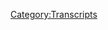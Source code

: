 {{Transcript
    | title         = [[711: August 2, 2022]]
    | caption       = [https://knowledgefight.libsyn.com/711-august-2-2022 Listen to this episode on Libsyn]
    | episodeNumber = [[711: August 2, 2022|711]]
    | length        = 01:23:00
}}

{{MessageBox
    | header     = Warning: Bot Generated Content
    | text       = This transcript was automatically generated by transcription software and likely contains many mistakes and misattributions. Please check the audio for definitive quotes, attribution, and context.
    | image      = N3yvass4myg91.webp
    | imagewidth = 50px
    | id         = warning
}}

{{TranscriptBlock
    | name      = Unknown Speaker
    | timestamp = 00:00:00.000
    | text      = N-N-N-N-N-N-N-Knowledge Fight
}}

{{TranscriptBlock
    | name      = Unknown Speaker
    | timestamp = 00:00:12.880
    | text      = Dan and Jordan, I am sweating.
}}

{{TranscriptBlock
    | name      = Unknown Speaker
    | timestamp = 00:00:19.600
    | text      = Knowledgefight.com, it's time to pray.
}}

{{TranscriptBlock
    | name      = Unknown Speaker
    | timestamp = 00:00:21.399
    | text      = I have great respect for knowledgefight, knowledgefight.
}}

{{TranscriptBlock
    | name      = Unknown Speaker
    | timestamp = 00:00:25.160
    | text      = I'm sick of them posing as if they're the good guys, saying we are the bad guys.
}}

{{TranscriptBlock
    | name      = Unknown Speaker
    | timestamp = 00:00:29.320
    | text      = N-N-N-N-Knowledge Fight.
}}

{{TranscriptBlock
    | name      = Unknown Speaker
    | timestamp = 00:00:30.320
    | text      = Dan and Jordan, Knowledgefight.
}}

{{TranscriptBlock
    | name      = Unknown Speaker
    | timestamp = 00:00:31.320
    | text      = Riddle her, riddle her, riddle her.
}}

{{TranscriptBlock
    | name      = Unknown Speaker
    | timestamp = 00:00:32.320
    | text      = Need, need money.
}}

{{TranscriptBlock
    | name      = Unknown Speaker
    | timestamp = 00:00:33.320
    | text      = Riddle her, riddle her, riddle her.
}}

{{TranscriptBlock
    | name      = Unknown Speaker
    | timestamp = 00:00:34.320
    | text      = Andy in Kansas, Andy in Kansas.
}}

{{TranscriptBlock
    | name      = Unknown Speaker
    | timestamp = 00:00:35.320
    | text      = Stop it.
}}

{{TranscriptBlock
    | name      = Unknown Speaker
    | timestamp = 00:00:36.320
    | text      = Andy in Kansas, Andy in Kansas.
}}

{{TranscriptBlock
    | name      = Unknown Speaker
    | timestamp = 00:00:37.320
    | text      = It's time to pray.
}}

{{TranscriptBlock
    | name      = Unknown Speaker
    | timestamp = 00:00:38.320
    | text      = Andy in Kansas, you're on the air.
}}

{{TranscriptBlock
    | name      = Unknown Speaker
    | timestamp = 00:00:39.320
    | text      = Thanks for holding.
}}

{{TranscriptBlock
    | name      = Unknown Speaker
    | timestamp = 00:00:40.320
    | text      = Hello Alex, I'm a first time caller.
}}

{{TranscriptBlock
    | name      = Unknown Speaker
    | timestamp = 00:00:41.320
    | text      = I'm a huge fan.
}}

{{TranscriptBlock
    | name      = Unknown Speaker
    | timestamp = 00:00:42.320
    | text      = I love your work.
}}

{{TranscriptBlock
    | name      = Unknown Speaker
    | timestamp = 00:00:43.320
    | text      = Knowledgefight.com.
}}

{{TranscriptBlock
    | name      = Unknown Speaker
    | timestamp = 00:00:44.320
    | text      = I love you.
}}

{{TranscriptBlock
    | name      = Unknown Speaker
    | timestamp = 00:00:45.320
    | text      = I love you.
}}

{{TranscriptBlock
    | name      = Unknown Speaker
    | timestamp = 00:00:46.320
    | text      = I love you.
}}

{{TranscriptBlock
    | name      = Unknown Speaker
    | timestamp = 00:00:47.320
    | text      = I love you.
}}

{{TranscriptBlock
    | name      = Unknown Speaker
    | timestamp = 00:00:48.320
    | text      = I love you.
}}

{{TranscriptBlock
    | name      = Unknown Speaker
    | timestamp = 00:00:49.320
    | text      = I love you.
}}

{{TranscriptBlock
    | name      = Unknown Speaker
    | timestamp = 00:00:50.320
    | text      = I love you.
}}

{{TranscriptBlock
    | name      = Unknown Speaker
    | timestamp = 00:00:51.320
    | text      = I love you.
}}

{{TranscriptBlock
    | name      = Unknown Speaker
    | timestamp = 00:00:52.320
    | text      = Hey everybody, welcome back to Knowledge Fight, I'm Dan.
}}

{{TranscriptBlock
    | name      = Unknown Speaker
    | timestamp = 00:00:59.320
    | text      = I'm Jordan.
}}

{{TranscriptBlock
    | name      = Unknown Speaker
    | timestamp = 00:01:00.320
    | text      = We're couple dudes.
}}

{{TranscriptBlock
    | name      = Unknown Speaker
    | timestamp = 00:01:01.320
    | text      = I'd like to sit around, worship at the altar of Selene from afar and talk a little bit
}}

{{TranscriptBlock
    | name      = Unknown Speaker
    | timestamp = 00:01:06.879
    | text      = about Alex Jones and hotel room.
}}

{{TranscriptBlock
    | name      = Unknown Speaker
    | timestamp = 00:01:09.920
    | text      = Indeed we are, Dan.
}}

{{TranscriptBlock
    | name      = Unknown Speaker
    | timestamp = 00:01:10.920
    | text      = Jordan.
}}

{{TranscriptBlock
    | name      = Unknown Speaker
    | timestamp = 00:01:11.920
    | text      = Dan.
}}

{{TranscriptBlock
    | name      = Unknown Speaker
    | timestamp = 00:01:12.920
    | text      = What's up?
}}

{{TranscriptBlock
    | name      = Unknown Speaker
    | timestamp = 00:01:13.920
    | text      = Quick question for you.
}}

{{TranscriptBlock
    | name      = Unknown Speaker
    | timestamp = 00:01:14.920
    | text      = What do you got?
}}

{{TranscriptBlock
    | name      = Unknown Speaker
    | timestamp = 00:01:15.920
    | text      = What's your bright spot today, buddy?
}}

{{TranscriptBlock
    | name      = Unknown Speaker
    | timestamp = 00:01:16.920
    | text      = My bright spot today, Jordan, is twofold.
}}

{{TranscriptBlock
    | name      = Unknown Speaker
    | timestamp = 00:01:17.920
    | text      = The first is that we're heading back to Chicago.
}}

{{TranscriptBlock
    | name      = Unknown Speaker
    | timestamp = 00:01:21.439
    | text      = Yes!
}}

{{TranscriptBlock
    | name      = Unknown Speaker
    | timestamp = 00:01:24.000
    | text      = Without giving too much away in terms of doxxing our location, I have not enjoyed the stay
}}

{{TranscriptBlock
    | name      = Unknown Speaker
    | timestamp = 00:01:31.799
    | text      = at this hotel all that much.
}}

{{TranscriptBlock
    | name      = Unknown Speaker
    | timestamp = 00:01:34.000
    | text      = The service, not good.
}}

{{TranscriptBlock
    | name      = Unknown Speaker
    | timestamp = 00:01:35.799
    | text      = There's a lot of noise from the building next to us.
}}

{{TranscriptBlock
    | name      = Unknown Speaker
    | timestamp = 00:01:41.040
    | text      = There have been multiple false alarm, fire alarms.
}}

{{TranscriptBlock
    | name      = Unknown Speaker
    | timestamp = 00:01:43.879
    | text      = Twice, we went down 15 flights of stairs.
}}

{{TranscriptBlock
    | name      = Unknown Speaker
    | timestamp = 00:01:46.560
    | text      = Yeah, yeah.
}}

{{TranscriptBlock
    | name      = Unknown Speaker
    | timestamp = 00:01:47.560
    | text      = I miss my cat and I want to go home.
}}

{{TranscriptBlock
    | name      = Unknown Speaker
    | timestamp = 00:01:49.719
    | text      = I want to see how my potato plants are coming along.
}}

{{TranscriptBlock
    | name      = Unknown Speaker
    | timestamp = 00:01:52.480
    | text      = Half the plugs in my room don't work.
}}

{{TranscriptBlock
    | name      = Unknown Speaker
    | timestamp = 00:01:54.519
    | text      = The desk was broken when I got there and I bet $5,000 they're going to try and charge
}}

{{TranscriptBlock
    | name      = Unknown Speaker
    | timestamp = 00:01:58.879
    | text      = me for it.
}}

{{TranscriptBlock
    | name      = Unknown Speaker
    | timestamp = 00:01:59.879
    | text      = Yeah, and so we've been here and we've experienced a lot of the trial and we've seen things,
}}

{{TranscriptBlock
    | name      = Unknown Speaker
    | timestamp = 00:02:06.000
    | text      = been in the room and what have you, and we figured that tomorrow being a travel day would
}}

{{TranscriptBlock
    | name      = Unknown Speaker
    | timestamp = 00:02:13.159
    | text      = be the most economical thing for us to do in terms of being able to be back and respond
}}

{{TranscriptBlock
    | name      = Unknown Speaker
    | timestamp = 00:02:19.120
    | text      = to some of the results of the trial as opposed to us staying another week or something.
}}

{{TranscriptBlock
    | name      = Unknown Speaker
    | timestamp = 00:02:26.840
    | text      = It could get way out of control.
}}

{{TranscriptBlock
    | name      = Unknown Speaker
    | timestamp = 00:02:30.319
    | text      = God knows, if we start thinking, hey, we're going to just stick it out, this is the trial
}}

{{TranscriptBlock
    | name      = Unknown Speaker
    | timestamp = 00:02:35.159
    | text      = of Infowars.
}}

{{TranscriptBlock
    | name      = Unknown Speaker
    | timestamp = 00:02:36.159
    | text      = What do you think sticking it out is going to last?
}}

{{TranscriptBlock
    | name      = Unknown Speaker
    | timestamp = 00:02:39.039
    | text      = And there's this notion that like, oh, well, maybe they'll just deliberate for five minutes
}}

{{TranscriptBlock
    | name      = Unknown Speaker
    | timestamp = 00:02:46.240
    | text      = and then we'll be fine.
}}

{{TranscriptBlock
    | name      = Unknown Speaker
    | timestamp = 00:02:47.240
    | text      = But you can't bank on anything like that.
}}

{{TranscriptBlock
    | name      = Unknown Speaker
    | timestamp = 00:02:49.319
    | text      = No, absolutely not.
}}

{{TranscriptBlock
    | name      = Unknown Speaker
    | timestamp = 00:02:50.319
    | text      = You don't really know.
}}

{{TranscriptBlock
    | name      = Unknown Speaker
    | timestamp = 00:02:51.319
    | text      = And so I am excited to go home and be able to sleep full stop, but just in my own bed
}}

{{TranscriptBlock
    | name      = Unknown Speaker
    | timestamp = 00:02:58.159
    | text      = with a cat on me and that'll be great.
}}

{{TranscriptBlock
    | name      = Unknown Speaker
    | timestamp = 00:03:02.520
    | text      = But it's been nice and I appreciate the kindness of folks here outside of the hotel.
}}

{{TranscriptBlock
    | name      = Unknown Speaker
    | timestamp = 00:03:09.479
    | text      = Yeah.
}}

{{TranscriptBlock
    | name      = Unknown Speaker
    | timestamp = 00:03:10.479
    | text      = And then second prong on this bright spot is DJ Dan Arkey is working on a cantina theme
}}

{{TranscriptBlock
    | name      = Unknown Speaker
    | timestamp = 00:03:17.560
    | text      = remix and I'm liking where it's going.
}}

{{TranscriptBlock
    | name      = Unknown Speaker
    | timestamp = 00:03:19.960
    | text      = Oh man.
}}

{{TranscriptBlock
    | name      = Unknown Speaker
    | timestamp = 00:03:20.960
    | text      = Cantina theme remix of our theme song.
}}

{{TranscriptBlock
    | name      = Unknown Speaker
    | timestamp = 00:03:22.759
    | text      = When he tweeted that out, I was like, I need it now, Dan!
}}

{{TranscriptBlock
    | name      = Unknown Speaker
    | timestamp = 00:03:26.439
    | text      = Dan, get on it!
}}

{{TranscriptBlock
    | name      = Unknown Speaker
    | timestamp = 00:03:28.439
    | text      = Oh, God damn, I'm going to lose my mind.
}}

{{TranscriptBlock
    | name      = Unknown Speaker
    | timestamp = 00:03:31.400
    | text      = That was beautiful.
}}

{{TranscriptBlock
    | name      = Unknown Speaker
    | timestamp = 00:03:32.400
    | text      = It might take over the official theme.
}}

{{TranscriptBlock
    | name      = Unknown Speaker
    | timestamp = 00:03:34.000
    | text      = I really might.
}}

{{TranscriptBlock
    | name      = Unknown Speaker
    | timestamp = 00:03:35.000
    | text      = Probably not.
}}

{{TranscriptBlock
    | name      = Unknown Speaker
    | timestamp = 00:03:36.000
    | text      = We've used the cantina theme too many times since we've been down here, let alone going
}}

{{TranscriptBlock
    | name      = Unknown Speaker
    | timestamp = 00:03:39.340
    | text      = forward though.
}}

{{TranscriptBlock
    | name      = Unknown Speaker
    | timestamp = 00:03:40.340
    | text      = That's true.
}}

{{TranscriptBlock
    | name      = Unknown Speaker
    | timestamp = 00:03:41.340
    | text      = That's true.
}}

{{TranscriptBlock
    | name      = Unknown Speaker
    | timestamp = 00:03:42.340
    | text      = I feel like it's much like the Care of Vanity project had a theme of its own, I mean not
}}

{{TranscriptBlock
    | name      = Unknown Speaker
    | timestamp = 00:03:44.960
    | text      = a theme song, but it has like a vibe of its own.
}}

{{TranscriptBlock
    | name      = Unknown Speaker
    | timestamp = 00:03:47.800
    | text      = This trip has really been cantina themed.
}}

{{TranscriptBlock
    | name      = Unknown Speaker
    | timestamp = 00:03:50.240
    | text      = It has been.
}}

{{TranscriptBlock
    | name      = Unknown Speaker
    | timestamp = 00:03:51.439
    | text      = The problem with it is it is thematically appropriate to how serious Alex is taking
}}

{{TranscriptBlock
    | name      = Unknown Speaker
    | timestamp = 00:03:57.439
    | text      = this.
}}

{{TranscriptBlock
    | name      = Unknown Speaker
    | timestamp = 00:03:58.439
    | text      = True.
}}

{{TranscriptBlock
    | name      = Unknown Speaker
    | timestamp = 00:03:59.439
    | text      = And we'll talk about that a little bit today, but what's your bright spot?
}}

{{TranscriptBlock
    | name      = Unknown Speaker
    | timestamp = 00:04:01.800
    | text      = My bright spot is today, my bright spot was also the dark spot and just maybe the most
}}

{{TranscriptBlock
    | name      = Unknown Speaker
    | timestamp = 00:04:10.580
    | text      = powerful spot.
}}

{{TranscriptBlock
    | name      = Unknown Speaker
    | timestamp = 00:04:12.199
    | text      = Miss Lewis looked Alex in the fucking eye and Alex blanched.
}}

{{TranscriptBlock
    | name      = Unknown Speaker
    | timestamp = 00:04:18.279
    | text      = You know?
}}

{{TranscriptBlock
    | name      = Unknown Speaker
    | timestamp = 00:04:19.279
    | text      = True.
}}

{{TranscriptBlock
    | name      = Unknown Speaker
    | timestamp = 00:04:20.279
    | text      = That was dope.
}}

{{TranscriptBlock
    | name      = Unknown Speaker
    | timestamp = 00:04:21.279
    | text      = Yeah.
}}

{{TranscriptBlock
    | name      = Unknown Speaker
    | timestamp = 00:04:22.279
    | text      = I wish I could use better words, but really, really, that was powerful.
}}

{{TranscriptBlock
    | name      = Unknown Speaker
    | timestamp = 00:04:26.360
    | text      = Yeah, so we're recording this on Tuesday and today was, I think, fair to describe as the
}}

{{TranscriptBlock
    | name      = Unknown Speaker
    | timestamp = 00:04:34.800
    | text      = kind of the more heavy day of testimony that we've heard.
}}

{{TranscriptBlock
    | name      = Unknown Speaker
    | timestamp = 00:04:40.040
    | text      = You had Neal Hesselin and Scarlett Lewis take the stand and Alex was not there during
}}

{{TranscriptBlock
    | name      = Unknown Speaker
    | timestamp = 00:04:47.560
    | text      = Neal's testimony and I think that that was, I mean, first of all, just a passive act of
}}

{{TranscriptBlock
    | name      = Unknown Speaker
    | timestamp = 00:04:54.920
    | text      = disrespect.
}}

{{TranscriptBlock
    | name      = Unknown Speaker
    | timestamp = 00:04:56.480
    | text      = Maybe somewhat active.
}}

{{TranscriptBlock
    | name      = Unknown Speaker
    | timestamp = 00:04:57.480
    | text      = I would say active, yeah.
}}

{{TranscriptBlock
    | name      = Unknown Speaker
    | timestamp = 00:04:59.680
    | text      = But he did show up for, like, in the middle of Scarlett's testimony.
}}

{{TranscriptBlock
    | name      = Unknown Speaker
    | timestamp = 00:05:05.480
    | text      = The tail end is what one might think, yeah.
}}

{{TranscriptBlock
    | name      = Unknown Speaker
    | timestamp = 00:05:07.920
    | text      = Yeah, and her poise in being able to say things like sort of bluntly and directly to Alex
}}

{{TranscriptBlock
    | name      = Unknown Speaker
    | timestamp = 00:05:16.279
    | text      = was, I don't know, I don't, I...
}}

{{TranscriptBlock
    | name      = Unknown Speaker
    | timestamp = 00:05:19.980
    | text      = That was powerful.
}}

{{TranscriptBlock
    | name      = Unknown Speaker
    | timestamp = 00:05:20.980
    | text      = Yeah.
}}

{{TranscriptBlock
    | name      = Unknown Speaker
    | timestamp = 00:05:21.980
    | text      = I don't know how you do that.
}}

{{TranscriptBlock
    | name      = Unknown Speaker
    | timestamp = 00:05:24.199
    | text      = I really don't.
}}

{{TranscriptBlock
    | name      = Unknown Speaker
    | timestamp = 00:05:25.199
    | text      = Quite frankly.
}}

{{TranscriptBlock
    | name      = Unknown Speaker
    | timestamp = 00:05:26.199
    | text      = No, I really don't.
}}

{{TranscriptBlock
    | name      = Unknown Speaker
    | timestamp = 00:05:27.199
    | text      = I really, really, really, really, really, really don't and I could not admire her more
}}

{{TranscriptBlock
    | name      = Unknown Speaker
    | timestamp = 00:05:33.160
    | text      = enough.
}}

{{TranscriptBlock
    | name      = Unknown Speaker
    | timestamp = 00:05:34.160
    | text      = Well, I think that, I mean, I've looked at Alex in the face before.
}}

{{TranscriptBlock
    | name      = Unknown Speaker
    | timestamp = 00:05:37.439
    | text      = Sure.
}}

{{TranscriptBlock
    | name      = Unknown Speaker
    | timestamp = 00:05:38.439
    | text      = I've been in that deposition room with him.
}}

{{TranscriptBlock
    | name      = Unknown Speaker
    | timestamp = 00:05:39.720
    | text      = Sure.
}}

{{TranscriptBlock
    | name      = Unknown Speaker
    | timestamp = 00:05:40.720
    | text      = I think that you see the eyes of a fish when you look at him.
}}

{{TranscriptBlock
    | name      = Unknown Speaker
    | timestamp = 00:05:45.240
    | text      = Like, I don't think that, like, I feel like if you're expecting to have some sort of an
}}

{{TranscriptBlock
    | name      = Unknown Speaker
    | timestamp = 00:05:50.660
    | text      = emotional impact or something when you're saying emotionally impactful words, it's kind
}}

{{TranscriptBlock
    | name      = Unknown Speaker
    | timestamp = 00:05:56.040
    | text      = of a, it's a chore that will not be completed.
}}

{{TranscriptBlock
    | name      = Unknown Speaker
    | timestamp = 00:06:01.819
    | text      = At some points in time, the way he looks out and his eyes kind of go in opposite directions,
}}

{{TranscriptBlock
    | name      = Unknown Speaker
    | timestamp = 00:06:08.220
    | text      = I halfway think his tongue is going to shoot out and, like, get a bug off of one of them.
}}

{{TranscriptBlock
    | name      = Unknown Speaker
    | timestamp = 00:06:12.399
    | text      = You know, like, and then you're like, no, I caught that.
}}

{{TranscriptBlock
    | name      = Unknown Speaker
    | timestamp = 00:06:16.699
    | text      = You're a lizard.
}}

{{TranscriptBlock
    | name      = Unknown Speaker
    | timestamp = 00:06:18.699
    | text      = Swear on growth.
}}

{{TranscriptBlock
    | name      = Unknown Speaker
    | timestamp = 00:06:19.699
    | text      = Swear you're not a lizard.
}}

{{TranscriptBlock
    | name      = Unknown Speaker
    | timestamp = 00:06:21.120
    | text      = Um, but yeah, and so just to be able to, like, power through that is admirable and so we'll
}}

{{TranscriptBlock
    | name      = Unknown Speaker
    | timestamp = 00:06:29.879
    | text      = talk a little bit about that and then we're going to be going over Alex's show from today
}}

{{TranscriptBlock
    | name      = Unknown Speaker
    | timestamp = 00:06:34.680
    | text      = as well.
}}

{{TranscriptBlock
    | name      = Unknown Speaker
    | timestamp = 00:06:35.680
    | text      = My God.
}}

{{TranscriptBlock
    | name      = Unknown Speaker
    | timestamp = 00:06:36.680
    | text      = August 2nd, 2022.
}}

{{TranscriptBlock
    | name      = Unknown Speaker
    | timestamp = 00:06:37.680
    | text      = How?
}}

{{TranscriptBlock
    | name      = Unknown Speaker
    | timestamp = 00:06:38.680
    | text      = What he was doing while the trial was in session.
}}

{{TranscriptBlock
    | name      = Unknown Speaker
    | timestamp = 00:06:42.439
    | text      = While Neil was testifying.
}}

{{TranscriptBlock
    | name      = Unknown Speaker
    | timestamp = 00:06:44.399
    | text      = Yeah.
}}

{{TranscriptBlock
    | name      = Unknown Speaker
    | timestamp = 00:06:45.399
    | text      = And I feel like, uh, there's not a whole lot more to say than, um, the two of them, uh,
}}

{{TranscriptBlock
    | name      = Unknown Speaker
    | timestamp = 00:06:52.920
    | text      = gave quite a powerful testimony, uh, moving, uh, there was some tears in the courtroom
}}

{{TranscriptBlock
    | name      = Unknown Speaker
    | timestamp = 00:06:59.879
    | text      = and what have you.
}}

{{TranscriptBlock
    | name      = Unknown Speaker
    | timestamp = 00:07:00.879
    | text      = Oh, I cried.
}}

{{TranscriptBlock
    | name      = Unknown Speaker
    | timestamp = 00:07:01.879
    | text      = Yeah, you did.
}}

{{TranscriptBlock
    | name      = Unknown Speaker
    | timestamp = 00:07:02.879
    | text      = You're a softie.
}}

{{TranscriptBlock
    | name      = Unknown Speaker
    | timestamp = 00:07:03.879
    | text      = I really did.
}}

{{TranscriptBlock
    | name      = Unknown Speaker
    | timestamp = 00:07:04.879
    | text      = I was like, I tried not to look at you.
}}

{{TranscriptBlock
    | name      = Unknown Speaker
    | timestamp = 00:07:07.959
    | text      = Um, you were fine.
}}

{{TranscriptBlock
    | name      = Unknown Speaker
    | timestamp = 00:07:10.000
    | text      = Uh, but, uh, yeah, the, I don't, I don't have a whole lot to analyze of that other
}}

{{TranscriptBlock
    | name      = Unknown Speaker
    | timestamp = 00:07:16.120
    | text      = than to say it was a quite a thing to behold.
}}

{{TranscriptBlock
    | name      = Unknown Speaker
    | timestamp = 00:07:18.879
    | text      = The mood in the courtroom was quite, uh, serious.
}}

{{TranscriptBlock
    | name      = Unknown Speaker
    | timestamp = 00:07:22.279
    | text      = True.
}}

{{TranscriptBlock
    | name      = Unknown Speaker
    | timestamp = 00:07:23.279
    | text      = Um, and then Alex showed up and things were a little bit less serious.
}}

{{TranscriptBlock
    | name      = Unknown Speaker
    | timestamp = 00:07:26.319
    | text      = It was, it is, it is kind of crazy to, I mean, and I told you, you know, when we were walking
}}

{{TranscriptBlock
    | name      = Unknown Speaker
    | timestamp = 00:07:32.339
    | text      = to the court, I was like, today is going to be the weirdest juxtaposition that may ever
}}

{{TranscriptBlock
    | name      = Unknown Speaker
    | timestamp = 00:07:36.560
    | text      = exist.
}}

{{TranscriptBlock
    | name      = Unknown Speaker
    | timestamp = 00:07:37.560
    | text      = Yeah.
}}

{{TranscriptBlock
    | name      = Unknown Speaker
    | timestamp = 00:07:38.560
    | text      = God damn it if it didn't live up to that.
}}

{{TranscriptBlock
    | name      = Unknown Speaker
    | timestamp = 00:07:40.360
    | text      = Yeah, yeah.
}}

{{TranscriptBlock
    | name      = Unknown Speaker
    | timestamp = 00:07:41.360
    | text      = It really did.
}}

{{TranscriptBlock
    | name      = Unknown Speaker
    | timestamp = 00:07:42.360
    | text      = Just emotionally difficult and, um, sort of optimistic even within the darkness kind
}}

{{TranscriptBlock
    | name      = Unknown Speaker
    | timestamp = 00:07:48.699
    | text      = of a conversation about, uh, about people who've gone through hell.
}}

{{TranscriptBlock
    | name      = Unknown Speaker
    | timestamp = 00:07:53.379
    | text      = And uh, then, you know, we're coming back from lunch and standing outside, uh, the,
}}

{{TranscriptBlock
    | name      = Unknown Speaker
    | timestamp = 00:08:00.160
    | text      = the courthouse while seven maybe now, uh, reporters, maybe seven.
}}

{{TranscriptBlock
    | name      = Unknown Speaker
    | timestamp = 00:08:05.519
    | text      = Yeah.
}}

{{TranscriptBlock
    | name      = Unknown Speaker
    | timestamp = 00:08:06.519
    | text      = There's no like overt info wars fans except for Rob.
}}

{{TranscriptBlock
    | name      = Unknown Speaker
    | timestamp = 00:08:09.040
    | text      = Do's mom.
}}

{{TranscriptBlock
    | name      = Unknown Speaker
    | timestamp = 00:08:10.040
    | text      = I guess.
}}

{{TranscriptBlock
    | name      = Unknown Speaker
    | timestamp = 00:08:11.040
    | text      = Was that her?
}}

{{TranscriptBlock
    | name      = Unknown Speaker
    | timestamp = 00:08:12.040
    | text      = Was that his mom?
}}

{{TranscriptBlock
    | name      = Unknown Speaker
    | timestamp = 00:08:13.040
    | text      = It might've been his mom.
}}

{{TranscriptBlock
    | name      = Unknown Speaker
    | timestamp = 00:08:14.040
    | text      = So lady who said that she was filming for Rob do and then you told her not to use the
}}

{{TranscriptBlock
    | name      = Unknown Speaker
    | timestamp = 00:08:18.600
    | text      = iPhone cause it has too many chemtrails.
}}

{{TranscriptBlock
    | name      = Unknown Speaker
    | timestamp = 00:08:20.600
    | text      = Yes I did.
}}

{{TranscriptBlock
    | name      = Unknown Speaker
    | timestamp = 00:08:22.319
    | text      = Which is a mistake.
}}

{{TranscriptBlock
    | name      = Unknown Speaker
    | timestamp = 00:08:23.319
    | text      = You should have said five G.
}}

{{TranscriptBlock
    | name      = Unknown Speaker
    | timestamp = 00:08:24.319
    | text      = I know.
}}

{{TranscriptBlock
    | name      = Unknown Speaker
    | timestamp = 00:08:25.319
    | text      = I legitimately forgot what five G was in that moment.
}}

{{TranscriptBlock
    | name      = Unknown Speaker
    | timestamp = 00:08:28.120
    | text      = I was like, all I've got is chemtrails.
}}

{{TranscriptBlock
    | name      = Unknown Speaker
    | timestamp = 00:08:30.040
    | text      = That was my only poll.
}}

{{TranscriptBlock
    | name      = Unknown Speaker
    | timestamp = 00:08:31.040
    | text      = See, that's how she marked you as a prankster and she did not take your warning seriously.
}}

{{TranscriptBlock
    | name      = Unknown Speaker
    | timestamp = 00:08:34.519
    | text      = I know.
}}

{{TranscriptBlock
    | name      = Unknown Speaker
    | timestamp = 00:08:35.519
    | text      = Uh, but yeah, it's um, it was, it was bizarre cause you know, Alex shows up and he's like,
}}

{{TranscriptBlock
    | name      = Unknown Speaker
    | timestamp = 00:08:41.559
    | text      = the Democrats are jamming me up.
}}

{{TranscriptBlock
    | name      = Unknown Speaker
    | timestamp = 00:08:43.399
    | text      = It was the Democrats.
}}

{{TranscriptBlock
    | name      = Unknown Speaker
    | timestamp = 00:08:44.960
    | text      = Right.
}}

{{TranscriptBlock
    | name      = Unknown Speaker
    | timestamp = 00:08:45.960
    | text      = Yeah.
}}

{{TranscriptBlock
    | name      = Unknown Speaker
    | timestamp = 00:08:46.960
    | text      = Um, and so, um, Alex got to the stand and uh, did a little bit of a direct, uh, questioning
}}

{{TranscriptBlock
    | name      = Unknown Speaker
    | timestamp = 00:08:55.279
    | text      = from his lawyer who you love so much.
}}

{{TranscriptBlock
    | name      = Unknown Speaker
    | timestamp = 00:08:57.480
    | text      = Oh, I love him.
}}

{{TranscriptBlock
    | name      = Unknown Speaker
    | timestamp = 00:08:59.519
    | text      = And uh, I don't know.
}}

{{TranscriptBlock
    | name      = Unknown Speaker
    | timestamp = 00:09:00.879
    | text      = I think they, by the end of the day, uh, the judge was saying that Alex had lied under
}}

{{TranscriptBlock
    | name      = Unknown Speaker
    | timestamp = 00:09:07.519
    | text      = oath twice.
}}

{{TranscriptBlock
    | name      = Unknown Speaker
    | timestamp = 00:09:08.519
    | text      = Right.
}}

{{TranscriptBlock
    | name      = Unknown Speaker
    | timestamp = 00:09:09.519
    | text      = And I think that number is low.
}}

{{TranscriptBlock
    | name      = Unknown Speaker
    | timestamp = 00:09:10.519
    | text      = That was at least four, I think.
}}

{{TranscriptBlock
    | name      = Unknown Speaker
    | timestamp = 00:09:12.159
    | text      = They've missed a few, missed a few things, but there's some things that could be understood
}}

{{TranscriptBlock
    | name      = Unknown Speaker
    | timestamp = 00:09:16.840
    | text      = to have missed.
}}

{{TranscriptBlock
    | name      = Unknown Speaker
    | timestamp = 00:09:17.840
    | text      = You know, there's some things that are like, you're not going to pick up on this.
}}

{{TranscriptBlock
    | name      = Unknown Speaker
    | timestamp = 00:09:20.879
    | text      = Yeah, yeah, yeah.
}}

{{TranscriptBlock
    | name      = Unknown Speaker
    | timestamp = 00:09:21.879
    | text      = Like Alex saying that he left a rock wall because there's too much crime.
}}

{{TranscriptBlock
    | name      = Unknown Speaker
    | timestamp = 00:09:26.200
    | text      = I wanted to scream.
}}

{{TranscriptBlock
    | name      = Unknown Speaker
    | timestamp = 00:09:28.080
    | text      = I wanted to scream.
}}

{{TranscriptBlock
    | name      = Unknown Speaker
    | timestamp = 00:09:29.960
    | text      = I wanted to be like, he almost killed a guy.
}}

{{TranscriptBlock
    | name      = Unknown Speaker
    | timestamp = 00:09:33.240
    | text      = Yeah.
}}

{{TranscriptBlock
    | name      = Unknown Speaker
    | timestamp = 00:09:34.240
    | text      = Or, um, the cops were going to kill him because he uncovered a drug ring within the police
}}

{{TranscriptBlock
    | name      = Unknown Speaker
    | timestamp = 00:09:38.799
    | text      = department.
}}

{{TranscriptBlock
    | name      = Unknown Speaker
    | timestamp = 00:09:39.799
    | text      = He's a hero boy.
}}

{{TranscriptBlock
    | name      = Unknown Speaker
    | timestamp = 00:09:40.799
    | text      = Yep.
}}

{{TranscriptBlock
    | name      = Unknown Speaker
    | timestamp = 00:09:41.799
    | text      = Um, so you know, there's stuff like that, but it was just kind of like, uh, Hey, uh,
}}

{{TranscriptBlock
    | name      = Unknown Speaker
    | timestamp = 00:09:46.480
    | text      = Alex, why don't you tell us, uh, this protracted story about why you're so great and your various
}}

{{TranscriptBlock
    | name      = Unknown Speaker
    | timestamp = 00:09:53.200
    | text      = accomplishments in the field of roguish journalism.
}}

{{TranscriptBlock
    | name      = Unknown Speaker
    | timestamp = 00:09:57.639
    | text      = It was very annoying.
}}

{{TranscriptBlock
    | name      = Unknown Speaker
    | timestamp = 00:09:59.980
    | text      = It was, it was as if like, imagine you had never learned English and in fact never learned
}}

{{TranscriptBlock
    | name      = Unknown Speaker
    | timestamp = 00:10:07.919
    | text      = language at all.
}}

{{TranscriptBlock
    | name      = Unknown Speaker
    | timestamp = 00:10:09.179
    | text      = You were born in a cave.
}}

{{TranscriptBlock
    | name      = Unknown Speaker
    | timestamp = 00:10:11.159
    | text      = You lived in a cave.
}}

{{TranscriptBlock
    | name      = Unknown Speaker
    | timestamp = 00:10:12.820
    | text      = You were 45 years old when you walked into this trial.
}}

{{TranscriptBlock
    | name      = Unknown Speaker
    | timestamp = 00:10:16.159
    | text      = The moment you saw Alex start talking, you would immediately understand the definition
}}

{{TranscriptBlock
    | name      = Unknown Speaker
    | timestamp = 00:10:20.159
    | text      = of the word bloviate and it would just pop into your head and that would be the only
}}

{{TranscriptBlock
    | name      = Unknown Speaker
    | timestamp = 00:10:24.039
    | text      = word you can speak.
}}

{{TranscriptBlock
    | name      = Unknown Speaker
    | timestamp = 00:10:25.039
    | text      = You'd be like, that's what it is.
}}

{{TranscriptBlock
    | name      = Unknown Speaker
    | timestamp = 00:10:28.360
    | text      = That's what it was.
}}

{{TranscriptBlock
    | name      = Unknown Speaker
    | timestamp = 00:10:29.360
    | text      = Yeah.
}}

{{TranscriptBlock
    | name      = Unknown Speaker
    | timestamp = 00:10:30.360
    | text      = It was the bloviation is the epitome.
}}

{{TranscriptBlock
    | name      = Unknown Speaker
    | timestamp = 00:10:33.000
    | text      = And so by the end of the day, the day wrapped with, uh, the judge, uh, uh, dismissing the
}}

{{TranscriptBlock
    | name      = Unknown Speaker
    | timestamp = 00:10:41.220
    | text      = jury and mark raising some important questions about things that Alex had said.
}}

{{TranscriptBlock
    | name      = Unknown Speaker
    | timestamp = 00:10:47.159
    | text      = Um, Alex, uh, said that he was bankrupt on the stand, which is directly against the orders
}}

{{TranscriptBlock
    | name      = Unknown Speaker
    | timestamp = 00:10:54.059
    | text      = of the judge.
}}

{{TranscriptBlock
    | name      = Unknown Speaker
    | timestamp = 00:10:55.840
    | text      = And one of the concerns was that his lawyer led him to that, uh, that, that statement
}}

{{TranscriptBlock
    | name      = Unknown Speaker
    | timestamp = 00:11:01.120
    | text      = more or less allegedly he did 100% absolutely on purpose and allegedly accidentally also.
}}

{{TranscriptBlock
    | name      = Unknown Speaker
    | timestamp = 00:11:07.559
    | text      = Yeah.
}}

{{TranscriptBlock
    | name      = Unknown Speaker
    | timestamp = 00:11:08.559
    | text      = Um, and then also Alex brought up, uh, and the lawyer had brought up in, in the, in terms
}}

{{TranscriptBlock
    | name      = Unknown Speaker
    | timestamp = 00:11:14.159
    | text      = of the line of questioning, uh, the notion that, uh, he is not, uh, guilty of the things
}}

{{TranscriptBlock
    | name      = Unknown Speaker
    | timestamp = 00:11:20.240
    | text      = that he is guilty of, I don't know how many times I am going to observe in a trial about
}}

{{TranscriptBlock
    | name      = Unknown Speaker
    | timestamp = 00:11:27.919
    | text      = damages and attempt to prove innocence.
}}

{{TranscriptBlock
    | name      = Unknown Speaker
    | timestamp = 00:11:30.639
    | text      = It's wild.
}}

{{TranscriptBlock
    | name      = Unknown Speaker
    | timestamp = 00:11:31.639
    | text      = It is wild.
}}

{{TranscriptBlock
    | name      = Unknown Speaker
    | timestamp = 00:11:32.799
    | text      = And so we ended on a bit, I mean, you know, if this were a TV show, there's a bit of a
}}

{{TranscriptBlock
    | name      = Unknown Speaker
    | timestamp = 00:11:38.399
    | text      = cliffhanger, uh, aspect to it that is like serious problems are brought up with how things
}}

{{TranscriptBlock
    | name      = Unknown Speaker
    | timestamp = 00:11:43.059
    | text      = are going.
}}

{{TranscriptBlock
    | name      = Unknown Speaker
    | timestamp = 00:11:44.059
    | text      = Um, direct examination isn't done, so that'll still pick up tomorrow and then cross.
}}

{{TranscriptBlock
    | name      = Unknown Speaker
    | timestamp = 00:11:49.480
    | text      = Um, and so I think I speak for, uh, you as well in that, like, that was an exhausting
}}

{{TranscriptBlock
    | name      = Unknown Speaker
    | timestamp = 00:11:58.440
    | text      = day.
}}

{{TranscriptBlock
    | name      = Unknown Speaker
    | timestamp = 00:11:59.440
    | text      = I think obviously for other people more than us, I would assume, but it would be very difficult
}}

{{TranscriptBlock
    | name      = Unknown Speaker
    | timestamp = 00:12:05.600
    | text      = to be in that room and experience all that happened and not just be like, I mean, I don't
}}

{{TranscriptBlock
    | name      = Unknown Speaker
    | timestamp = 00:12:12.700
    | text      = even know if I can do it again, like straight up.
}}

{{TranscriptBlock
    | name      = Unknown Speaker
    | timestamp = 00:12:15.659
    | text      = Like when he, when he said the reason that he left Rockwall was because there was too
}}

{{TranscriptBlock
    | name      = Unknown Speaker
    | timestamp = 00:12:20.279
    | text      = much crime.
}}

{{TranscriptBlock
    | name      = Unknown Speaker
    | timestamp = 00:12:21.279
    | text      = Like, I mean, I got a word, I got a warning again from the, from the bailiff for making
}}

{{TranscriptBlock
    | name      = Unknown Speaker
    | timestamp = 00:12:26.399
    | text      = too many faces or whatever.
}}

{{TranscriptBlock
    | name      = Unknown Speaker
    | timestamp = 00:12:27.720
    | text      = And you warned me too.
}}

{{TranscriptBlock
    | name      = Unknown Speaker
    | timestamp = 00:12:29.000
    | text      = I know.
}}

{{TranscriptBlock
    | name      = Unknown Speaker
    | timestamp = 00:12:30.000
    | text      = Because I think, I think Alex said, no, I didn't warn you.
}}

{{TranscriptBlock
    | name      = Unknown Speaker
    | timestamp = 00:12:34.159
    | text      = I said, this is the first time you're going to have to try not to laugh.
}}

{{TranscriptBlock
    | name      = Unknown Speaker
    | timestamp = 00:12:37.039
    | text      = You said you have to leave.
}}

{{TranscriptBlock
    | name      = Unknown Speaker
    | timestamp = 00:12:38.039
    | text      = Oh no.
}}

{{TranscriptBlock
    | name      = Unknown Speaker
    | timestamp = 00:12:39.039
    | text      = Well that was when you, because Alex said that the goal of talk show hosts is to make
}}

{{TranscriptBlock
    | name      = Unknown Speaker
    | timestamp = 00:12:44.980
    | text      = the most right predictions.
}}

{{TranscriptBlock
    | name      = Unknown Speaker
    | timestamp = 00:12:46.279
    | text      = I mean, the moment he said he was trying to, here's what he described.
}}

{{TranscriptBlock
    | name      = Unknown Speaker
    | timestamp = 00:12:50.840
    | text      = He described that as talk show hosts become more popular, it becomes a game between all
}}

{{TranscriptBlock
    | name      = Unknown Speaker
    | timestamp = 00:12:57.159
    | text      = of the pop talk show hosts.
}}

{{TranscriptBlock
    | name      = Unknown Speaker
    | timestamp = 00:12:58.799
    | text      = There's like a power ranking.
}}

{{TranscriptBlock
    | name      = Unknown Speaker
    | timestamp = 00:12:59.799
    | text      = Yeah.
}}

{{TranscriptBlock
    | name      = Unknown Speaker
    | timestamp = 00:13:00.799
    | text      = Who gets the most predictions right?
}}

{{TranscriptBlock
    | name      = Unknown Speaker
    | timestamp = 00:13:02.759
    | text      = And every day that is measured and then you're like in the lead or not.
}}

{{TranscriptBlock
    | name      = Unknown Speaker
    | timestamp = 00:13:08.240
    | text      = There's like a psychic Nielsen ratings.
}}

{{TranscriptBlock
    | name      = Unknown Speaker
    | timestamp = 00:13:10.879
    | text      = That's what he was describing.
}}

{{TranscriptBlock
    | name      = Unknown Speaker
    | timestamp = 00:13:11.879
    | text      = It's what he was.
}}

{{TranscriptBlock
    | name      = Unknown Speaker
    | timestamp = 00:13:13.639
    | text      = So I almost lost my shit laughing at that.
}}

{{TranscriptBlock
    | name      = Unknown Speaker
    | timestamp = 00:13:16.440
    | text      = And then when Alex said that like, I don't really want to do the news much anymore.
}}

{{TranscriptBlock
    | name      = Unknown Speaker
    | timestamp = 00:13:21.000
    | text      = I do more of a philosophy show, more of a self-help kind of thing.
}}

{{TranscriptBlock
    | name      = Unknown Speaker
    | timestamp = 00:13:25.840
    | text      = I almost wanted to yell reset world or something, but like it was just insufferable.
}}

{{TranscriptBlock
    | name      = Unknown Speaker
    | timestamp = 00:13:34.000
    | text      = We can't be in there.
}}

{{TranscriptBlock
    | name      = Unknown Speaker
    | timestamp = 00:13:35.000
    | text      = We can't be in there.
}}

{{TranscriptBlock
    | name      = Unknown Speaker
    | timestamp = 00:13:36.000
    | text      = And I think that was the lesson that I learned from being in a position where like, all right,
}}

{{TranscriptBlock
    | name      = Unknown Speaker
    | timestamp = 00:13:40.720
    | text      = this is very serious.
}}

{{TranscriptBlock
    | name      = Unknown Speaker
    | timestamp = 00:13:42.120
    | text      = Alex is on the stand.
}}

{{TranscriptBlock
    | name      = Unknown Speaker
    | timestamp = 00:13:44.440
    | text      = I respect the process and I respect what's going on.
}}

{{TranscriptBlock
    | name      = Unknown Speaker
    | timestamp = 00:13:47.240
    | text      = I respect the plaintiffs and, you know, to not be able to laugh at him is very hard and
}}

{{TranscriptBlock
    | name      = Unknown Speaker
    | timestamp = 00:13:55.200
    | text      = I'm not immune to that as much as, as much as people think I have a ice water in my veins,
}}

{{TranscriptBlock
    | name      = Unknown Speaker
    | timestamp = 00:14:01.639
    | text      = super human ice water in your veins poise, some sort of Kryptonian ice water in your
}}

{{TranscriptBlock
    | name      = Unknown Speaker
    | timestamp = 00:14:06.559
    | text      = veins.
}}

{{TranscriptBlock
    | name      = Unknown Speaker
    | timestamp = 00:14:07.559
    | text      = I apparently can't not laugh at Alex talking about the prediction hierarchy.
}}

{{TranscriptBlock
    | name      = Unknown Speaker
    | timestamp = 00:14:12.039
    | text      = I mean, listen, it took a lot.
}}

{{TranscriptBlock
    | name      = Unknown Speaker
    | timestamp = 00:14:16.440
    | text      = It took a lot, Dan.
}}

{{TranscriptBlock
    | name      = Unknown Speaker
    | timestamp = 00:14:17.559
    | text      = It took a shitty hotel.
}}

{{TranscriptBlock
    | name      = Unknown Speaker
    | timestamp = 00:14:19.279
    | text      = It took weeks being in a terrible state.
}}

{{TranscriptBlock
    | name      = Unknown Speaker
    | timestamp = 00:14:23.799
    | text      = It took us going to a courtroom for hours.
}}

{{TranscriptBlock
    | name      = Unknown Speaker
    | timestamp = 00:14:26.779
    | text      = It took us experiencing some of the most devastating personal stories, let alone like testimony
}}

{{TranscriptBlock
    | name      = Unknown Speaker
    | timestamp = 00:14:32.960
    | text      = in a court.
}}

{{TranscriptBlock
    | name      = Unknown Speaker
    | timestamp = 00:14:33.960
    | text      = But just if somebody was telling me this story, it would be devastating for you to eventually
}}

{{TranscriptBlock
    | name      = Unknown Speaker
    | timestamp = 00:14:38.519
    | text      = come all the way over to my side and say, I have to laugh to survive, I just can't control
}}

{{TranscriptBlock
    | name      = Unknown Speaker
    | timestamp = 00:14:44.639
    | text      = myself.
}}

{{TranscriptBlock
    | name      = Unknown Speaker
    | timestamp = 00:14:45.639
    | text      = And to reach the revelation that I think a lot of people would have reached much sooner
}}

{{TranscriptBlock
    | name      = Unknown Speaker
    | timestamp = 00:14:50.240
    | text      = and that is like, I just don't want to be around this guy.
}}

{{TranscriptBlock
    | name      = Unknown Speaker
    | timestamp = 00:14:51.960
    | text      = I don't want to be in the same room as him.
}}

{{TranscriptBlock
    | name      = Unknown Speaker
    | timestamp = 00:14:54.279
    | text      = It's real sad.
}}

{{TranscriptBlock
    | name      = Unknown Speaker
    | timestamp = 00:14:55.279
    | text      = Yeah.
}}

{{TranscriptBlock
    | name      = Unknown Speaker
    | timestamp = 00:14:56.279
    | text      = It's easier to discuss this with a slight amount of distance and I'm going to reclaim
}}

{{TranscriptBlock
    | name      = Unknown Speaker
    | timestamp = 00:15:01.200
    | text      = my space and my proximity to a very beloved one-eyed cat.
}}

{{TranscriptBlock
    | name      = Unknown Speaker
    | timestamp = 00:15:07.080
    | text      = Yes.
}}

{{TranscriptBlock
    | name      = Unknown Speaker
    | timestamp = 00:15:08.080
    | text      = Indeed.
}}

{{TranscriptBlock
    | name      = Unknown Speaker
    | timestamp = 00:15:09.080
    | text      = So the day ended on a bit of a sour note.
}}

{{TranscriptBlock
    | name      = Unknown Speaker
    | timestamp = 00:15:11.519
    | text      = Yes.
}}

{{TranscriptBlock
    | name      = Unknown Speaker
    | timestamp = 00:15:12.519
    | text      = And that happened, you can see the video on the law and crime website of us leaving the
}}

{{TranscriptBlock
    | name      = Unknown Speaker
    | timestamp = 00:15:18.919
    | text      = courtroom.
}}

{{TranscriptBlock
    | name      = Unknown Speaker
    | timestamp = 00:15:19.919
    | text      = First three seconds of the video that everyone is sharing shows you and I walking out of
}}

{{TranscriptBlock
    | name      = Unknown Speaker
    | timestamp = 00:15:25.120
    | text      = the courtroom.
}}

{{TranscriptBlock
    | name      = Unknown Speaker
    | timestamp = 00:15:26.120
    | text      = And we left pretty meaningfully.
}}

{{TranscriptBlock
    | name      = Unknown Speaker
    | timestamp = 00:15:28.559
    | text      = Fifteen seconds before it happened and we were like, we're out of...
}}

{{TranscriptBlock
    | name      = Unknown Speaker
    | timestamp = 00:15:32.600
    | text      = I was on a like, I want to pass out, I want to take a nap.
}}

{{TranscriptBlock
    | name      = Unknown Speaker
    | timestamp = 00:15:36.840
    | text      = Totally.
}}

{{TranscriptBlock
    | name      = Unknown Speaker
    | timestamp = 00:15:37.840
    | text      = I mean, also just, you know, you can't vape in the courtroom.
}}

{{TranscriptBlock
    | name      = Unknown Speaker
    | timestamp = 00:15:40.879
    | text      = Right.
}}

{{TranscriptBlock
    | name      = Unknown Speaker
    | timestamp = 00:15:41.879
    | text      = And we needed...
}}

{{TranscriptBlock
    | name      = Unknown Speaker
    | timestamp = 00:15:42.879
    | text      = Yeah.
}}

{{TranscriptBlock
    | name      = Unknown Speaker
    | timestamp = 00:15:43.879
    | text      = I needed some sort of a nicotine hit.
}}

{{TranscriptBlock
    | name      = Unknown Speaker
    | timestamp = 00:15:44.879
    | text      = Yeah.
}}

{{TranscriptBlock
    | name      = Unknown Speaker
    | timestamp = 00:15:45.879
    | text      = And so yeah, went out, didn't mingle, let's say, and thank our lucky stars that we didn't
}}

{{TranscriptBlock
    | name      = Unknown Speaker
    | timestamp = 00:15:55.440
    | text      = because there's a little bit of another fight.
}}

{{TranscriptBlock
    | name      = Unknown Speaker
    | timestamp = 00:15:56.919
    | text      = Oh my God.
}}

{{TranscriptBlock
    | name      = Unknown Speaker
    | timestamp = 00:15:58.320
    | text      = You just, you know, in your heart of hearts, it's going to happen.
}}

{{TranscriptBlock
    | name      = Unknown Speaker
    | timestamp = 00:16:05.080
    | text      = You know it's going to happen.
}}

{{TranscriptBlock
    | name      = Unknown Speaker
    | timestamp = 00:16:06.679
    | text      = We've studied this man for how long?
}}

{{TranscriptBlock
    | name      = Unknown Speaker
    | timestamp = 00:16:08.919
    | text      = A while.
}}

{{TranscriptBlock
    | name      = Unknown Speaker
    | timestamp = 00:16:09.919
    | text      = What world would we believe that this wouldn't happen, right?
}}

{{TranscriptBlock
    | name      = Unknown Speaker
    | timestamp = 00:16:13.120
    | text      = That's some kind of bullshit.
}}

{{TranscriptBlock
    | name      = Unknown Speaker
    | timestamp = 00:16:14.360
    | text      = Yeah.
}}

{{TranscriptBlock
    | name      = Unknown Speaker
    | timestamp = 00:16:15.360
    | text      = And then at the same time, I was sitting in there today going like, well, you know, we're
}}

{{TranscriptBlock
    | name      = Unknown Speaker
    | timestamp = 00:16:21.960
    | text      = in a courtroom.
}}

{{TranscriptBlock
    | name      = Unknown Speaker
    | timestamp = 00:16:23.559
    | text      = I don't know why I think there's a difference.
}}

{{TranscriptBlock
    | name      = Unknown Speaker
    | timestamp = 00:16:25.200
    | text      = I don't know why I would think that Alex would see a difference between sitting on a witness
}}

{{TranscriptBlock
    | name      = Unknown Speaker
    | timestamp = 00:16:31.919
    | text      = stand and sitting behind his desk.
}}

{{TranscriptBlock
    | name      = Unknown Speaker
    | timestamp = 00:16:34.440
    | text      = Yeah.
}}

{{TranscriptBlock
    | name      = Unknown Speaker
    | timestamp = 00:16:35.440
    | text      = It's crazy.
}}

{{TranscriptBlock
    | name      = Unknown Speaker
    | timestamp = 00:16:36.440
    | text      = I mean, there may not be a difference for him, which is scary.
}}

{{TranscriptBlock
    | name      = Unknown Speaker
    | timestamp = 00:16:39.200
    | text      = Yep.
}}

{{TranscriptBlock
    | name      = Unknown Speaker
    | timestamp = 00:16:40.200
    | text      = And so what ended up happening was the judge had left the room and Ms. Lewis Scarlett had
}}

{{TranscriptBlock
    | name      = Unknown Speaker
    | timestamp = 00:16:48.480
    | text      = handed Alex a water.
}}

{{TranscriptBlock
    | name      = Unknown Speaker
    | timestamp = 00:16:51.840
    | text      = I'm not sure exactly what predicated that.
}}

{{TranscriptBlock
    | name      = Unknown Speaker
    | timestamp = 00:16:54.320
    | text      = Well, he had been coughing his entire testimony.
}}

{{TranscriptBlock
    | name      = Unknown Speaker
    | timestamp = 00:16:57.440
    | text      = That is true.
}}

{{TranscriptBlock
    | name      = Unknown Speaker
    | timestamp = 00:16:58.440
    | text      = Quite aggressively.
}}

{{TranscriptBlock
    | name      = Unknown Speaker
    | timestamp = 00:16:59.440
    | text      = He had been complaining about having a torn larynx that sometimes flares up and that he
}}

{{TranscriptBlock
    | name      = Unknown Speaker
    | timestamp = 00:17:05.119
    | text      = will be better in a moment.
}}

{{TranscriptBlock
    | name      = Unknown Speaker
    | timestamp = 00:17:07.359
    | text      = Yeah.
}}

{{TranscriptBlock
    | name      = Unknown Speaker
    | timestamp = 00:17:08.359
    | text      = Yeah.
}}

{{TranscriptBlock
    | name      = Unknown Speaker
    | timestamp = 00:17:09.359
    | text      = That definitely did not come off false.
}}

{{TranscriptBlock
    | name      = Unknown Speaker
    | timestamp = 00:17:11.240
    | text      = Right.
}}

{{TranscriptBlock
    | name      = Unknown Speaker
    | timestamp = 00:17:12.240
    | text      = And then whenever it was important for him to listen and not talk, boy, his throat was
}}

{{TranscriptBlock
    | name      = Unknown Speaker
    | timestamp = 00:17:17.960
    | text      = so fine.
}}

{{TranscriptBlock
    | name      = Unknown Speaker
    | timestamp = 00:17:18.960
    | text      = Yeah.
}}

{{TranscriptBlock
    | name      = Unknown Speaker
    | timestamp = 00:17:19.960
    | text      = And it made a remarkable heel up job before he went outside and yelled at people's cameras.
}}

{{TranscriptBlock
    | name      = Unknown Speaker
    | timestamp = 00:17:25.160
    | text      = Oh yeah.
}}

{{TranscriptBlock
    | name      = Unknown Speaker
    | timestamp = 00:17:26.160
    | text      = For quite a while.
}}

{{TranscriptBlock
    | name      = Unknown Speaker
    | timestamp = 00:17:27.160
    | text      = Yeah.
}}

{{TranscriptBlock
    | name      = Unknown Speaker
    | timestamp = 00:17:28.160
    | text      = Yeah.
}}

{{TranscriptBlock
    | name      = Unknown Speaker
    | timestamp = 00:17:29.160
    | text      = So she was like, listen, let me give you this bottle of water.
}}

{{TranscriptBlock
    | name      = Unknown Speaker
    | timestamp = 00:17:32.579
    | text      = You need it.
}}

{{TranscriptBlock
    | name      = Unknown Speaker
    | timestamp = 00:17:33.579
    | text      = Yeah.
}}

{{TranscriptBlock
    | name      = Unknown Speaker
    | timestamp = 00:17:34.579
    | text      = How did it go?
}}

{{TranscriptBlock
    | name      = Unknown Speaker
    | timestamp = 00:17:35.579
    | text      = Well, Alex started saying that they had been manipulated and shown fake videos and edited
}}

{{TranscriptBlock
    | name      = Unknown Speaker
    | timestamp = 00:17:42.680
    | text      = videos.
}}

{{TranscriptBlock
    | name      = Unknown Speaker
    | timestamp = 00:17:43.680
    | text      = And then he went for a handshake with her and then Mr. Hesselen.
}}

{{TranscriptBlock
    | name      = Unknown Speaker
    | timestamp = 00:17:48.640
    | text      = And that was when the lawyers were like, we're not doing this.
}}

{{TranscriptBlock
    | name      = Unknown Speaker
    | timestamp = 00:17:52.519
    | text      = Yeah.
}}

{{TranscriptBlock
    | name      = Unknown Speaker
    | timestamp = 00:17:53.519
    | text      = And Alex started to get mad about edited videos again, and it was disgraceful and shitty.
}}

{{TranscriptBlock
    | name      = Unknown Speaker
    | timestamp = 00:18:04.119
    | text      = So that was kind of where things left off until Alex went outside the courtroom and
}}

{{TranscriptBlock
    | name      = Unknown Speaker
    | timestamp = 00:18:09.440
    | text      = there were some cameras.
}}

{{TranscriptBlock
    | name      = Unknown Speaker
    | timestamp = 00:18:10.440
    | text      = Oh no.
}}

{{TranscriptBlock
    | name      = Unknown Speaker
    | timestamp = 00:18:11.440
    | text      = And here I'm going to play a bit of video or, I mean, it came from video.
}}

{{TranscriptBlock
    | name      = Unknown Speaker
    | timestamp = 00:18:17.079
    | text      = Yes.
}}

{{TranscriptBlock
    | name      = Unknown Speaker
    | timestamp = 00:18:18.079
    | text      = Well, yes.
}}

{{TranscriptBlock
    | name      = Unknown Speaker
    | timestamp = 00:18:19.079
    | text      = Of Alex's comments about what happened at the end of the day outside the courtroom.
}}

{{TranscriptBlock
    | name      = Unknown Speaker
    | timestamp = 00:18:24.400
    | text      = He apologizes.
}}

{{TranscriptBlock
    | name      = Unknown Speaker
    | timestamp = 00:18:25.400
    | text      = He admits that he was wrong.
}}

{{TranscriptBlock
    | name      = Unknown Speaker
    | timestamp = 00:18:27.279
    | text      = He says that he shouldn't have said about the fake video, right?
}}

{{TranscriptBlock
    | name      = Unknown Speaker
    | timestamp = 00:18:30.480
    | text      = Just off from that.
}}

{{TranscriptBlock
    | name      = Unknown Speaker
    | timestamp = 00:18:31.480
    | text      = Slightly off.
}}

{{TranscriptBlock
    | name      = Unknown Speaker
    | timestamp = 00:18:32.480
    | text      = So close.
}}

{{TranscriptBlock
    | name      = Unknown Speaker
    | timestamp = 00:18:33.480
    | text      = I think it's a lot of racers that have been caught airing a doctored tape claiming that
}}

{{TranscriptBlock
    | name      = Unknown Speaker
    | timestamp = 00:18:38.839
    | text      = I attacked Scarlett Lewis today on air when I did not.
}}

{{TranscriptBlock
    | name      = Unknown Speaker
    | timestamp = 00:18:42.000
    | text      = I said, I think she's a good person.
}}

{{TranscriptBlock
    | name      = Unknown Speaker
    | timestamp = 00:18:43.640
    | text      = I think she's a real person.
}}

{{TranscriptBlock
    | name      = Unknown Speaker
    | timestamp = 00:18:44.640
    | text      = I think her son died and I'm sorry for her.
}}

{{TranscriptBlock
    | name      = Unknown Speaker
    | timestamp = 00:18:46.640
    | text      = They edited that.
}}

{{TranscriptBlock
    | name      = Unknown Speaker
    | timestamp = 00:18:47.640
    | text      = But you did allude that Mr. Hesselen was mentally impaired.
}}

{{TranscriptBlock
    | name      = Unknown Speaker
    | timestamp = 00:18:51.000
    | text      = It doesn't matter.
}}

{{TranscriptBlock
    | name      = Unknown Speaker
    | timestamp = 00:18:52.079
    | text      = They edited the part off where I edit the part off.
}}

{{TranscriptBlock
    | name      = Unknown Speaker
    | timestamp = 00:18:55.880
    | text      = Hold on a minute.
}}

{{TranscriptBlock
    | name      = Unknown Speaker
    | timestamp = 00:18:56.960
    | text      = They edited.
}}

{{TranscriptBlock
    | name      = Unknown Speaker
    | timestamp = 00:18:57.960
    | text      = Don't you care that I said, I believe her son died.
}}

{{TranscriptBlock
    | name      = Unknown Speaker
    | timestamp = 00:19:00.559
    | text      = I think she's real.
}}

{{TranscriptBlock
    | name      = Unknown Speaker
    | timestamp = 00:19:01.579
    | text      = And they edited that off.
}}

{{TranscriptBlock
    | name      = Unknown Speaker
    | timestamp = 00:19:02.579
    | text      = Can't you?
}}

{{TranscriptBlock
    | name      = Unknown Speaker
    | timestamp = 00:19:03.579
    | text      = Corporate media gets your back together.
}}

{{TranscriptBlock
    | name      = Unknown Speaker
    | timestamp = 00:19:04.579
    | text      = It's hard to believe that when you get on your show and make claims that you said today,
}}

{{TranscriptBlock
    | name      = Unknown Speaker
    | timestamp = 00:19:08.559
    | text      = this is not an attack.
}}

{{TranscriptBlock
    | name      = Unknown Speaker
    | timestamp = 00:19:09.759
    | text      = We just want to have a conversation.
}}

{{TranscriptBlock
    | name      = Unknown Speaker
    | timestamp = 00:19:11.839
    | text      = What did I say in the video?
}}

{{TranscriptBlock
    | name      = Unknown Speaker
    | timestamp = 00:19:12.839
    | text      = What did I say in the video?
}}

{{TranscriptBlock
    | name      = Unknown Speaker
    | timestamp = 00:19:14.480
    | text      = I said, I believe that Scarlett Lewis and Neil Hesselen are being manipulated.
}}

{{TranscriptBlock
    | name      = Unknown Speaker
    | timestamp = 00:19:19.359
    | text      = She's smart.
}}

{{TranscriptBlock
    | name      = Unknown Speaker
    | timestamp = 00:19:20.359
    | text      = He's a little bit slow.
}}

{{TranscriptBlock
    | name      = Unknown Speaker
    | timestamp = 00:19:21.599
    | text      = I said they're giving them edited tapes and then they did.
}}

{{TranscriptBlock
    | name      = Unknown Speaker
    | timestamp = 00:19:24.759
    | text      = Are you asking a question?
}}

{{TranscriptBlock
    | name      = Unknown Speaker
    | timestamp = 00:19:26.759
    | text      = Yeah.
}}

{{TranscriptBlock
    | name      = Unknown Speaker
    | timestamp = 00:19:27.759
    | text      = Listen, we've caught them red handed editing tapes.
}}

{{TranscriptBlock
    | name      = Unknown Speaker
    | timestamp = 00:19:32.559
    | text      = That's why they have to rig this whole thing.
}}

{{TranscriptBlock
    | name      = Unknown Speaker
    | timestamp = 00:19:36.079
    | text      = And that's why the other, that's why, why are you guys here talking to me about the
}}

{{TranscriptBlock
    | name      = Unknown Speaker
    | timestamp = 00:19:39.680
    | text      = trial?
}}

{{TranscriptBlock
    | name      = Unknown Speaker
    | timestamp = 00:19:40.680
    | text      = Hold on a minute, lady.
}}

{{TranscriptBlock
    | name      = Unknown Speaker
    | timestamp = 00:19:41.680
    | text      = If I'm bad to talk on my show about it, why is it okay for me to talk to you right now
}}

{{TranscriptBlock
    | name      = Unknown Speaker
    | timestamp = 00:19:46.480
    | text      = or are you doing something bad?
}}

{{TranscriptBlock
    | name      = Unknown Speaker
    | timestamp = 00:19:48.079
    | text      = Why are you talking to me during a trial?
}}

{{TranscriptBlock
    | name      = Unknown Speaker
    | timestamp = 00:19:49.720
    | text      = Well, I can't, hold on, hold on.
}}

{{TranscriptBlock
    | name      = Unknown Speaker
    | timestamp = 00:19:52.000
    | text      = I can't talk to you.
}}

{{TranscriptBlock
    | name      = Unknown Speaker
    | timestamp = 00:19:53.299
    | text      = She said, I can't talk on my own show means I can't talk to you either.
}}

{{TranscriptBlock
    | name      = Unknown Speaker
    | timestamp = 00:19:56.119
    | text      = You're on trial for defamation.
}}

{{TranscriptBlock
    | name      = Unknown Speaker
    | timestamp = 00:19:57.920
    | text      = Why are you not sitting here?
}}

{{TranscriptBlock
    | name      = Unknown Speaker
    | timestamp = 00:19:59.279
    | text      = I know, but the point is, is that I have my first amendment.
}}

{{TranscriptBlock
    | name      = Unknown Speaker
    | timestamp = 00:20:02.859
    | text      = It doesn't matter if the judge has said we can't talk about the first amendment.
}}

{{TranscriptBlock
    | name      = Unknown Speaker
    | timestamp = 00:20:05.700
    | text      = We're going to talk about it.
}}

{{TranscriptBlock
    | name      = Unknown Speaker
    | timestamp = 00:20:07.059
    | text      = She put out a motion in limiting ordering us not to talk about the first amendment and
}}

{{TranscriptBlock
    | name      = Unknown Speaker
    | timestamp = 00:20:10.519
    | text      = then withdrew it from the court of appeals because she knew it would be struck down.
}}

{{TranscriptBlock
    | name      = Unknown Speaker
    | timestamp = 00:20:14.539
    | text      = This is tyranny being developed and created in here.
}}

{{TranscriptBlock
    | name      = Unknown Speaker
    | timestamp = 00:20:17.559
    | text      = And I'm going to tell you the story here.
}}

{{TranscriptBlock
    | name      = Unknown Speaker
    | timestamp = 00:20:18.720
    | text      = I know you won't cover is Neil Hezelin and his ex wife, wonderful lady, not have had
}}

{{TranscriptBlock
    | name      = Unknown Speaker
    | timestamp = 00:20:24.880
    | text      = a chance to see her in here and read her book and all of it.
}}

{{TranscriptBlock
    | name      = Unknown Speaker
    | timestamp = 00:20:27.440
    | text      = Come over and shake my hand and then try to hug me and then boom, the lawyers jump in
}}

{{TranscriptBlock
    | name      = Unknown Speaker
    | timestamp = 00:20:33.079
    | text      = front to keep control of them.
}}

{{TranscriptBlock
    | name      = Unknown Speaker
    | timestamp = 00:20:35.000
    | text      = They tried to come over, they tried to come over and hug me and watch.
}}

{{TranscriptBlock
    | name      = Unknown Speaker
    | timestamp = 00:20:38.960
    | text      = You guys won't show it.
}}

{{TranscriptBlock
    | name      = Unknown Speaker
    | timestamp = 00:20:40.220
    | text      = And that's why people hate the corporate media doesn't matter.
}}

{{TranscriptBlock
    | name      = Unknown Speaker
    | timestamp = 00:20:44.319
    | text      = You'll never shut down America and you will be defeated.
}}

{{TranscriptBlock
    | name      = Unknown Speaker
    | timestamp = 00:20:48.680
    | text      = And I pledge, I pledge to only expand what we're doing.
}}

{{TranscriptBlock
    | name      = Unknown Speaker
    | timestamp = 00:20:52.400
    | text      = Yeah.
}}

{{TranscriptBlock
    | name      = Unknown Speaker
    | timestamp = 00:20:53.400
    | text      = That is, it's an interesting question cause that's not true at all.
}}

{{TranscriptBlock
    | name      = Unknown Speaker
    | timestamp = 00:20:59.160
    | text      = Not even a little bit.
}}

{{TranscriptBlock
    | name      = Unknown Speaker
    | timestamp = 00:21:00.160
    | text      = But it's interesting to wonder if that is legitimately how Alex experienced the exchange
}}

{{TranscriptBlock
    | name      = Unknown Speaker
    | timestamp = 00:21:06.160
    | text      = or if it's just like, if it like, is it delusion or is it malice and lies?
}}

{{TranscriptBlock
    | name      = Unknown Speaker
    | timestamp = 00:21:12.799
    | text      = You know, I've, I watched the video quite a bit because I had that very same question
}}

{{TranscriptBlock
    | name      = Unknown Speaker
    | timestamp = 00:21:17.680
    | text      = of like, there's no way, you know?
}}

{{TranscriptBlock
    | name      = Unknown Speaker
    | timestamp = 00:21:20.480
    | text      = And what I, what I think, and, and you know, I mean obviously we're, we're speculating
}}

{{TranscriptBlock
    | name      = Unknown Speaker
    | timestamp = 00:21:26.940
    | text      = so I will not be called as an expert in, but pulled up a DSL, the wrong one.
}}

{{TranscriptBlock
    | name      = Unknown Speaker
    | timestamp = 00:21:34.799
    | text      = And so watching it, I truly believe that Alex, when he went up to them at first to apologize,
}}

{{TranscriptBlock
    | name      = Unknown Speaker
    | timestamp = 00:21:44.759
    | text      = believed that what he was going to do was express genuine remorse to them.
}}

{{TranscriptBlock
    | name      = Unknown Speaker
    | timestamp = 00:21:51.960
    | text      = And then because he couldn't do it the way he wanted to.
}}

{{TranscriptBlock
    | name      = Unknown Speaker
    | timestamp = 00:21:58.200
    | text      = Right.
}}

{{TranscriptBlock
    | name      = Unknown Speaker
    | timestamp = 00:21:59.200
    | text      = That included the also I'm right.
}}

{{TranscriptBlock
    | name      = Unknown Speaker
    | timestamp = 00:22:01.240
    | text      = Exactly.
}}

{{TranscriptBlock
    | name      = Unknown Speaker
    | timestamp = 00:22:02.240
    | text      = Yeah.
}}

{{TranscriptBlock
    | name      = Unknown Speaker
    | timestamp = 00:22:03.240
    | text      = When Mark and company got in the way, he did what he did.
}}

{{TranscriptBlock
    | name      = Unknown Speaker
    | timestamp = 00:22:08.059
    | text      = He did what he does, you know?
}}

{{TranscriptBlock
    | name      = Unknown Speaker
    | timestamp = 00:22:10.039
    | text      = And then it becomes, they were trying to hug me, they love me.
}}

{{TranscriptBlock
    | name      = Unknown Speaker
    | timestamp = 00:22:14.180
    | text      = They're my fans now.
}}

{{TranscriptBlock
    | name      = Unknown Speaker
    | timestamp = 00:22:15.559
    | text      = Like, you know, that kind of thing.
}}

{{TranscriptBlock
    | name      = Unknown Speaker
    | timestamp = 00:22:16.960
    | text      = They admit I'm right, but the lawyers won't let them say it.
}}

{{TranscriptBlock
    | name      = Unknown Speaker
    | timestamp = 00:22:19.640
    | text      = Exactly.
}}

{{TranscriptBlock
    | name      = Unknown Speaker
    | timestamp = 00:22:20.640
    | text      = They're being manipulated.
}}

{{TranscriptBlock
    | name      = Unknown Speaker
    | timestamp = 00:22:21.640
    | text      = Like you, wow.
}}

{{TranscriptBlock
    | name      = Unknown Speaker
    | timestamp = 00:22:22.640
    | text      = Yeah.
}}

{{TranscriptBlock
    | name      = Unknown Speaker
    | timestamp = 00:22:23.640
    | text      = Still going to go, man.
}}

{{TranscriptBlock
    | name      = Unknown Speaker
    | timestamp = 00:22:24.640
    | text      = So this brings us to our central question and that has to do with the tape that Alex
}}

{{TranscriptBlock
    | name      = Unknown Speaker
    | timestamp = 00:22:31.039
    | text      = is referring to.
}}

{{TranscriptBlock
    | name      = Unknown Speaker
    | timestamp = 00:22:32.440
    | text      = Yes.
}}

{{TranscriptBlock
    | name      = Unknown Speaker
    | timestamp = 00:22:33.440
    | text      = During the Mr. Heslin's testimony, Alex was on air and he was saying some bad shit about
}}

{{TranscriptBlock
    | name      = Unknown Speaker
    | timestamp = 00:22:43.519
    | text      = everything, but also Mr. Heslin in particular, specifically by name.
}}

{{TranscriptBlock
    | name      = Unknown Speaker
    | timestamp = 00:22:47.559
    | text      = Yes.
}}

{{TranscriptBlock
    | name      = Unknown Speaker
    | timestamp = 00:22:48.559
    | text      = And so during the break the clip of this was procured by the plaintiff's team and it was
}}

{{TranscriptBlock
    | name      = Unknown Speaker
    | timestamp = 00:22:57.720
    | text      = played in court.
}}

{{TranscriptBlock
    | name      = Unknown Speaker
    | timestamp = 00:22:59.480
    | text      = Oh yeah.
}}

{{TranscriptBlock
    | name      = Unknown Speaker
    | timestamp = 00:23:00.920
    | text      = And Alex then used that as kind of a hinge for him to make a they're playing edited videos
}}

{{TranscriptBlock
    | name      = Unknown Speaker
    | timestamp = 00:23:07.039
    | text      = because it doesn't show the part where I said, I'm sorry and all this.
}}

{{TranscriptBlock
    | name      = Unknown Speaker
    | timestamp = 00:23:11.640
    | text      = Right.
}}

{{TranscriptBlock
    | name      = Unknown Speaker
    | timestamp = 00:23:12.640
    | text      = So doing what we do as a show, I thought, let's look at the totality of this.
}}

{{TranscriptBlock
    | name      = Unknown Speaker
    | timestamp = 00:23:19.839
    | text      = There's no reason to, Alex didn't say anything in his testimony today that is worth discussing
}}

{{TranscriptBlock
    | name      = Unknown Speaker
    | timestamp = 00:23:25.559
    | text      = really.
}}

{{TranscriptBlock
    | name      = Unknown Speaker
    | timestamp = 00:23:26.559
    | text      = And the court doesn't have time to listen to the full video, but do you know who does?
}}

{{TranscriptBlock
    | name      = Unknown Speaker
    | timestamp = 00:23:30.480
    | text      = The court of public opinion.
}}

{{TranscriptBlock
    | name      = Unknown Speaker
    | timestamp = 00:23:32.240
    | text      = You bet.
}}

{{TranscriptBlock
    | name      = Unknown Speaker
    | timestamp = 00:23:33.240
    | text      = So we're going to start here where Alex starts on the second and boy, he's whiny.
}}

{{TranscriptBlock
    | name      = Unknown Speaker
    | timestamp = 00:23:38.240
    | text      = Thank you for joining us on this live Tuesday, worldwide transmission.
}}

{{TranscriptBlock
    | name      = Unknown Speaker
    | timestamp = 00:23:43.799
    | text      = I have a stack of Washington post, New York times, articles, and other headlines where
}}

{{TranscriptBlock
    | name      = Unknown Speaker
    | timestamp = 00:23:51.359
    | text      = they say, can we shut Alex Jones down and where they admit the goal of the four Sandy
}}

{{TranscriptBlock
    | name      = Unknown Speaker
    | timestamp = 00:23:59.759
    | text      = hook trials they have lined up that have now started to shut us down.
}}

{{TranscriptBlock
    | name      = Unknown Speaker
    | timestamp = 00:24:04.880
    | text      = Then they brag on CNN and MSNBC, the top Democrat officials that the goal is to set this pattern
}}

{{TranscriptBlock
    | name      = Unknown Speaker
    | timestamp = 00:24:12.200
    | text      = with Alex Jones and then go after every body else.
}}

{{TranscriptBlock
    | name      = Unknown Speaker
    | timestamp = 00:24:19.519
    | text      = They say Fox news is next, have articles where they talk about, we're taking down OAN soon.
}}

{{TranscriptBlock
    | name      = Unknown Speaker
    | timestamp = 00:24:25.319
    | text      = We'll get Fox news.
}}

{{TranscriptBlock
    | name      = Unknown Speaker
    | timestamp = 00:24:28.319
    | text      = They're going to come for everybody.
}}

{{TranscriptBlock
    | name      = Unknown Speaker
    | timestamp = 00:24:30.599
    | text      = I'm sure that Alex doesn't have tons of articles that say this.
}}

{{TranscriptBlock
    | name      = Unknown Speaker
    | timestamp = 00:24:34.180
    | text      = And to the extent that he does have any, I'm sure they're op-eds and not some revelation
}}

{{TranscriptBlock
    | name      = Unknown Speaker
    | timestamp = 00:24:38.240
    | text      = of a grand conspiracy to shut up the media.
}}

{{TranscriptBlock
    | name      = Unknown Speaker
    | timestamp = 00:24:41.160
    | text      = Also if anyone at Fox or CNN or The View did what Alex did, I think they should be punished
}}

{{TranscriptBlock
    | name      = Unknown Speaker
    | timestamp = 00:24:46.240
    | text      = just the same.
}}

{{TranscriptBlock
    | name      = Unknown Speaker
    | timestamp = 00:24:47.740
    | text      = It's so weird that Alex has so many strong feelings about this, but he doesn't seem to
}}

{{TranscriptBlock
    | name      = Unknown Speaker
    | timestamp = 00:24:51.660
    | text      = even remember that like Seth Rich's parents sued Fox news and settled for an undisclosed
}}

{{TranscriptBlock
    | name      = Unknown Speaker
    | timestamp = 00:24:57.079
    | text      = amount or how CNN settled the lawsuit with Nick Sandman, the Covington Catholic kid back
}}

{{TranscriptBlock
    | name      = Unknown Speaker
    | timestamp = 00:25:03.119
    | text      = in 2020.
}}

{{TranscriptBlock
    | name      = Unknown Speaker
    | timestamp = 00:25:04.460
    | text      = He doesn't bring up any of this stuff because he doesn't give a shit about the actual principle
}}

{{TranscriptBlock
    | name      = Unknown Speaker
    | timestamp = 00:25:08.579
    | text      = of people suing media entities and how that happens from time to time and it doesn't lead
}}

{{TranscriptBlock
    | name      = Unknown Speaker
    | timestamp = 00:25:12.680
    | text      = to a complete end of the first amendment and tyranny and the devil walking among us.
}}

{{TranscriptBlock
    | name      = Unknown Speaker
    | timestamp = 00:25:17.279
    | text      = No, it leads to CNN's lawyers talking to other lawyers and being like, listen, we know we
}}

{{TranscriptBlock
    | name      = Unknown Speaker
    | timestamp = 00:25:21.380
    | text      = fucked up here.
}}

{{TranscriptBlock
    | name      = Unknown Speaker
    | timestamp = 00:25:22.559
    | text      = Let's figure out a reasonable amount of money where we're fine and you guys are taken care
}}

{{TranscriptBlock
    | name      = Unknown Speaker
    | timestamp = 00:25:26.400
    | text      = of and we all get to go home.
}}

{{TranscriptBlock
    | name      = Unknown Speaker
    | timestamp = 00:25:29.119
    | text      = All Alex cares about is comically exaggerating his own persecution because that in turn inflates
}}

{{TranscriptBlock
    | name      = Unknown Speaker
    | timestamp = 00:25:34.240
    | text      = his sense of heroism.
}}

{{TranscriptBlock
    | name      = Unknown Speaker
    | timestamp = 00:25:36.440
    | text      = Everyone's so against him and he's up against such great odds and yet he fights on and it's
}}

{{TranscriptBlock
    | name      = Unknown Speaker
    | timestamp = 00:25:40.480
    | text      = just a breathtaking act of imaginary bravery and you know, that's the whole game.
}}

{{TranscriptBlock
    | name      = Unknown Speaker
    | timestamp = 00:25:46.279
    | text      = Imaginary is the perfect word for it.
}}

{{TranscriptBlock
    | name      = Unknown Speaker
    | timestamp = 00:25:48.440
    | text      = Yep.
}}

{{TranscriptBlock
    | name      = Unknown Speaker
    | timestamp = 00:25:49.440
    | text      = Because it doesn't get more cowardly than literally everything he's done today.
}}

{{TranscriptBlock
    | name      = Unknown Speaker
    | timestamp = 00:25:52.920
    | text      = No doubt, no doubt.
}}

{{TranscriptBlock
    | name      = Unknown Speaker
    | timestamp = 00:25:54.160
    | text      = And I think that, you know, people give, maybe rightfully, they give Don Quixote a tough
}}

{{TranscriptBlock
    | name      = Unknown Speaker
    | timestamp = 00:25:59.680
    | text      = time for the windmill thing.
}}

{{TranscriptBlock
    | name      = Unknown Speaker
    | timestamp = 00:26:01.559
    | text      = He had some issues.
}}

{{TranscriptBlock
    | name      = Unknown Speaker
    | timestamp = 00:26:04.000
    | text      = Fighting all those windmill nights.
}}

{{TranscriptBlock
    | name      = Unknown Speaker
    | timestamp = 00:26:05.559
    | text      = Sure, sure.
}}

{{TranscriptBlock
    | name      = Unknown Speaker
    | timestamp = 00:26:06.640
    | text      = Alex does a similar thing, but with straw men.
}}

{{TranscriptBlock
    | name      = Unknown Speaker
    | timestamp = 00:26:10.039
    | text      = Right.
}}

{{TranscriptBlock
    | name      = Unknown Speaker
    | timestamp = 00:26:11.039
    | text      = That's how he protects his own cowardice and makes it seem like heroism.
}}

{{TranscriptBlock
    | name      = Unknown Speaker
    | timestamp = 00:26:13.839
    | text      = Right.
}}

{{TranscriptBlock
    | name      = Unknown Speaker
    | timestamp = 00:26:14.839
    | text      = And here's a big one.
}}

{{TranscriptBlock
    | name      = Unknown Speaker
    | timestamp = 00:26:16.079
    | text      = These are authoritarians.
}}

{{TranscriptBlock
    | name      = Unknown Speaker
    | timestamp = 00:26:17.160
    | text      = That's why they had to default me in all four cases saying I turned over nothing while they
}}

{{TranscriptBlock
    | name      = Unknown Speaker
    | timestamp = 00:26:23.680
    | text      = sit there and show the juries, they're deciding how guilty I am, not if I'm guilty or innocent.
}}

{{TranscriptBlock
    | name      = Unknown Speaker
    | timestamp = 00:26:32.119
    | text      = Showing the juries, all these emails and all these videos that we turned over to them while
}}

{{TranscriptBlock
    | name      = Unknown Speaker
    | timestamp = 00:26:36.759
    | text      = the judge tells them every day, twice a day, remember this man's guilty.
}}

{{TranscriptBlock
    | name      = Unknown Speaker
    | timestamp = 00:26:41.519
    | text      = You're here to decide how guilty he is.
}}

{{TranscriptBlock
    | name      = Unknown Speaker
    | timestamp = 00:26:43.559
    | text      = He didn't give us anything.
}}

{{TranscriptBlock
    | name      = Unknown Speaker
    | timestamp = 00:26:45.279
    | text      = He's a bad person.
}}

{{TranscriptBlock
    | name      = Unknown Speaker
    | timestamp = 00:26:49.500
    | text      = Even in third world dictatorships when they have kangaroo courts, they don't have the
}}

{{TranscriptBlock
    | name      = Unknown Speaker
    | timestamp = 00:26:52.559
    | text      = judge tell the jury, this person is guilty.
}}

{{TranscriptBlock
    | name      = Unknown Speaker
    | timestamp = 00:26:56.279
    | text      = I think they do, but also the judge instructs the jury not to bother with the question of
}}

{{TranscriptBlock
    | name      = Unknown Speaker
    | timestamp = 00:27:01.079
    | text      = Alex's guilt or innocence because this is a damages trial.
}}

{{TranscriptBlock
    | name      = Unknown Speaker
    | timestamp = 00:27:04.359
    | text      = He had every right to participate in the initial trial where he could have mounted a defense
}}

{{TranscriptBlock
    | name      = Unknown Speaker
    | timestamp = 00:27:08.559
    | text      = and the judge absolutely could not have said that kind of thing, but he chose not to participate
}}

{{TranscriptBlock
    | name      = Unknown Speaker
    | timestamp = 00:27:13.039
    | text      = knowing that if he did, he would just lose faster.
}}

{{TranscriptBlock
    | name      = Unknown Speaker
    | timestamp = 00:27:16.440
    | text      = No one's claiming that Alex didn't turn over anything.
}}

{{TranscriptBlock
    | name      = Unknown Speaker
    | timestamp = 00:27:19.440
    | text      = He did turn over a bunch of stuff, like a 100 plus page professional background check
}}

{{TranscriptBlock
    | name      = Unknown Speaker
    | timestamp = 00:27:23.880
    | text      = on Lenny Posner that no one at Infowars can explain.
}}

{{TranscriptBlock
    | name      = Unknown Speaker
    | timestamp = 00:27:27.240
    | text      = Where did this come from?
}}

{{TranscriptBlock
    | name      = Unknown Speaker
    | timestamp = 00:27:28.240
    | text      = No one knows.
}}

{{TranscriptBlock
    | name      = Unknown Speaker
    | timestamp = 00:27:29.240
    | text      = No one knows.
}}

{{TranscriptBlock
    | name      = Unknown Speaker
    | timestamp = 00:27:30.240
    | text      = Alex is creating this straw man that he's being accused of not turning over anything
}}

{{TranscriptBlock
    | name      = Unknown Speaker
    | timestamp = 00:27:33.720
    | text      = because it's super easy to defeat.
}}

{{TranscriptBlock
    | name      = Unknown Speaker
    | timestamp = 00:27:36.640
    | text      = All you have to do is show that he turned over something and just like that, Alex has
}}

{{TranscriptBlock
    | name      = Unknown Speaker
    | timestamp = 00:27:39.759
    | text      = proven that the court is lying about him.
}}

{{TranscriptBlock
    | name      = Unknown Speaker
    | timestamp = 00:27:42.599
    | text      = He needs the audience to accept his straw man framing devices of the situation because
}}

{{TranscriptBlock
    | name      = Unknown Speaker
    | timestamp = 00:27:47.400
    | text      = if his audience sought out any other source of information, his entire argument about
}}

{{TranscriptBlock
    | name      = Unknown Speaker
    | timestamp = 00:27:51.720
    | text      = what's happened would look pathetically silly.
}}

{{TranscriptBlock
    | name      = Unknown Speaker
    | timestamp = 00:27:54.519
    | text      = The last thing he wants is for them to understand how much of an active participant he's been
}}

{{TranscriptBlock
    | name      = Unknown Speaker
    | timestamp = 00:27:58.319
    | text      = in getting himself defaulted because it raises so many questions about why would you do that.
}}

{{TranscriptBlock
    | name      = Unknown Speaker
    | timestamp = 00:28:04.880
    | text      = And the only real conclusion is because- You're guilty as shit.
}}

{{TranscriptBlock
    | name      = Unknown Speaker
    | timestamp = 00:28:08.240
    | text      = Right.
}}

{{TranscriptBlock
    | name      = Unknown Speaker
    | timestamp = 00:28:09.240
    | text      = Yeah.
}}

{{TranscriptBlock
    | name      = Unknown Speaker
    | timestamp = 00:28:10.240
    | text      = I mean, for someone who talks so much shit about the amendments that he doesn't understand
}}

{{TranscriptBlock
    | name      = Unknown Speaker
    | timestamp = 00:28:16.000
    | text      = and cannot read, you know that I was thinking about that idea of like, you should have the
}}

{{TranscriptBlock
    | name      = Unknown Speaker
    | timestamp = 00:28:22.640
    | text      = right to face your accuser, you know?
}}

{{TranscriptBlock
    | name      = Unknown Speaker
    | timestamp = 00:28:25.839
    | text      = You should.
}}

{{TranscriptBlock
    | name      = Unknown Speaker
    | timestamp = 00:28:26.839
    | text      = Sure.
}}

{{TranscriptBlock
    | name      = Unknown Speaker
    | timestamp = 00:28:27.839
    | text      = And sometimes, and maybe only, maybe this is the only time it's ever happened, but the
}}

{{TranscriptBlock
    | name      = Unknown Speaker
    | timestamp = 00:28:32.759
    | text      = accuser should have the right to face the accused.
}}

{{TranscriptBlock
    | name      = Unknown Speaker
    | timestamp = 00:28:35.119
    | text      = Do you know what I'm saying?
}}

{{TranscriptBlock
    | name      = Unknown Speaker
    | timestamp = 00:28:36.640
    | text      = Yeah.
}}

{{TranscriptBlock
    | name      = Unknown Speaker
    | timestamp = 00:28:37.640
    | text      = Especially when they're already fucking guilty.
}}

{{TranscriptBlock
    | name      = Unknown Speaker
    | timestamp = 00:28:40.319
    | text      = Yep.
}}

{{TranscriptBlock
    | name      = Unknown Speaker
    | timestamp = 00:28:41.319
    | text      = Yep.
}}

{{TranscriptBlock
    | name      = Unknown Speaker
    | timestamp = 00:28:42.319
    | text      = So he should have been in there whenever Neil was there.
}}

{{TranscriptBlock
    | name      = Unknown Speaker
    | timestamp = 00:28:45.079
    | text      = Neil should have been able to look him in the eye and tell him the truth the same way
}}

{{TranscriptBlock
    | name      = Unknown Speaker
    | timestamp = 00:28:48.160
    | text      = that Scarlett did.
}}

{{TranscriptBlock
    | name      = Unknown Speaker
    | timestamp = 00:28:49.519
    | text      = It's an act of rank cowardice to claim your space and be there and run your mouth and
}}

{{TranscriptBlock
    | name      = Unknown Speaker
    | timestamp = 00:28:57.200
    | text      = say a bunch of bullshit while Neil's got to listen to you and not pay the same courtesy
}}

{{TranscriptBlock
    | name      = Unknown Speaker
    | timestamp = 00:29:01.960
    | text      = and respect.
}}

{{TranscriptBlock
    | name      = Unknown Speaker
    | timestamp = 00:29:02.960
    | text      = It's just atrocious.
}}

{{TranscriptBlock
    | name      = Unknown Speaker
    | timestamp = 00:29:03.960
    | text      = I would argue it is an, if not actual, but implied violation of the Bill of Rights.
}}

{{TranscriptBlock
    | name      = Unknown Speaker
    | timestamp = 00:29:11.440
    | text      = Look, I'm no scholar.
}}

{{TranscriptBlock
    | name      = Unknown Speaker
    | timestamp = 00:29:13.920
    | text      = Me neither.
}}

{{TranscriptBlock
    | name      = Unknown Speaker
    | timestamp = 00:29:14.920
    | text      = I think that's clear.
}}

{{TranscriptBlock
    | name      = Unknown Speaker
    | timestamp = 00:29:15.920
    | text      = I do think that another thing you'd want to do, I mean, I think you should be there to
}}

{{TranscriptBlock
    | name      = Unknown Speaker
    | timestamp = 00:29:20.720
    | text      = pay respect or at least give the appearance of respect for that.
}}

{{TranscriptBlock
    | name      = Unknown Speaker
    | timestamp = 00:29:24.200
    | text      = Yeah.
}}

{{TranscriptBlock
    | name      = Unknown Speaker
    | timestamp = 00:29:25.200
    | text      = But another thing I think you shouldn't do is maybe like talk rampant shit about the
}}

{{TranscriptBlock
    | name      = Unknown Speaker
    | timestamp = 00:29:28.880
    | text      = judge in your case.
}}

{{TranscriptBlock
    | name      = Unknown Speaker
    | timestamp = 00:29:29.880
    | text      = Oh, I doubt he did that.
}}

{{TranscriptBlock
    | name      = Unknown Speaker
    | timestamp = 00:29:30.880
    | text      = No, he probably wouldn't.
}}

{{TranscriptBlock
    | name      = Unknown Speaker
    | timestamp = 00:29:31.880
    | text      = No, he wouldn't do that.
}}

{{TranscriptBlock
    | name      = Unknown Speaker
    | timestamp = 00:29:32.880
    | text      = Even in third world dictatorships when they have kangaroo courts, they don't have the
}}

{{TranscriptBlock
    | name      = Unknown Speaker
    | timestamp = 00:29:35.119
    | text      = judge tell the jury, this person is guilty.
}}

{{TranscriptBlock
    | name      = Unknown Speaker
    | timestamp = 00:29:41.920
    | text      = Because she says up there, it's a special case and they're all caricatures of what you
}}

{{TranscriptBlock
    | name      = Unknown Speaker
    | timestamp = 00:29:48.839
    | text      = would imagine in some alternate universe of dwarf goblins.
}}

{{TranscriptBlock
    | name      = Unknown Speaker
    | timestamp = 00:29:58.500
    | text      = It's demonic.
}}

{{TranscriptBlock
    | name      = Unknown Speaker
    | timestamp = 00:30:00.039
    | text      = They all act demonically possessed.
}}

{{TranscriptBlock
    | name      = Unknown Speaker
    | timestamp = 00:30:01.680
    | text      = The judge, the lawyers, it's surreal to be around them.
}}

{{TranscriptBlock
    | name      = Unknown Speaker
    | timestamp = 00:30:08.519
    | text      = And it makes you feel sorry for them because these people are committed to a cult ideology
}}

{{TranscriptBlock
    | name      = Unknown Speaker
    | timestamp = 00:30:14.000
    | text      = of the new world order.
}}

{{TranscriptBlock
    | name      = Unknown Speaker
    | timestamp = 00:30:18.740
    | text      = And they're never going to stop.
}}

{{TranscriptBlock
    | name      = Unknown Speaker
    | timestamp = 00:30:20.559
    | text      = They're getting rid of all the checks and balances, all of our basic freedoms.
}}

{{TranscriptBlock
    | name      = Unknown Speaker
    | timestamp = 00:30:23.980
    | text      = They've gutted the border.
}}

{{TranscriptBlock
    | name      = Unknown Speaker
    | timestamp = 00:30:24.980
    | text      = They're promoting pedophilia everywhere.
}}

{{TranscriptBlock
    | name      = Unknown Speaker
    | timestamp = 00:30:27.519
    | text      = They are just annihilating the social contract.
}}

{{TranscriptBlock
    | name      = Unknown Speaker
    | timestamp = 00:30:30.799
    | text      = They are destroying our country by design.
}}

{{TranscriptBlock
    | name      = Unknown Speaker
    | timestamp = 00:30:33.079
    | text      = They have been turned loose.
}}

{{TranscriptBlock
    | name      = Unknown Speaker
    | timestamp = 00:30:34.880
    | text      = When I talk about they, I mean the general crazed mob of the left.
}}

{{TranscriptBlock
    | name      = Unknown Speaker
    | timestamp = 00:30:41.880
    | text      = I thought you were talking about the judge.
}}

{{TranscriptBlock
    | name      = Unknown Speaker
    | timestamp = 00:30:43.960
    | text      = He specifically was talking about the judge.
}}

{{TranscriptBlock
    | name      = Unknown Speaker
    | timestamp = 00:30:46.119
    | text      = But now it's the mob of the left?
}}

{{TranscriptBlock
    | name      = Unknown Speaker
    | timestamp = 00:30:48.680
    | text      = The general mob of the left?
}}

{{TranscriptBlock
    | name      = Unknown Speaker
    | timestamp = 00:30:51.440
    | text      = What the fuck are you even talking about?
}}

{{TranscriptBlock
    | name      = Unknown Speaker
    | timestamp = 00:30:52.440
    | text      = If I understand correctly, what we're trying to say is that if I said, Dan, you're a giant
}}

{{TranscriptBlock
    | name      = Unknown Speaker
    | timestamp = 00:30:57.559
    | text      = piece of shit that I hope gets lit on fire, and the Dan that I'm talking about is everybody,
}}

{{TranscriptBlock
    | name      = Unknown Speaker
    | timestamp = 00:31:04.079
    | text      = then you wouldn't at all think that perhaps I was talking about you, correct?
}}

{{TranscriptBlock
    | name      = Unknown Speaker
    | timestamp = 00:31:09.079
    | text      = You would know that I was talking about everybody.
}}

{{TranscriptBlock
    | name      = Unknown Speaker
    | timestamp = 00:31:10.440
    | text      = I'd have a hunch.
}}

{{TranscriptBlock
    | name      = Unknown Speaker
    | timestamp = 00:31:12.440
    | text      = Also I have not checked up with my man Gygax, but is a dwarf goblin, is that in there?
}}

{{TranscriptBlock
    | name      = Unknown Speaker
    | timestamp = 00:31:21.599
    | text      = Is that in the monster manual?
}}

{{TranscriptBlock
    | name      = Unknown Speaker
    | timestamp = 00:31:22.599
    | text      = A dwarf goblin?
}}

{{TranscriptBlock
    | name      = Unknown Speaker
    | timestamp = 00:31:23.599
    | text      = I don't believe so.
}}

{{TranscriptBlock
    | name      = Unknown Speaker
    | timestamp = 00:31:24.839
    | text      = I do not believe so.
}}

{{TranscriptBlock
    | name      = Unknown Speaker
    | timestamp = 00:31:27.240
    | text      = I believe you can be, I don't even know if you can be a mixed race dwarf goblin.
}}

{{TranscriptBlock
    | name      = Unknown Speaker
    | timestamp = 00:31:32.079
    | text      = I think there's dwarf orcs.
}}

{{TranscriptBlock
    | name      = Unknown Speaker
    | timestamp = 00:31:34.200
    | text      = Interesting.
}}

{{TranscriptBlock
    | name      = Unknown Speaker
    | timestamp = 00:31:35.200
    | text      = Interesting.
}}

{{TranscriptBlock
    | name      = Unknown Speaker
    | timestamp = 00:31:36.200
    | text      = Is it like an evolutionary thing?
}}

{{TranscriptBlock
    | name      = Unknown Speaker
    | timestamp = 00:31:37.839
    | text      = Like if you're too far away on the genetic chain, you can't-
}}

{{TranscriptBlock
    | name      = Unknown Speaker
    | timestamp = 00:31:40.319
    | text      = Look, if that's the case, then I would say that Alex needs to get right with this and
}}

{{TranscriptBlock
    | name      = Unknown Speaker
    | timestamp = 00:31:45.200
    | text      = start calling people like, this judge is up there like the beholder.
}}

{{TranscriptBlock
    | name      = Unknown Speaker
    | timestamp = 00:31:50.880
    | text      = This judge is like a half elf dwarf meaning monster.
}}

{{TranscriptBlock
    | name      = Unknown Speaker
    | timestamp = 00:31:54.759
    | text      = The plaintiff's attorney is a gelatinous cube.
}}

{{TranscriptBlock
    | name      = Unknown Speaker
    | timestamp = 00:31:58.920
    | text      = What's the name of the ones that are devils in the monster manual?
}}

{{TranscriptBlock
    | name      = Unknown Speaker
    | timestamp = 00:32:01.759
    | text      = I don't know.
}}

{{TranscriptBlock
    | name      = Unknown Speaker
    | timestamp = 00:32:02.759
    | text      = I can't remember.
}}

{{TranscriptBlock
    | name      = Unknown Speaker
    | timestamp = 00:32:03.759
    | text      = I don't know enough of these.
}}

{{TranscriptBlock
    | name      = Unknown Speaker
    | timestamp = 00:32:04.759
    | text      = I'm the one who DM'd.
}}

{{TranscriptBlock
    | name      = Unknown Speaker
    | timestamp = 00:32:05.759
    | text      = I should know.
}}

{{TranscriptBlock
    | name      = Unknown Speaker
    | timestamp = 00:32:06.759
    | text      = Yeah, yeah.
}}

{{TranscriptBlock
    | name      = Unknown Speaker
    | timestamp = 00:32:07.759
    | text      = You should.
}}

{{TranscriptBlock
    | name      = Unknown Speaker
    | timestamp = 00:32:08.759
    | text      = Yep.
}}

{{TranscriptBlock
    | name      = Unknown Speaker
    | timestamp = 00:32:09.759
    | text      = So Alex has decided he's going to do the first hour and then he's heading to court.
}}

{{TranscriptBlock
    | name      = Unknown Speaker
    | timestamp = 00:32:11.599
    | text      = Smart.
}}

{{TranscriptBlock
    | name      = Unknown Speaker
    | timestamp = 00:32:12.599
    | text      = Smart.
}}

{{TranscriptBlock
    | name      = Unknown Speaker
    | timestamp = 00:32:13.599
    | text      = I'm hosting this hour and I'm going to get in the car and drive down to the temple of
}}

{{TranscriptBlock
    | name      = Unknown Speaker
    | timestamp = 00:32:16.599
    | text      = justice or the temple of injustice when you get the establishment judges to testify today
}}

{{TranscriptBlock
    | name      = Unknown Speaker
    | timestamp = 00:32:25.019
    | text      = in the show trial where the judge again this morning said, because I've got the Twitter
}}

{{TranscriptBlock
    | name      = Unknown Speaker
    | timestamp = 00:32:31.799
    | text      = alerts from the different courthouse news agencies to the jury, it's a decided issue.
}}

{{TranscriptBlock
    | name      = Unknown Speaker
    | timestamp = 00:32:37.119
    | text      = He is guilty.
}}

{{TranscriptBlock
    | name      = Unknown Speaker
    | timestamp = 00:32:38.559
    | text      = Remember that.
}}

{{TranscriptBlock
    | name      = Unknown Speaker
    | timestamp = 00:32:40.160
    | text      = He's guilty.
}}

{{TranscriptBlock
    | name      = Unknown Speaker
    | timestamp = 00:32:41.599
    | text      = You just decide whether you give him 150 million because he questioned the shooting or 50 million.
}}

{{TranscriptBlock
    | name      = Unknown Speaker
    | timestamp = 00:32:49.359
    | text      = She didn't say that part, but that's what they've been asking for, which is a complete
}}

{{TranscriptBlock
    | name      = Unknown Speaker
    | timestamp = 00:32:52.839
    | text      = and total joke.
}}

{{TranscriptBlock
    | name      = Unknown Speaker
    | timestamp = 00:32:54.559
    | text      = It's a damages hearing.
}}

{{TranscriptBlock
    | name      = Unknown Speaker
    | timestamp = 00:32:56.640
    | text      = I still do not understand what you are trying to explain to me, Dan.
}}

{{TranscriptBlock
    | name      = Unknown Speaker
    | timestamp = 00:33:01.160
    | text      = I've been in court now seven days, or at least I haven't been in court, but I've watched
}}

{{TranscriptBlock
    | name      = Unknown Speaker
    | timestamp = 00:33:06.519
    | text      = a trial for seven full days, a damages trial, and I have not seen one full acknowledgement
}}

{{TranscriptBlock
    | name      = Unknown Speaker
    | timestamp = 00:33:15.920
    | text      = from the defense that they have lost the trial already.
}}

{{TranscriptBlock
    | name      = Unknown Speaker
    | timestamp = 00:33:20.279
    | text      = Yeah.
}}

{{TranscriptBlock
    | name      = Unknown Speaker
    | timestamp = 00:33:21.279
    | text      = It's an act of mass gaslighting of his audience.
}}

{{TranscriptBlock
    | name      = Unknown Speaker
    | timestamp = 00:33:26.720
    | text      = There is just an attempt to pretend you don't understand the situation because if the audience
}}

{{TranscriptBlock
    | name      = Unknown Speaker
    | timestamp = 00:33:32.619
    | text      = did understand the situation better, it raises questions, and they are questions that Alex
}}

{{TranscriptBlock
    | name      = Unknown Speaker
    | timestamp = 00:33:38.160
    | text      = can only answer by, well, I'm stupid, or I torpedoed my own ability to defend myself
}}

{{TranscriptBlock
    | name      = Unknown Speaker
    | timestamp = 00:33:46.339
    | text      = knowing that I would be incompetent and unable to defend myself given the opportunity, and
}}

{{TranscriptBlock
    | name      = Unknown Speaker
    | timestamp = 00:33:51.759
    | text      = that would be more humiliating than the situation we're in now where I can just gaslight the
}}

{{TranscriptBlock
    | name      = Unknown Speaker
    | timestamp = 00:33:56.119
    | text      = shit out of you all, and you'll still give me money.
}}

{{TranscriptBlock
    | name      = Unknown Speaker
    | timestamp = 00:34:01.200
    | text      = I understand why he's taking this approach.
}}

{{TranscriptBlock
    | name      = Unknown Speaker
    | timestamp = 00:34:03.359
    | text      = It's basically all he's got.
}}

{{TranscriptBlock
    | name      = Unknown Speaker
    | timestamp = 00:34:05.160
    | text      = It's just sad.
}}

{{TranscriptBlock
    | name      = Unknown Speaker
    | timestamp = 00:34:06.640
    | text      = What's so ironic about it is that essentially what he's done is he's hired a... I mean,
}}

{{TranscriptBlock
    | name      = Unknown Speaker
    | timestamp = 00:34:13.320
    | text      = in his world, a high-powered Democrat lawyer appointed by Eric Holder to stonewall a trial
}}

{{TranscriptBlock
    | name      = Unknown Speaker
    | timestamp = 00:34:23.619
    | text      = and I guess force a mistrial in order to delay even longer so he can just keep maybe trying
}}

{{TranscriptBlock
    | name      = Unknown Speaker
    | timestamp = 00:34:31.239
    | text      = to hide money.
}}

{{TranscriptBlock
    | name      = Unknown Speaker
    | timestamp = 00:34:32.239
    | text      = Well, it's fun that you have a... I know that sounds like a conspiracy theory,
}}

{{TranscriptBlock
    | name      = Unknown Speaker
    | timestamp = 00:34:36.860
    | text      = but that's what Mark said in court.
}}

{{TranscriptBlock
    | name      = Unknown Speaker
    | timestamp = 00:34:38.559
    | text      = Yeah, the high-powered Democratic lawyer who was hired by Eric Holder who we should also
}}

{{TranscriptBlock
    | name      = Unknown Speaker
    | timestamp = 00:34:43.039
    | text      = say is a man of treason at the highest order for fast and furious and being involved with
}}

{{TranscriptBlock
    | name      = Unknown Speaker
    | timestamp = 00:34:48.840
    | text      = Obama and all this, so probably Alex should examine that.
}}

{{TranscriptBlock
    | name      = Unknown Speaker
    | timestamp = 00:34:52.360
    | text      = I would think about it.
}}

{{TranscriptBlock
    | name      = Unknown Speaker
    | timestamp = 00:34:53.360
    | text      = Also, you've got this high-powered Democratic lawyer hired by Eric Holder who's fighting
}}

{{TranscriptBlock
    | name      = Unknown Speaker
    | timestamp = 00:34:57.300
    | text      = the globalists for Alex.
}}

{{TranscriptBlock
    | name      = Unknown Speaker
    | timestamp = 00:34:59.320
    | text      = What's going on here?
}}

{{TranscriptBlock
    | name      = Unknown Speaker
    | timestamp = 00:35:00.320
    | text      = Oh my God, can you imagine if Mark tomorrow just looks at him and is like, okay, you say
}}

{{TranscriptBlock
    | name      = Unknown Speaker
    | timestamp = 00:35:05.079
    | text      = it's the Democratic party that's out to get you.
}}

{{TranscriptBlock
    | name      = Unknown Speaker
    | timestamp = 00:35:08.719
    | text      = You know your lawyer was appointed by Eric Holder, right?
}}

{{TranscriptBlock
    | name      = Unknown Speaker
    | timestamp = 00:35:11.880
    | text      = Or I would ease into that and just be like, Alex, what do you think about Eric Holder?
}}

{{TranscriptBlock
    | name      = Unknown Speaker
    | timestamp = 00:35:15.199
    | text      = Yeah, that's a way better way to do it.
}}

{{TranscriptBlock
    | name      = Unknown Speaker
    | timestamp = 00:35:17.039
    | text      = Yeah.
}}

{{TranscriptBlock
    | name      = Unknown Speaker
    | timestamp = 00:35:18.039
    | text      = Absolutely.
}}

{{TranscriptBlock
    | name      = Unknown Speaker
    | timestamp = 00:35:19.039
    | text      = So you can blindside him.
}}

{{TranscriptBlock
    | name      = Unknown Speaker
    | timestamp = 00:35:20.039
    | text      = That would be amazing.
}}

{{TranscriptBlock
    | name      = Unknown Speaker
    | timestamp = 00:35:21.039
    | text      = So Alex sees himself in a particular way in this trial and the circumstances that he finds
}}

{{TranscriptBlock
    | name      = Unknown Speaker
    | timestamp = 00:35:27.079
    | text      = himself in and naturally they're from a movie.
}}

{{TranscriptBlock
    | name      = Unknown Speaker
    | timestamp = 00:35:32.079
    | text      = So this is beyond the movie Gladiator where they tie up the top gladiator and stab him
}}

{{TranscriptBlock
    | name      = Unknown Speaker
    | timestamp = 00:35:37.519
    | text      = in the heart before they send him out on the Coliseum floor to fight, you know, just to
}}

{{TranscriptBlock
    | name      = Unknown Speaker
    | timestamp = 00:35:43.360
    | text      = good explanation of that movie.
}}

{{TranscriptBlock
    | name      = Unknown Speaker
    | timestamp = 00:35:45.239
    | text      = It would take five, 10 minutes for him to die, a little quick stab to the heart.
}}

{{TranscriptBlock
    | name      = Unknown Speaker
    | timestamp = 00:35:50.440
    | text      = And now stab 15 times the heart tied up with a lion on top of your head, biting you.
}}

{{TranscriptBlock
    | name      = Unknown Speaker
    | timestamp = 00:35:58.880
    | text      = And then they come out and say, no, let's have our gladiatorial event and the judge
}}

{{TranscriptBlock
    | name      = Unknown Speaker
    | timestamp = 00:36:02.880
    | text      = is primping and they've got an HBO camera where they're all mic'd up and they've got
}}

{{TranscriptBlock
    | name      = Unknown Speaker
    | timestamp = 00:36:07.840
    | text      = dozens of cameras in there and then they go, this man got famous off Sandy hook.
}}

{{TranscriptBlock
    | name      = Unknown Speaker
    | timestamp = 00:36:13.079
    | text      = This man made hundreds of millions off of it.
}}

{{TranscriptBlock
    | name      = Unknown Speaker
    | timestamp = 00:36:15.659
    | text      = This man tortured these innocent people for 10 years.
}}

{{TranscriptBlock
    | name      = Unknown Speaker
    | timestamp = 00:36:24.360
    | text      = And then finally they testify and their psychologists testify and Heslin and his ex-wife hadn't
}}

{{TranscriptBlock
    | name      = Unknown Speaker
    | timestamp = 00:36:39.659
    | text      = even heard of me until years and years after it.
}}

{{TranscriptBlock
    | name      = Unknown Speaker
    | timestamp = 00:36:42.079
    | text      = Neil and Scarlett didn't need to be aware of Alex himself to have experienced the effects
}}

{{TranscriptBlock
    | name      = Unknown Speaker
    | timestamp = 00:36:46.039
    | text      = of his actions.
}}

{{TranscriptBlock
    | name      = Unknown Speaker
    | timestamp = 00:36:47.360
    | text      = Even if Alex were portraying the situation honestly, what he's saying doesn't in any
}}

{{TranscriptBlock
    | name      = Unknown Speaker
    | timestamp = 00:36:51.239
    | text      = way invalidate their position.
}}

{{TranscriptBlock
    | name      = Unknown Speaker
    | timestamp = 00:36:53.619
    | text      = This is another straw man because Alex can't really address the case on its merits.
}}

{{TranscriptBlock
    | name      = Unknown Speaker
    | timestamp = 00:36:58.159
    | text      = If he did, he would have to reveal that he isn't a gladiator who was stabbed to soften
}}

{{TranscriptBlock
    | name      = Unknown Speaker
    | timestamp = 00:37:02.739
    | text      = him up for the big showdown that he would win easily otherwise.
}}

{{TranscriptBlock
    | name      = Unknown Speaker
    | timestamp = 00:37:07.260
    | text      = It's more similar to a gladiator who was politely asked to show up for their, uh, their showdown
}}

{{TranscriptBlock
    | name      = Unknown Speaker
    | timestamp = 00:37:11.840
    | text      = for years, who instead decided to not show up to, uh, you know, not have their fight,
}}

{{TranscriptBlock
    | name      = Unknown Speaker
    | timestamp = 00:37:17.599
    | text      = but instead spend hours and hours ranting publicly about how he was going to win that
}}

{{TranscriptBlock
    | name      = Unknown Speaker
    | timestamp = 00:37:22.000
    | text      = fight.
}}

{{TranscriptBlock
    | name      = Unknown Speaker
    | timestamp = 00:37:23.000
    | text      = So Alex shows up for the fight, but he's legally obligated to be in it.
}}

{{TranscriptBlock
    | name      = Unknown Speaker
    | timestamp = 00:37:25.820
    | text      = So he's made to appear in front of a tribunal that will decide what he's going to be fined
}}

{{TranscriptBlock
    | name      = Unknown Speaker
    | timestamp = 00:37:30.199
    | text      = for not doing this fight.
}}

{{TranscriptBlock
    | name      = Unknown Speaker
    | timestamp = 00:37:31.820
    | text      = And the whole time he's just whining about how he was never given a fair shot at his
}}

{{TranscriptBlock
    | name      = Unknown Speaker
    | timestamp = 00:37:34.840
    | text      = big showdown to begin with.
}}

{{TranscriptBlock
    | name      = Unknown Speaker
    | timestamp = 00:37:36.699
    | text      = It's a pathetic kind of gladiator that I don't think would make a good movie.
}}

{{TranscriptBlock
    | name      = Unknown Speaker
    | timestamp = 00:37:40.199
    | text      = I mean, to his argument directly though, which is absurd, is essentially like, okay, say
}}

{{TranscriptBlock
    | name      = Unknown Speaker
    | timestamp = 00:37:47.079
    | text      = I'm the strongest man in the world and I can throw a javelin from Texas to Connecticut.
}}

{{TranscriptBlock
    | name      = Unknown Speaker
    | timestamp = 00:37:52.320
    | text      = If I hit somebody in the leg and they don't know it's me, how is it my fault?
}}

{{TranscriptBlock
    | name      = Unknown Speaker
    | timestamp = 00:37:59.760
    | text      = There's a million ways you could formulate a rebuttal to that stupid logic that he's
}}

{{TranscriptBlock
    | name      = Unknown Speaker
    | timestamp = 00:38:04.639
    | text      = using.
}}

{{TranscriptBlock
    | name      = Unknown Speaker
    | timestamp = 00:38:05.639
    | text      = Yeah, but I like the javelin one.
}}

{{TranscriptBlock
    | name      = Unknown Speaker
    | timestamp = 00:38:06.639
    | text      = I mean, it's, it's evocative.
}}

{{TranscriptBlock
    | name      = Unknown Speaker
    | timestamp = 00:38:08.079
    | text      = Thank you.
}}

{{TranscriptBlock
    | name      = Unknown Speaker
    | timestamp = 00:38:09.079
    | text      = There's an image that you see.
}}

{{TranscriptBlock
    | name      = Unknown Speaker
    | timestamp = 00:38:11.519
    | text      = I'm an image guy.
}}

{{TranscriptBlock
    | name      = Unknown Speaker
    | timestamp = 00:38:13.039
    | text      = Yeah.
}}

{{TranscriptBlock
    | name      = Unknown Speaker
    | timestamp = 00:38:14.039
    | text      = You're a painter of words.
}}

{{TranscriptBlock
    | name      = Unknown Speaker
    | timestamp = 00:38:15.440
    | text      = That's what I've been told.
}}

{{TranscriptBlock
    | name      = Unknown Speaker
    | timestamp = 00:38:17.199
    | text      = Um, so here we go, uh, Alex getting, getting shitty.
}}

{{TranscriptBlock
    | name      = Unknown Speaker
    | timestamp = 00:38:21.099
    | text      = And the media brought them the clip of Owen talking about Heslin on Megyn Kelly to make
}}

{{TranscriptBlock
    | name      = Unknown Speaker
    | timestamp = 00:38:31.519
    | text      = him mad and to sue me, that all came out in court.
}}

{{TranscriptBlock
    | name      = Unknown Speaker
    | timestamp = 00:38:34.480
    | text      = So, so again, it's all these lawyers and all these Democrats, all these operatives going
}}

{{TranscriptBlock
    | name      = Unknown Speaker
    | timestamp = 00:38:40.519
    | text      = out to the families and then trying to recruit them to sue me.
}}

{{TranscriptBlock
    | name      = Unknown Speaker
    | timestamp = 00:38:46.519
    | text      = And you know, there's a name for that and you can get disbarred for it and that's being
}}

{{TranscriptBlock
    | name      = Unknown Speaker
    | timestamp = 00:38:49.599
    | text      = investigated right now.
}}

{{TranscriptBlock
    | name      = Unknown Speaker
    | timestamp = 00:38:52.159
    | text      = But it's just insane to, to, to, to watch this and I'm not gonna talk about it much
}}

{{TranscriptBlock
    | name      = Unknown Speaker
    | timestamp = 00:38:57.679
    | text      = more.
}}

{{TranscriptBlock
    | name      = Unknown Speaker
    | timestamp = 00:38:58.679
    | text      = He is.
}}

{{TranscriptBlock
    | name      = Unknown Speaker
    | timestamp = 00:38:59.679
    | text      = Um, Alex is attempting to deprive Mr. Heslin of having any agency here.
}}

{{TranscriptBlock
    | name      = Unknown Speaker
    | timestamp = 00:39:04.079
    | text      = The goal is to make sure the audience accepts the idea that the lawsuit isn't something
}}

{{TranscriptBlock
    | name      = Unknown Speaker
    | timestamp = 00:39:08.039
    | text      = that's an organic decision Heslin would, uh, have and did make a, it's, it's something
}}

{{TranscriptBlock
    | name      = Unknown Speaker
    | timestamp = 00:39:14.019
    | text      = that was being put, he's being put up to by the media and these lawyers he's, Alex is
}}

{{TranscriptBlock
    | name      = Unknown Speaker
    | timestamp = 00:39:18.599
    | text      = doing this in order to appear like less of a monster because it's easy to play like you're
}}

{{TranscriptBlock
    | name      = Unknown Speaker
    | timestamp = 00:39:23.039
    | text      = the good guy when you yell at a nefarious lawyer plot than it is when you attack a guy
}}

{{TranscriptBlock
    | name      = Unknown Speaker
    | timestamp = 00:39:27.280
    | text      = whose son was murdered and you already lied about him a bunch.
}}

{{TranscriptBlock
    | name      = Unknown Speaker
    | timestamp = 00:39:30.539
    | text      = You may notice that Alex is going a little bit harder towards discrediting Neil and there's
}}

{{TranscriptBlock
    | name      = Unknown Speaker
    | timestamp = 00:39:35.199
    | text      = a reason for that and that's that Alex knows that as far as the material he's produced,
}}

{{TranscriptBlock
    | name      = Unknown Speaker
    | timestamp = 00:39:41.360
    | text      = he's not said Scarlett's name on air and so their legal complaints are different.
}}

{{TranscriptBlock
    | name      = Unknown Speaker
    | timestamp = 00:39:46.280
    | text      = He has a defamation case from Neil, but an intentional infliction of emotional distress
}}

{{TranscriptBlock
    | name      = Unknown Speaker
    | timestamp = 00:39:50.659
    | text      = case from Scarlett.
}}

{{TranscriptBlock
    | name      = Unknown Speaker
    | timestamp = 00:39:53.280
    | text      = Alex knows that the one where he said the guy's name is a bit more of a clear cut case
}}

{{TranscriptBlock
    | name      = Unknown Speaker
    | timestamp = 00:39:57.500
    | text      = where he fucked up.
}}

{{TranscriptBlock
    | name      = Unknown Speaker
    | timestamp = 00:39:59.360
    | text      = So being able to assassinate this character and insist that he wouldn't have even sued
}}

{{TranscriptBlock
    | name      = Unknown Speaker
    | timestamp = 00:40:03.159
    | text      = if it wasn't under the sway of some globalist lawyer conspiracy against Alex is him attempting
}}

{{TranscriptBlock
    | name      = Unknown Speaker
    | timestamp = 00:40:08.139
    | text      = to cover up the more serious of his fuck ups while giving lip service to the other one
}}

{{TranscriptBlock
    | name      = Unknown Speaker
    | timestamp = 00:40:12.960
    | text      = that he feels is less serious.
}}

{{TranscriptBlock
    | name      = Unknown Speaker
    | timestamp = 00:40:14.719
    | text      = And that he's not saying Scarlett's name and is saying Neil's, or at least is attacking
}}

{{TranscriptBlock
    | name      = Unknown Speaker
    | timestamp = 00:40:20.280
    | text      = Neil and not Scarlett, kind of more suggests that this is a man who knows that I've already
}}

{{TranscriptBlock
    | name      = Unknown Speaker
    | timestamp = 00:40:25.840
    | text      = defamed this motherfucker, it's probably a good idea to leave it at intentional damages
}}

{{TranscriptBlock
    | name      = Unknown Speaker
    | timestamp = 00:40:32.039
    | text      = on the other person so I don't add defamation to her name as well.
}}

{{TranscriptBlock
    | name      = Unknown Speaker
    | timestamp = 00:40:36.880
    | text      = It may be that this is the easiest, like I've already punched this person, I can punch them
}}

{{TranscriptBlock
    | name      = Unknown Speaker
    | timestamp = 00:40:41.960
    | text      = again.
}}

{{TranscriptBlock
    | name      = Unknown Speaker
    | timestamp = 00:40:42.960
    | text      = But what do I have to lose?
}}

{{TranscriptBlock
    | name      = Unknown Speaker
    | timestamp = 00:40:44.960
    | text      = Defame him more?
}}

{{TranscriptBlock
    | name      = Unknown Speaker
    | timestamp = 00:40:45.960
    | text      = Now I will say that that's a bad strategy.
}}

{{TranscriptBlock
    | name      = Unknown Speaker
    | timestamp = 00:40:48.400
    | text      = It is a bad strategy.
}}

{{TranscriptBlock
    | name      = Unknown Speaker
    | timestamp = 00:40:49.880
    | text      = But at least Alex doesn't continue to call the judge a goblin.
}}

{{TranscriptBlock
    | name      = Unknown Speaker
    | timestamp = 00:40:53.900
    | text      = Judge goblin here in Austin.
}}

{{TranscriptBlock
    | name      = Unknown Speaker
    | timestamp = 00:40:55.400
    | text      = Oh shit.
}}

{{TranscriptBlock
    | name      = Unknown Speaker
    | timestamp = 00:40:56.400
    | text      = Wow, I would have really not done that.
}}

{{TranscriptBlock
    | name      = Unknown Speaker
    | timestamp = 00:40:58.239
    | text      = And acts like a goblin, a very goblinish creature, I actually finally got to see a real goblin.
}}

{{TranscriptBlock
    | name      = Unknown Speaker
    | timestamp = 00:41:04.000
    | text      = Oh my god.
}}

{{TranscriptBlock
    | name      = Unknown Speaker
    | timestamp = 00:41:05.000
    | text      = Gotta have some fun with it, they think of themselves so seriously.
}}

{{TranscriptBlock
    | name      = Unknown Speaker
    | timestamp = 00:41:09.159
    | text      = I'm a little goblinish too, so it's okay.
}}

{{TranscriptBlock
    | name      = Unknown Speaker
    | timestamp = 00:41:11.320
    | text      = Wow.
}}

{{TranscriptBlock
    | name      = Unknown Speaker
    | timestamp = 00:41:12.320
    | text      = Hey, that's why I'm so sweet on her.
}}

{{TranscriptBlock
    | name      = Unknown Speaker
    | timestamp = 00:41:13.599
    | text      = But the point is, is that you gotta have some fun with this.
}}

{{TranscriptBlock
    | name      = Unknown Speaker
    | timestamp = 00:41:17.199
    | text      = She said last Friday when we said, hey, we've declared bankruptcy this afternoon, but we're
}}

{{TranscriptBlock
    | name      = Unknown Speaker
    | timestamp = 00:41:23.039
    | text      = gonna let this trial go forward, we're gonna remand it back on Monday morning.
}}

{{TranscriptBlock
    | name      = Unknown Speaker
    | timestamp = 00:41:27.079
    | text      = She goes, I don't care, I'm gonna go forward no matter what you do in federal court.
}}

{{TranscriptBlock
    | name      = Unknown Speaker
    | timestamp = 00:41:30.599
    | text      = She can't.
}}

{{TranscriptBlock
    | name      = Unknown Speaker
    | timestamp = 00:41:32.480
    | text      = But they don't care because this is all a giant exercise in raping our freedom and setting
}}

{{TranscriptBlock
    | name      = Unknown Speaker
    | timestamp = 00:41:41.719
    | text      = the precedent to go after conservatives and populists and patriots, and the judge said
}}

{{TranscriptBlock
    | name      = Unknown Speaker
    | timestamp = 00:41:46.440
    | text      = it.
}}

{{TranscriptBlock
    | name      = Unknown Speaker
    | timestamp = 00:41:47.440
    | text      = No.
}}

{{TranscriptBlock
    | name      = Unknown Speaker
    | timestamp = 00:41:48.440
    | text      = Also, his bankruptcy has no bearing on this case.
}}

{{TranscriptBlock
    | name      = Unknown Speaker
    | timestamp = 00:41:50.440
    | text      = Yeah.
}}

{{TranscriptBlock
    | name      = Unknown Speaker
    | timestamp = 00:41:51.440
    | text      = You know, I've been trying to amp my brazenness up about as high as I can possibly put it.
}}

{{TranscriptBlock
    | name      = Unknown Speaker
    | timestamp = 00:41:56.199
    | text      = Yeah, no shit.
}}

{{TranscriptBlock
    | name      = Unknown Speaker
    | timestamp = 00:41:57.679
    | text      = Yeah.
}}

{{TranscriptBlock
    | name      = Unknown Speaker
    | timestamp = 00:41:58.679
    | text      = I got nothing on that.
}}

{{TranscriptBlock
    | name      = Unknown Speaker
    | timestamp = 00:41:59.840
    | text      = It's hard.
}}

{{TranscriptBlock
    | name      = Unknown Speaker
    | timestamp = 00:42:00.840
    | text      = I just got nothing on that.
}}

{{TranscriptBlock
    | name      = Unknown Speaker
    | timestamp = 00:42:01.840
    | text      = He's got decades of experience.
}}

{{TranscriptBlock
    | name      = Unknown Speaker
    | timestamp = 00:42:02.840
    | text      = I just don't.
}}

{{TranscriptBlock
    | name      = Unknown Speaker
    | timestamp = 00:42:03.840
    | text      = I mean, that's the, that's, what is that?
}}

{{TranscriptBlock
    | name      = Unknown Speaker
    | timestamp = 00:42:05.599
    | text      = You also don't have people enabling you.
}}

{{TranscriptBlock
    | name      = Unknown Speaker
    | timestamp = 00:42:07.519
    | text      = You have people like me who are like, hey, maybe you should calm down with this shit.
}}

{{TranscriptBlock
    | name      = Unknown Speaker
    | timestamp = 00:42:10.480
    | text      = I do, and I'm grateful for that because I'm not calling the judge a goblin right now.
}}

{{TranscriptBlock
    | name      = Unknown Speaker
    | timestamp = 00:42:14.920
    | text      = 20 years of people just not telling you to shut up, calm down, maybe you end up like
}}

{{TranscriptBlock
    | name      = Unknown Speaker
    | timestamp = 00:42:20.400
    | text      = this.
}}

{{TranscriptBlock
    | name      = Unknown Speaker
    | timestamp = 00:42:21.400
    | text      = Crazy.
}}

{{TranscriptBlock
    | name      = Unknown Speaker
    | timestamp = 00:42:22.400
    | text      = So yeah, it's all just about getting these conservatives and nationalists.
}}

{{TranscriptBlock
    | name      = Unknown Speaker
    | timestamp = 00:42:26.440
    | text      = Alex's whole thing is just part of a larger pattern.
}}

{{TranscriptBlock
    | name      = Unknown Speaker
    | timestamp = 00:42:30.840
    | text      = And somebody who's in that pattern is Alex's new friend, former mortal enemy, Steve Bannon.
}}

{{TranscriptBlock
    | name      = Unknown Speaker
    | timestamp = 00:42:36.679
    | text      = Great.
}}

{{TranscriptBlock
    | name      = Unknown Speaker
    | timestamp = 00:42:37.679
    | text      = I mean, just four years ago when they were deplatforming, people said, oh, you're not
}}

{{TranscriptBlock
    | name      = Unknown Speaker
    | timestamp = 00:42:39.840
    | text      = really being deplatformed.
}}

{{TranscriptBlock
    | name      = Unknown Speaker
    | timestamp = 00:42:40.840
    | text      = You're not really being censored.
}}

{{TranscriptBlock
    | name      = Unknown Speaker
    | timestamp = 00:42:42.599
    | text      = Now it's the former president of the U S but the election stolen from him and now it's
}}

{{TranscriptBlock
    | name      = Unknown Speaker
    | timestamp = 00:42:47.519
    | text      = all you.
}}

{{TranscriptBlock
    | name      = Unknown Speaker
    | timestamp = 00:42:48.599
    | text      = And now they're coming with fully weaponized courts.
}}

{{TranscriptBlock
    | name      = Unknown Speaker
    | timestamp = 00:42:51.159
    | text      = Steve Bannon, DC and his criminal trial could not cross examine the witnesses against him.
}}

{{TranscriptBlock
    | name      = Unknown Speaker
    | timestamp = 00:42:58.039
    | text      = That's like totally illegal, but the Democrats are mad dog crazy.
}}

{{TranscriptBlock
    | name      = Unknown Speaker
    | timestamp = 00:43:07.920
    | text      = They're going for Brooke folks stay with us.
}}

{{TranscriptBlock
    | name      = Unknown Speaker
    | timestamp = 00:43:10.159
    | text      = Yeah, that was Bannon's choice.
}}

{{TranscriptBlock
    | name      = Unknown Speaker
    | timestamp = 00:43:12.159
    | text      = Yeah.
}}

{{TranscriptBlock
    | name      = Unknown Speaker
    | timestamp = 00:43:13.159
    | text      = I think, I mean, after watching the defense's lawyer today question, I mean, again, brazenness
}}

{{TranscriptBlock
    | name      = Unknown Speaker
    | timestamp = 00:43:22.280
    | text      = on a scale that I can't comprehend.
}}

{{TranscriptBlock
    | name      = Unknown Speaker
    | timestamp = 00:43:25.719
    | text      = Bannon chose not to defend himself or do any of that.
}}

{{TranscriptBlock
    | name      = Unknown Speaker
    | timestamp = 00:43:28.719
    | text      = Roger chose to mount no defense in his case.
}}

{{TranscriptBlock
    | name      = Unknown Speaker
    | timestamp = 00:43:32.039
    | text      = Right.
}}

{{TranscriptBlock
    | name      = Unknown Speaker
    | timestamp = 00:43:33.079
    | text      = They're not being deprived of their right.
}}

{{TranscriptBlock
    | name      = Unknown Speaker
    | timestamp = 00:43:34.619
    | text      = They're choosing to waive it so they can pretend to be victims later.
}}

{{TranscriptBlock
    | name      = Unknown Speaker
    | timestamp = 00:43:38.280
    | text      = Yeah.
}}

{{TranscriptBlock
    | name      = Unknown Speaker
    | timestamp = 00:43:39.280
    | text      = And so they can not hurt their own case further by victimizing the victims that they are.
}}

{{TranscriptBlock
    | name      = Unknown Speaker
    | timestamp = 00:43:44.320
    | text      = We'll see how that plays out for Alex.
}}

{{TranscriptBlock
    | name      = Unknown Speaker
    | timestamp = 00:43:46.360
    | text      = We will see.
}}

{{TranscriptBlock
    | name      = Unknown Speaker
    | timestamp = 00:43:47.360
    | text      = That's right.
}}

{{TranscriptBlock
    | name      = Unknown Speaker
    | timestamp = 00:43:48.360
    | text      = That's right.
}}

{{TranscriptBlock
    | name      = Unknown Speaker
    | timestamp = 00:43:49.360
    | text      = It could come back to really help them out in the end.
}}

{{TranscriptBlock
    | name      = Unknown Speaker
    | timestamp = 00:43:50.880
    | text      = Yep.
}}

{{TranscriptBlock
    | name      = Unknown Speaker
    | timestamp = 00:43:51.880
    | text      = Yep.
}}

{{TranscriptBlock
    | name      = Unknown Speaker
    | timestamp = 00:43:52.880
    | text      = So Alex does talk about some news.
}}

{{TranscriptBlock
    | name      = Unknown Speaker
    | timestamp = 00:43:54.280
    | text      = Sure.
}}

{{TranscriptBlock
    | name      = Unknown Speaker
    | timestamp = 00:43:55.440
    | text      = I'm sure everybody's interested in.
}}

{{TranscriptBlock
    | name      = Unknown Speaker
    | timestamp = 00:43:58.119
    | text      = Monkey pox.
}}

{{TranscriptBlock
    | name      = Unknown Speaker
    | timestamp = 00:43:59.639
    | text      = Well.
}}

{{TranscriptBlock
    | name      = Unknown Speaker
    | timestamp = 00:44:00.800
    | text      = So here we go.
}}

{{TranscriptBlock
    | name      = Unknown Speaker
    | timestamp = 00:44:01.800
    | text      = They've been planning, as we've been talking about the last year, to bring back lockdowns,
}}

{{TranscriptBlock
    | name      = Unknown Speaker
    | timestamp = 00:44:06.039
    | text      = masks, and all the hysteria either right before or right after the midterms.
}}

{{TranscriptBlock
    | name      = Unknown Speaker
    | timestamp = 00:44:12.079
    | text      = But to do that, they've got to start ratcheting up the fear and beating the drum because they
}}

{{TranscriptBlock
    | name      = Unknown Speaker
    | timestamp = 00:44:16.960
    | text      = use behavioral psychology to incrementally say, okay, now mask indoors again.
}}

{{TranscriptBlock
    | name      = Unknown Speaker
    | timestamp = 00:44:22.119
    | text      = Okay.
}}

{{TranscriptBlock
    | name      = Unknown Speaker
    | timestamp = 00:44:23.119
    | text      = Now only certain businesses are essential.
}}

{{TranscriptBlock
    | name      = Unknown Speaker
    | timestamp = 00:44:25.119
    | text      = Okay.
}}

{{TranscriptBlock
    | name      = Unknown Speaker
    | timestamp = 00:44:26.119
    | text      = Now that's what they're establishing.
}}

{{TranscriptBlock
    | name      = Unknown Speaker
    | timestamp = 00:44:29.719
    | text      = New California governor, Gavin Newsom declares monkey pox, a state of emergency.
}}

{{TranscriptBlock
    | name      = Unknown Speaker
    | timestamp = 00:44:35.480
    | text      = Same thing in Europe.
}}

{{TranscriptBlock
    | name      = Unknown Speaker
    | timestamp = 00:44:36.840
    | text      = Same thing in New York.
}}

{{TranscriptBlock
    | name      = Unknown Speaker
    | timestamp = 00:44:37.840
    | text      = It begins Democrats in New York City, Illinois, declare state of emergency over monkey pox
}}

{{TranscriptBlock
    | name      = Unknown Speaker
    | timestamp = 00:44:46.440
    | text      = and AP has the headline Biden's COVID sequel back on the balcony and the dog for company.
}}

{{TranscriptBlock
    | name      = Unknown Speaker
    | timestamp = 00:44:55.059
    | text      = And he's announcing all the same stuff that we saw right before the lockdowns we've already
}}

{{TranscriptBlock
    | name      = Unknown Speaker
    | timestamp = 00:45:01.440
    | text      = witnessed.
}}

{{TranscriptBlock
    | name      = Unknown Speaker
    | timestamp = 00:45:03.039
    | text      = So Alex seems to have interpreted this headline Biden's COVID sequel about being like monkey
}}

{{TranscriptBlock
    | name      = Unknown Speaker
    | timestamp = 00:45:08.340
    | text      = pox is the sequel to COVID, but it's actually about Biden getting a rebound case of COVID
}}

{{TranscriptBlock
    | name      = Unknown Speaker
    | timestamp = 00:45:13.000
    | text      = and having to go back into isolation.
}}

{{TranscriptBlock
    | name      = Unknown Speaker
    | timestamp = 00:45:15.320
    | text      = The way Alex is reporting this and the headline, the way he's using it is just made up.
}}

{{TranscriptBlock
    | name      = Unknown Speaker
    | timestamp = 00:45:20.480
    | text      = He's taking this headline and then just making up and lying about what the article is about
}}

{{TranscriptBlock
    | name      = Unknown Speaker
    | timestamp = 00:45:24.780
    | text      = because he's a lazy liar who just makes things up all the time.
}}

{{TranscriptBlock
    | name      = Unknown Speaker
    | timestamp = 00:45:28.239
    | text      = The word monkey pox doesn't even appear in that article.
}}

{{TranscriptBlock
    | name      = Unknown Speaker
    | timestamp = 00:45:30.360
    | text      = I mean, also really, I think having a double case of COVID like is the best thing for him
}}

{{TranscriptBlock
    | name      = Unknown Speaker
    | timestamp = 00:45:36.460
    | text      = to riff off of, right?
}}

{{TranscriptBlock
    | name      = Unknown Speaker
    | timestamp = 00:45:38.760
    | text      = Like Biden has a rebound case of COVID.
}}

{{TranscriptBlock
    | name      = Unknown Speaker
    | timestamp = 00:45:41.599
    | text      = Maybe it's out of control.
}}

{{TranscriptBlock
    | name      = Unknown Speaker
    | timestamp = 00:45:43.280
    | text      = Even the Democrat establishment doesn't have control over the COVID.
}}

{{TranscriptBlock
    | name      = Unknown Speaker
    | timestamp = 00:45:46.360
    | text      = Like you could spin off of that for a long time if you weren't trying to make everyone
}}

{{TranscriptBlock
    | name      = Unknown Speaker
    | timestamp = 00:45:49.880
    | text      = so afraid.
}}

{{TranscriptBlock
    | name      = Unknown Speaker
    | timestamp = 00:45:50.880
    | text      = Exactly, if you weren't say distracted by some other kind of thing that was taking up
}}

{{TranscriptBlock
    | name      = Unknown Speaker
    | timestamp = 00:45:54.900
    | text      = all of your attention.
}}

{{TranscriptBlock
    | name      = Unknown Speaker
    | timestamp = 00:45:56.159
    | text      = Even if he had his full attention there, he still wouldn't notice that this isn't about
}}

{{TranscriptBlock
    | name      = Unknown Speaker
    | timestamp = 00:45:59.519
    | text      = monkey pox because he's a lazy liar.
}}

{{TranscriptBlock
    | name      = Unknown Speaker
    | timestamp = 00:46:02.039
    | text      = You are right.
}}

{{TranscriptBlock
    | name      = Unknown Speaker
    | timestamp = 00:46:03.039
    | text      = Also, if he did know that it was a rebound case of COVID, I would like him to say, who
}}

{{TranscriptBlock
    | name      = Unknown Speaker
    | timestamp = 00:46:07.800
    | text      = is this?
}}

{{TranscriptBlock
    | name      = Unknown Speaker
    | timestamp = 00:46:08.800
    | text      = The Charles Barkley of COVID?
}}

{{TranscriptBlock
    | name      = Unknown Speaker
    | timestamp = 00:46:10.239
    | text      = Love it.
}}

{{TranscriptBlock
    | name      = Unknown Speaker
    | timestamp = 00:46:11.239
    | text      = The round mound of COVID.
}}

{{TranscriptBlock
    | name      = Unknown Speaker
    | timestamp = 00:46:12.760
    | text      = Anyway.
}}

{{TranscriptBlock
    | name      = Unknown Speaker
    | timestamp = 00:46:13.760
    | text      = Yes.
}}

{{TranscriptBlock
    | name      = Unknown Speaker
    | timestamp = 00:46:14.760
    | text      = Alex, you know, he's talking about this monkey pox chunk of his show.
}}

{{TranscriptBlock
    | name      = Unknown Speaker
    | timestamp = 00:46:20.320
    | text      = Sure.
}}

{{TranscriptBlock
    | name      = Unknown Speaker
    | timestamp = 00:46:21.320
    | text      = And of course he's bought in quite heavily into the right wing narrative and the very
}}

{{TranscriptBlock
    | name      = Unknown Speaker
    | timestamp = 00:46:26.320
    | text      = dangerous talking point of associating the LGBTQ folk with monkey pox.
}}

{{TranscriptBlock
    | name      = Unknown Speaker
    | timestamp = 00:46:33.559
    | text      = Indeed.
}}

{{TranscriptBlock
    | name      = Unknown Speaker
    | timestamp = 00:46:34.559
    | text      = And it being something that is unique to the homosexual community.
}}

{{TranscriptBlock
    | name      = Unknown Speaker
    | timestamp = 00:46:39.599
    | text      = Which we all knew was just a matter of time.
}}

{{TranscriptBlock
    | name      = Unknown Speaker
    | timestamp = 00:46:41.760
    | text      = Yeah.
}}

{{TranscriptBlock
    | name      = Unknown Speaker
    | timestamp = 00:46:42.760
    | text      = And man, he is going weird with it.
}}

{{TranscriptBlock
    | name      = Unknown Speaker
    | timestamp = 00:46:46.119
    | text      = Better keep your pie holes shut.
}}

{{TranscriptBlock
    | name      = Unknown Speaker
    | timestamp = 00:46:49.360
    | text      = Unless you're getting a bunch of monkey pox sprayed in your mouth.
}}

{{TranscriptBlock
    | name      = Unknown Speaker
    | timestamp = 00:46:54.199
    | text      = Real quick.
}}

{{TranscriptBlock
    | name      = Unknown Speaker
    | timestamp = 00:46:55.199
    | text      = I'm going to pause this clip for a second.
}}

{{TranscriptBlock
    | name      = Unknown Speaker
    | timestamp = 00:46:56.199
    | text      = Yeah.
}}

{{TranscriptBlock
    | name      = Unknown Speaker
    | timestamp = 00:46:57.199
    | text      = Some of this is pretty gross.
}}

{{TranscriptBlock
    | name      = Unknown Speaker
    | timestamp = 00:46:58.199
    | text      = Oh.
}}

{{TranscriptBlock
    | name      = Unknown Speaker
    | timestamp = 00:46:59.199
    | text      = Oh.
}}

{{TranscriptBlock
    | name      = Unknown Speaker
    | timestamp = 00:47:00.199
    | text      = Oh.
}}

{{TranscriptBlock
    | name      = Unknown Speaker
    | timestamp = 00:47:01.199
    | text      = Sorry.
}}

{{TranscriptBlock
    | name      = Unknown Speaker
    | timestamp = 00:47:02.199
    | text      = Just be warned.
}}

{{TranscriptBlock
    | name      = Unknown Speaker
    | timestamp = 00:47:03.199
    | text      = Sorry.
}}

{{TranscriptBlock
    | name      = Unknown Speaker
    | timestamp = 00:47:04.199
    | text      = Here it is.
}}

{{TranscriptBlock
    | name      = Unknown Speaker
    | timestamp = 00:47:05.199
    | text      = Germans will be able to legally change their gender once a year.
}}

{{TranscriptBlock
    | name      = Unknown Speaker
    | timestamp = 00:47:09.400
    | text      = Oh my goodness.
}}

{{TranscriptBlock
    | name      = Unknown Speaker
    | timestamp = 00:47:12.320
    | text      = How about just like you have a handicap sticker on your car, handicap deal on your visor.
}}

{{TranscriptBlock
    | name      = Unknown Speaker
    | timestamp = 00:47:19.320
    | text      = Or your rear view mirror.
}}

{{TranscriptBlock
    | name      = Unknown Speaker
    | timestamp = 00:47:20.760
    | text      = You can just maybe have like a big line on the top of your head and if it's green it
}}

{{TranscriptBlock
    | name      = Unknown Speaker
    | timestamp = 00:47:26.079
    | text      = means you're hetero or if it's red it means you're homosexual or it's got to be hundreds
}}

{{TranscriptBlock
    | name      = Unknown Speaker
    | timestamp = 00:47:30.679
    | text      = of colors though if it's.
}}

{{TranscriptBlock
    | name      = Unknown Speaker
    | timestamp = 00:47:32.900
    | text      = This makes sense as a plan.
}}

{{TranscriptBlock
    | name      = Unknown Speaker
    | timestamp = 00:47:35.360
    | text      = Put a light bulb on your head.
}}

{{TranscriptBlock
    | name      = Unknown Speaker
    | timestamp = 00:47:37.039
    | text      = I mean don't people have those like stickers on their car windows that have like dad, mom,
}}

{{TranscriptBlock
    | name      = Unknown Speaker
    | timestamp = 00:47:43.039
    | text      = child, child, child.
}}

{{TranscriptBlock
    | name      = Unknown Speaker
    | timestamp = 00:47:44.920
    | text      = I mean maybe.
}}

{{TranscriptBlock
    | name      = Unknown Speaker
    | timestamp = 00:47:46.559
    | text      = I don't know.
}}

{{TranscriptBlock
    | name      = Unknown Speaker
    | timestamp = 00:47:47.559
    | text      = Or like mom, mom, child, child.
}}

{{TranscriptBlock
    | name      = Unknown Speaker
    | timestamp = 00:47:48.559
    | text      = I don't pay a lot of attention to bumper stickers.
}}

{{TranscriptBlock
    | name      = Unknown Speaker
    | timestamp = 00:47:51.360
    | text      = No I mean on like the back of the window you know those ones with like the family.
}}

{{TranscriptBlock
    | name      = Unknown Speaker
    | timestamp = 00:47:54.360
    | text      = I think I know what you're talking about.
}}

{{TranscriptBlock
    | name      = Unknown Speaker
    | timestamp = 00:47:55.360
    | text      = Yeah, yeah, yeah, yeah.
}}

{{TranscriptBlock
    | name      = Unknown Speaker
    | timestamp = 00:47:56.360
    | text      = But they don't put light bulbs on their head.
}}

{{TranscriptBlock
    | name      = Unknown Speaker
    | timestamp = 00:47:57.880
    | text      = They do not.
}}

{{TranscriptBlock
    | name      = Unknown Speaker
    | timestamp = 00:47:58.880
    | text      = They do not.
}}

{{TranscriptBlock
    | name      = Unknown Speaker
    | timestamp = 00:47:59.880
    | text      = And this is why Alex is a forward thinker.
}}

{{TranscriptBlock
    | name      = Unknown Speaker
    | timestamp = 00:48:01.000
    | text      = That's wise.
}}

{{TranscriptBlock
    | name      = Unknown Speaker
    | timestamp = 00:48:02.000
    | text      = Purple, pink, it means you're a pedo.
}}

{{TranscriptBlock
    | name      = Unknown Speaker
    | timestamp = 00:48:03.840
    | text      = That's the color they use to identify.
}}

{{TranscriptBlock
    | name      = Unknown Speaker
    | timestamp = 00:48:05.119
    | text      = I wouldn't do that.
}}

{{TranscriptBlock
    | name      = Unknown Speaker
    | timestamp = 00:48:06.119
    | text      = Or maybe you just have a light bulb placed on top of your head and you just screw in
}}

{{TranscriptBlock
    | name      = Unknown Speaker
    | timestamp = 00:48:09.800
    | text      = the color light bulb.
}}

{{TranscriptBlock
    | name      = Unknown Speaker
    | timestamp = 00:48:11.079
    | text      = You want to go out and identify yourself as again they're getting rid of all our basic
}}

{{TranscriptBlock
    | name      = Unknown Speaker
    | timestamp = 00:48:14.320
    | text      = rights.
}}

{{TranscriptBlock
    | name      = Unknown Speaker
    | timestamp = 00:48:15.320
    | text      = Getting rid of our right to not be surveilled.
}}

{{TranscriptBlock
    | name      = Unknown Speaker
    | timestamp = 00:48:16.760
    | text      = Bringing in a global social credit score.
}}

{{TranscriptBlock
    | name      = Unknown Speaker
    | timestamp = 00:48:18.760
    | text      = Bringing in the carbon taxes.
}}

{{TranscriptBlock
    | name      = Unknown Speaker
    | timestamp = 00:48:20.480
    | text      = Bringing in the you'll own nothing, you'll have nothing.
}}

{{TranscriptBlock
    | name      = Unknown Speaker
    | timestamp = 00:48:23.840
    | text      = Great reset.
}}

{{TranscriptBlock
    | name      = Unknown Speaker
    | timestamp = 00:48:24.840
    | text      = It's all being announced.
}}

{{TranscriptBlock
    | name      = Unknown Speaker
    | timestamp = 00:48:25.840
    | text      = You're about to own nothing.
}}

{{TranscriptBlock
    | name      = Unknown Speaker
    | timestamp = 00:48:26.840
    | text      = But you can paint your hair green or purple and you can go eat poop in the street.
}}

{{TranscriptBlock
    | name      = Unknown Speaker
    | timestamp = 00:48:31.960
    | text      = What?
}}

{{TranscriptBlock
    | name      = Unknown Speaker
    | timestamp = 00:48:32.960
    | text      = I mean yes you can.
}}

{{TranscriptBlock
    | name      = Unknown Speaker
    | timestamp = 00:48:35.519
    | text      = Don't you believe that's your American right?
}}

{{TranscriptBlock
    | name      = Unknown Speaker
    | timestamp = 00:48:38.199
    | text      = Well hold on now.
}}

{{TranscriptBlock
    | name      = Unknown Speaker
    | timestamp = 00:48:39.719
    | text      = Oh sorry.
}}

{{TranscriptBlock
    | name      = Unknown Speaker
    | timestamp = 00:48:40.719
    | text      = I think there's a slight bit of a discussion difference between painting your hair a certain
}}

{{TranscriptBlock
    | name      = Unknown Speaker
    | timestamp = 00:48:46.000
    | text      = color and eating poop in the street.
}}

{{TranscriptBlock
    | name      = Unknown Speaker
    | timestamp = 00:48:48.840
    | text      = You know there are a lot of people who might notice a few distances.
}}

{{TranscriptBlock
    | name      = Unknown Speaker
    | timestamp = 00:48:52.400
    | text      = I think the way you would discuss those things would be slightly different from a health
}}

{{TranscriptBlock
    | name      = Unknown Speaker
    | timestamp = 00:48:56.320
    | text      = standpoint.
}}

{{TranscriptBlock
    | name      = Unknown Speaker
    | timestamp = 00:48:57.320
    | text      = Sure.
}}

{{TranscriptBlock
    | name      = Unknown Speaker
    | timestamp = 00:48:58.320
    | text      = Our existing purple hair color.
}}

{{TranscriptBlock
    | name      = Unknown Speaker
    | timestamp = 00:48:59.320
    | text      = I mean there's a reason why people have to wash their hands when they work at a restaurant.
}}

{{TranscriptBlock
    | name      = Unknown Speaker
    | timestamp = 00:49:02.920
    | text      = Right because they might get hair color in their...
}}

{{TranscriptBlock
    | name      = Unknown Speaker
    | timestamp = 00:49:06.079
    | text      = E. coli hair color.
}}

{{TranscriptBlock
    | name      = Unknown Speaker
    | timestamp = 00:49:09.320
    | text      = So I was pretty surprised by this because essentially what you have here is Alex is
}}

{{TranscriptBlock
    | name      = Unknown Speaker
    | timestamp = 00:49:15.719
    | text      = taking a very old, old homophobic kind of smear disgusting characterization and that
}}

{{TranscriptBlock
    | name      = Unknown Speaker
    | timestamp = 00:49:25.239
    | text      = is oh you eat poop.
}}

{{TranscriptBlock
    | name      = Unknown Speaker
    | timestamp = 00:49:27.280
    | text      = Yeah yeah and combining it with the old testament passover concept of how we should move through
}}

{{TranscriptBlock
    | name      = Unknown Speaker
    | timestamp = 00:49:36.000
    | text      = life.
}}

{{TranscriptBlock
    | name      = Unknown Speaker
    | timestamp = 00:49:37.000
    | text      = Well yeah and this is like attaching it to the spread of monkey pox.
}}

{{TranscriptBlock
    | name      = Unknown Speaker
    | timestamp = 00:49:42.760
    | text      = Absolutely.
}}

{{TranscriptBlock
    | name      = Unknown Speaker
    | timestamp = 00:49:43.760
    | text      = People out in the street with their light bulbs in their head eating poop.
}}

{{TranscriptBlock
    | name      = Unknown Speaker
    | timestamp = 00:49:47.280
    | text      = All I'm saying is that we should go from door to door, find out who's inside, put a mark
}}

{{TranscriptBlock
    | name      = Unknown Speaker
    | timestamp = 00:49:51.880
    | text      = outside their door and maybe they have a son tomorrow.
}}

{{TranscriptBlock
    | name      = Unknown Speaker
    | timestamp = 00:49:55.559
    | text      = Maybe they don't.
}}

{{TranscriptBlock
    | name      = Unknown Speaker
    | timestamp = 00:49:56.559
    | text      = It's not me.
}}

{{TranscriptBlock
    | name      = Unknown Speaker
    | timestamp = 00:49:57.559
    | text      = Well whatever you do just be aware people are eating poop.
}}

{{TranscriptBlock
    | name      = Unknown Speaker
    | timestamp = 00:50:00.679
    | text      = That's what they do at these rallies.
}}

{{TranscriptBlock
    | name      = Unknown Speaker
    | timestamp = 00:50:02.639
    | text      = I'm not kidding.
}}

{{TranscriptBlock
    | name      = Unknown Speaker
    | timestamp = 00:50:04.079
    | text      = It happens all of them.
}}

{{TranscriptBlock
    | name      = Unknown Speaker
    | timestamp = 00:50:05.079
    | text      = We've got the videos now pooping and eating poop and peeing on each other.
}}

{{TranscriptBlock
    | name      = Unknown Speaker
    | timestamp = 00:50:11.739
    | text      = This is so liberal, so trendy and then the monkey pox explodes and it's all our fault.
}}

{{TranscriptBlock
    | name      = Unknown Speaker
    | timestamp = 00:50:16.559
    | text      = We'll have to be locked down now but don't worry the pedo parade and the poop eating
}}

{{TranscriptBlock
    | name      = Unknown Speaker
    | timestamp = 00:50:20.880
    | text      = will continue.
}}

{{TranscriptBlock
    | name      = Unknown Speaker
    | timestamp = 00:50:21.880
    | text      = And I'm sorry to have to describe this for you folks but we're talking turd gobbling
}}

{{TranscriptBlock
    | name      = Unknown Speaker
    | timestamp = 00:50:26.679
    | text      = okay.
}}

{{TranscriptBlock
    | name      = Unknown Speaker
    | timestamp = 00:50:27.679
    | text      = Oh family show buddy.
}}

{{TranscriptBlock
    | name      = Unknown Speaker
    | timestamp = 00:50:29.960
    | text      = What are you doing?
}}

{{TranscriptBlock
    | name      = Unknown Speaker
    | timestamp = 00:50:30.960
    | text      = Oh my god do you remember the critic pee pee poo pee pee and then this is the song of my
}}

{{TranscriptBlock
    | name      = Unknown Speaker
    | timestamp = 00:50:39.019
    | text      = home country.
}}

{{TranscriptBlock
    | name      = Unknown Speaker
    | timestamp = 00:50:40.019
    | text      = Why is everybody laughing?
}}

{{TranscriptBlock
    | name      = Unknown Speaker
    | timestamp = 00:50:42.000
    | text      = It's fantastic.
}}

{{TranscriptBlock
    | name      = Unknown Speaker
    | timestamp = 00:50:43.559
    | text      = Yeah good show.
}}

{{TranscriptBlock
    | name      = Unknown Speaker
    | timestamp = 00:50:44.639
    | text      = One of the greatest.
}}

{{TranscriptBlock
    | name      = Unknown Speaker
    | timestamp = 00:50:45.800
    | text      = Good show the critic.
}}

{{TranscriptBlock
    | name      = Unknown Speaker
    | timestamp = 00:50:47.920
    | text      = It stinks.
}}

{{TranscriptBlock
    | name      = Unknown Speaker
    | timestamp = 00:50:48.920
    | text      = It's my review of Alex's show.
}}

{{TranscriptBlock
    | name      = Unknown Speaker
    | timestamp = 00:50:52.219
    | text      = So yeah apparently Alex is taking up the mantle of some of the more gross dangerous types
}}

{{TranscriptBlock
    | name      = Unknown Speaker
    | timestamp = 00:51:01.800
    | text      = of rhetoric now descending into you know I mean obviously he's been on this like equating
}}

{{TranscriptBlock
    | name      = Unknown Speaker
    | timestamp = 00:51:08.079
    | text      = lgbtq folk with pedophilia for quite a while right that's kind of not new ground for him
}}

{{TranscriptBlock
    | name      = Unknown Speaker
    | timestamp = 00:51:13.519
    | text      = no but somehow the all of these pride parades or people eating poop and peeing on each other
}}

{{TranscriptBlock
    | name      = Unknown Speaker
    | timestamp = 00:51:20.880
    | text      = and they're spreading monkey pox I just don't see how this um I mean is it is it truly possible
}}

{{TranscriptBlock
    | name      = Unknown Speaker
    | timestamp = 00:51:31.599
    | text      = I think Alex is trying to find out is it too far is it possible to go too ridiculous that
}}

{{TranscriptBlock
    | name      = Unknown Speaker
    | timestamp = 00:51:37.360
    | text      = even an ardent info warrior would go listen man nobody's eating poop at the pride parade
}}

{{TranscriptBlock
    | name      = Unknown Speaker
    | timestamp = 00:51:44.920
    | text      = I guess I just know I just gotta say that no it really isn't I do think that uh there
}}

{{TranscriptBlock
    | name      = Unknown Speaker
    | timestamp = 00:51:51.519
    | text      = are people in his audience that would be like yeah that's what I've kind of always thought
}}

{{TranscriptBlock
    | name      = Unknown Speaker
    | timestamp = 00:51:56.239
    | text      = I can't believe they're eating poop at the pride parade it always looks so fun with all
}}

{{TranscriptBlock
    | name      = Unknown Speaker
    | timestamp = 00:51:59.679
    | text      = the candy and you know what it's because of the liberals they've let it get out of control
}}

{{TranscriptBlock
    | name      = Unknown Speaker
    | timestamp = 00:52:04.199
    | text      = I always forget it's because the liberals so we get to the point of this episode where
}}

{{TranscriptBlock
    | name      = Unknown Speaker
    | timestamp = 00:52:09.440
    | text      = uh the issue with uh talking shit about the plaintiffs comes up yeah not a good idea and
}}

{{TranscriptBlock
    | name      = Unknown Speaker
    | timestamp = 00:52:15.699
    | text      = I I think that uh there's an argument to be made that uh the clip that they played in
}}

{{TranscriptBlock
    | name      = Unknown Speaker
    | timestamp = 00:52:20.679
    | text      = court was shorter I think it was now do I think it matters no yeah I think it's worse
}}

{{TranscriptBlock
    | name      = Unknown Speaker
    | timestamp = 00:52:29.000
    | text      = when it's longer yeah so here's the beginning of that I've I've segmented uh it into essentially
}}

{{TranscriptBlock
    | name      = Unknown Speaker
    | timestamp = 00:52:35.480
    | text      = three parts uh-huh because otherwise it would be about six minutes or so ouch um but you'll
}}

{{TranscriptBlock
    | name      = Unknown Speaker
    | timestamp = 00:52:42.159
    | text      = see that each clip ends with where the next one begins so this is all in order to make
}}

{{TranscriptBlock
    | name      = Unknown Speaker
    | timestamp = 00:52:46.960
    | text      = sure that we're not getting doctored video right out to the people it's all straight
}}

{{TranscriptBlock
    | name      = Unknown Speaker
    | timestamp = 00:52:51.400
    | text      = through where the thought goes and we need it to be the full thought so here's the beginning
}}

{{TranscriptBlock
    | name      = Unknown Speaker
    | timestamp = 00:52:56.360
    | text      = oh and I gotta say this I've now met Neil Hezlin and his ex-wife those people are real
}}

{{TranscriptBlock
    | name      = Unknown Speaker
    | timestamp = 00:53:03.119
    | text      = once I saw him in person a lot of anomalies the government lies so much they have a right
}}

{{TranscriptBlock
    | name      = Unknown Speaker
    | timestamp = 00:53:07.559
    | text      = to question things I thought Jussie Smollett was a lie I said it first went out on a limb
}}

{{TranscriptBlock
    | name      = Unknown Speaker
    | timestamp = 00:53:12.159
    | text      = I was right most the time I'm right we saw anomalies I wasn't the first to bring up the
}}

{{TranscriptBlock
    | name      = Unknown Speaker
    | timestamp = 00:53:17.199
    | text      = anomalies some of the anomalies are gonna be a fraud I've spent days literally seven
}}

{{TranscriptBlock
    | name      = Unknown Speaker
    | timestamp = 00:53:23.440
    | text      = feet eight feet away from Hezlin because we're sitting right there they're sitting right
}}

{{TranscriptBlock
    | name      = Unknown Speaker
    | timestamp = 00:53:26.480
    | text      = there that guy's real and I thought it was an act when I saw some of the stuff on TV
}}

{{TranscriptBlock
    | name      = Unknown Speaker
    | timestamp = 00:53:34.440
    | text      = just because he came off as so let's just say he's he's a he's a he's a nice man and
}}

{{TranscriptBlock
    | name      = Unknown Speaker
    | timestamp = 00:53:46.840
    | text      = it's not an act he is being manipulated by some very bad people I mean I'll just say
}}

{{TranscriptBlock
    | name      = Unknown Speaker
    | timestamp = 00:53:53.519
    | text      = it because I gotta be honest he's slow okay and gotta be honest his ex-wife is not I don't
}}

{{TranscriptBlock
    | name      = Unknown Speaker
    | timestamp = 00:53:59.679
    | text      = think he's stupid I'm just saying he's he's I've got family members that are really smart
}}

{{TranscriptBlock
    | name      = Unknown Speaker
    | timestamp = 00:54:05.159
    | text      = in a lot of ways but they're just real kind of quiet and have this way about them and
}}

{{TranscriptBlock
    | name      = Unknown Speaker
    | timestamp = 00:54:10.440
    | text      = and they they move at a different pace like they're fast in some ways and slow in others
}}

{{TranscriptBlock
    | name      = Unknown Speaker
    | timestamp = 00:54:15.400
    | text      = and he's I mean I think Hezlin acts like somebody on the spectrum and it makes me feel like
}}

{{TranscriptBlock
    | name      = Unknown Speaker
    | timestamp = 00:54:22.559
    | text      = an even bigger jerk but I when I saw him I'm like there's something about this guy this
}}

{{TranscriptBlock
    | name      = Unknown Speaker
    | timestamp = 00:54:26.900
    | text      = doesn't look and now that I've been around him for over a week I'm like okay now I know
}}

{{TranscriptBlock
    | name      = Unknown Speaker
    | timestamp = 00:54:32.480
    | text      = and folks I don't have some calculated point just bringing that up here it's just that
}}

{{TranscriptBlock
    | name      = Unknown Speaker
    | timestamp = 00:54:36.519
    | text      = I'm around these people and I'm looking at it and I'm watching what's being said and
}}

{{TranscriptBlock
    | name      = Unknown Speaker
    | timestamp = 00:54:40.519
    | text      = what's going on it really then makes it clear what happened I didn't watch a lot of the
}}

{{TranscriptBlock
    | name      = Unknown Speaker
    | timestamp = 00:54:47.760
    | text      = court yesterday because I was busy getting ready for my own testimony and trying to re-research
}}

{{TranscriptBlock
    | name      = Unknown Speaker
    | timestamp = 00:54:51.320
    | text      = all the stuff they're gonna ask me so the clip that they played in court did not include
}}

{{TranscriptBlock
    | name      = Unknown Speaker
    | timestamp = 00:54:55.280
    | text      = the part at the beginning where he says that they're real people right I think it's irrelevant
}}

{{TranscriptBlock
    | name      = Unknown Speaker
    | timestamp = 00:54:59.599
    | text      = to the larger point of like how the clip was played and why it was played and then the
}}

{{TranscriptBlock
    | name      = Unknown Speaker
    | timestamp = 00:55:05.239
    | text      = clip ends the part that ended in court with just didn't include those last like five seconds
}}

{{TranscriptBlock
    | name      = Unknown Speaker
    | timestamp = 00:55:09.960
    | text      = right which I'm really only using there as a hinge to get to the next segment right right
}}

{{TranscriptBlock
    | name      = Unknown Speaker
    | timestamp = 00:55:15.760
    | text      = right I mean his argument obviously is that if I was allowed to play for the jury that
}}

{{TranscriptBlock
    | name      = Unknown Speaker
    | timestamp = 00:55:22.719
    | text      = I magnanimously admit the people I'm sitting across from nearly less than 10 feet away
}}

{{TranscriptBlock
    | name      = Unknown Speaker
    | timestamp = 00:55:31.519
    | text      = are in fact real uh-huh very proud of myself sure and if the jury had seen that they would
}}

{{TranscriptBlock
    | name      = Unknown Speaker
    | timestamp = 00:55:39.239
    | text      = have been like not only should we award him $1 he's innocent and we've hired a second
}}

{{TranscriptBlock
    | name      = Unknown Speaker
    | timestamp = 00:55:45.519
    | text      = line band exactly we're having a parade I'm sorry I miss I miss John Philip Sousa because
}}

{{TranscriptBlock
    | name      = Unknown Speaker
    | timestamp = 00:55:58.960
    | text      = you did that I couldn't get it I fucked it up I'm sorry huh so I was wondering and somebody
}}

{{TranscriptBlock
    | name      = Unknown Speaker
    | timestamp = 00:56:07.119
    | text      = who was in the courtroom and so I didn't see this show live I didn't see all of it and
}}

{{TranscriptBlock
    | name      = Unknown Speaker
    | timestamp = 00:56:12.159
    | text      = I'm like well I believe he probably did you know express some kind of sorry at some point
}}

{{TranscriptBlock
    | name      = Unknown Speaker
    | timestamp = 00:56:18.519
    | text      = right are you I mean really do you yeah because that's the argument that he's making you know
}}

{{TranscriptBlock
    | name      = Unknown Speaker
    | timestamp = 00:56:24.280
    | text      = there's things that are cut off right being and so I was like all right I'm gonna listen
}}

{{TranscriptBlock
    | name      = Unknown Speaker
    | timestamp = 00:56:28.320
    | text      = to this let's see where it goes he's got a yeah here's what happens next okay I'm gonna
}}

{{TranscriptBlock
    | name      = Unknown Speaker
    | timestamp = 00:56:33.079
    | text      = re-research all the stuff they're gonna ask me and I said I'd get the news and said I'd
}}

{{TranscriptBlock
    | name      = Unknown Speaker
    | timestamp = 00:56:40.719
    | text      = get to news my lawyers go over here to the office at like six o'clock to meet with me
}}

{{TranscriptBlock
    | name      = Unknown Speaker
    | timestamp = 00:56:46.199
    | text      = and and they go guess how the day went and basically without even watching the trial
}}

{{TranscriptBlock
    | name      = Unknown Speaker
    | timestamp = 00:57:02.920
    | text      = I said this is what happened today right and he said yeah so you've been watching and I
}}

{{TranscriptBlock
    | name      = Unknown Speaker
    | timestamp = 00:57:06.360
    | text      = said no I just now have such clear sight into all this stuff that I'm not even a victim
}}

{{TranscriptBlock
    | name      = Unknown Speaker
    | timestamp = 00:57:15.000
    | text      = of it I'm more like a fly on the wall and it's it's it's fascinating at this point it's
}}

{{TranscriptBlock
    | name      = Unknown Speaker
    | timestamp = 00:57:23.079
    | text      = just fascinating to see how the scammers work and to see how ambulance chasers work and
}}

{{TranscriptBlock
    | name      = Unknown Speaker
    | timestamp = 00:57:30.280
    | text      = to see how the Democratic Party works and that's really what the Democratic Party is
}}

{{TranscriptBlock
    | name      = Unknown Speaker
    | timestamp = 00:57:33.599
    | text      = is a bunch of ambulance chasers that then get into government who work for the Rothschilds
}}

{{TranscriptBlock
    | name      = Unknown Speaker
    | timestamp = 00:57:38.679
    | text      = and Rockefellers who are just mad scientists crazed super brains so the argument that he's
}}

{{TranscriptBlock
    | name      = Unknown Speaker
    | timestamp = 00:57:44.880
    | text      = laying out is essentially that Neil and Scarlett but mostly Neil who he's taking aim at right
}}

{{TranscriptBlock
    | name      = Unknown Speaker
    | timestamp = 00:57:52.519
    | text      = they are unfortunately have been fooled by these ambulance chasers into doing this lawsuit
}}

{{TranscriptBlock
    | name      = Unknown Speaker
    | timestamp = 00:57:59.260
    | text      = yeah and now I mean I think that there there is an element of this that gets dangerously
}}

{{TranscriptBlock
    | name      = Unknown Speaker
    | timestamp = 00:58:05.199
    | text      = close to the things he's being sued about yes there is because in essence you know at
}}

{{TranscriptBlock
    | name      = Unknown Speaker
    | timestamp = 00:58:11.440
    | text      = the core of the claims about crisis actors right it is these are people who are filling
}}

{{TranscriptBlock
    | name      = Unknown Speaker
    | timestamp = 00:58:16.280
    | text      = a role right that is deceitful about what is at the core of it right you know there
}}

{{TranscriptBlock
    | name      = Unknown Speaker
    | timestamp = 00:58:22.400
    | text      = isn't somebody who died according to this theory and they are acting as if they are
}}

{{TranscriptBlock
    | name      = Unknown Speaker
    | timestamp = 00:58:26.800
    | text      = in order to attack the Second Amendment right in this case the argument that Alex is putting
}}

{{TranscriptBlock
    | name      = Unknown Speaker
    | timestamp = 00:58:32.079
    | text      = forward is they don't actually care about what I said right they don't actually feel
}}

{{TranscriptBlock
    | name      = Unknown Speaker
    | timestamp = 00:58:36.840
    | text      = defamed the mental anguish that they're describing isn't anything to it's either not real or
}}

{{TranscriptBlock
    | name      = Unknown Speaker
    | timestamp = 00:58:42.440
    | text      = it has nothing to do with me yep any of this stuff they are people who have been willfully
}}

{{TranscriptBlock
    | name      = Unknown Speaker
    | timestamp = 00:58:49.000
    | text      = or tricked into acting as if they were in order to be used by these ambulance chasers
}}

{{TranscriptBlock
    | name      = Unknown Speaker
    | timestamp = 00:58:54.679
    | text      = right this to me seems maybe actionable let's talk about movies real quick Dan now I don't
}}

{{TranscriptBlock
    | name      = Unknown Speaker
    | timestamp = 00:59:03.639
    | text      = know who loves them as as we all know every time you have an actor in a movie all of their
}}

{{TranscriptBlock
    | name      = Unknown Speaker
    | timestamp = 00:59:10.880
    | text      = dialogue is required to be direct quotes from real life otherwise every movie would be defamation
}}

{{TranscriptBlock
    | name      = Unknown Speaker
    | timestamp = 00:59:17.960
    | text      = right so we know that actors only tell the truth despite being real people this actor
}}

{{TranscriptBlock
    | name      = Unknown Speaker
    | timestamp = 00:59:26.460
    | text      = can only tell the truth oh who do you choose yeah I understand what Alex is doing here
}}

{{TranscriptBlock
    | name      = Unknown Speaker
    | timestamp = 00:59:37.440
    | text      = I get it yeah I also think that it's maybe the worst idea ever normally in a defamation
}}

{{TranscriptBlock
    | name      = Unknown Speaker
    | timestamp = 00:59:46.119
    | text      = trial where you're trying to determine innocence or guilt then at the time you can then say
}}

{{TranscriptBlock
    | name      = Unknown Speaker
    | timestamp = 00:59:53.480
    | text      = these people are only out for money because if if they're only out for money then maybe
}}

{{TranscriptBlock
    | name      = Unknown Speaker
    | timestamp = 00:59:58.599
    | text      = I'm innocent of the charge ah now here's the twist what's the twist the ambulance chasers
}}

{{TranscriptBlock
    | name      = Unknown Speaker
    | timestamp = 01:00:03.619
    | text      = are only out for money right these people are patsies that are being used as pawns in
}}

{{TranscriptBlock
    | name      = Unknown Speaker
    | timestamp = 01:00:10.079
    | text      = Alex's the game against Alex hold on can I hear the original conspiracy theory again
}}

{{TranscriptBlock
    | name      = Unknown Speaker
    | timestamp = 01:00:16.519
    | text      = it was that these people were being used as pawns in the attack on the Second Amendment
}}

{{TranscriptBlock
    | name      = Unknown Speaker
    | timestamp = 01:00:21.960
    | text      = all right and Alex and so they were being so they're suing him for saying that they're
}}

{{TranscriptBlock
    | name      = Unknown Speaker
    | timestamp = 01:00:27.159
    | text      = what oh I mean at very least this attempt at depriving Neil and Scarlett of the agency
}}

{{TranscriptBlock
    | name      = Unknown Speaker
    | timestamp = 01:00:35.400
    | text      = that with which they are using to sue him yeah is a means of trying to defang the criticism
}}

{{TranscriptBlock
    | name      = Unknown Speaker
    | timestamp = 01:00:42.360
    | text      = and critique and I think at bottom at minimum yeah what you are doing is calling into question
}}

{{TranscriptBlock
    | name      = Unknown Speaker
    | timestamp = 01:00:50.199
    | text      = the experiences and the testimony that they have given in the trial yep by painting them
}}

{{TranscriptBlock
    | name      = Unknown Speaker
    | timestamp = 01:00:56.639
    | text      = as people who I don't even know what his point is with scarlet because he's saying that she's
}}

{{TranscriptBlock
    | name      = Unknown Speaker
    | timestamp = 01:01:01.800
    | text      = really smart and nice he's painting Neil as a dupe yeah who's been suckered into going
}}

{{TranscriptBlock
    | name      = Unknown Speaker
    | timestamp = 01:01:08.280
    | text      = along with this which yeah you know it raises the question what are you actually saying
}}

{{TranscriptBlock
    | name      = Unknown Speaker
    | timestamp = 01:01:12.039
    | text      = about scarlet that she's a willing person who knows what she's doing I'm going along
}}

{{TranscriptBlock
    | name      = Unknown Speaker
    | timestamp = 01:01:16.599
    | text      = with that this sucks and it doesn't it's not better longer nope but the appearance that
}}

{{TranscriptBlock
    | name      = Unknown Speaker
    | timestamp = 01:01:23.880
    | text      = Alex can get out of insisting that it's better if it's longer is basically the exact same
}}

{{TranscriptBlock
    | name      = Unknown Speaker
    | timestamp = 01:01:29.599
    | text      = game that he plays with all of his clips yep that's like you need to watch the whole show
}}

{{TranscriptBlock
    | name      = Unknown Speaker
    | timestamp = 01:01:33.559
    | text      = of course that kind of stuff and it's it's really not better well if that's your only
}}

{{TranscriptBlock
    | name      = Unknown Speaker
    | timestamp = 01:01:37.980
    | text      = excuse to just about any time anybody ever plays a clip then it's glaring that because
}}

{{TranscriptBlock
    | name      = Unknown Speaker
    | timestamp = 01:01:43.800
    | text      = we play the entire clips he does not talk about us that is suspicious yeah you were
}}

{{TranscriptBlock
    | name      = Unknown Speaker
    | timestamp = 01:01:50.360
    | text      = suspicious that Alex wasn't actually going to give an apology in these in this when you
}}

{{TranscriptBlock
    | name      = Unknown Speaker
    | timestamp = 01:01:57.440
    | text      = bring up what I was suspicious about I'm interested to see where this goes I think it might be
}}

{{TranscriptBlock
    | name      = Unknown Speaker
    | timestamp = 01:02:01.760
    | text      = a might be a bus it might be a wash okay might have to might have to eat my own words no
}}

{{TranscriptBlock
    | name      = Unknown Speaker
    | timestamp = 01:02:08.199
    | text      = I think we both lose either got blackjack on this one who were just mad scientists crazed
}}

{{TranscriptBlock
    | name      = Unknown Speaker
    | timestamp = 01:02:14.000
    | text      = super brains but the ambulance chaser Joe Biden types the world are though like the
}}

{{TranscriptBlock
    | name      = Unknown Speaker
    | timestamp = 01:02:23.320
    | text      = fly paper that we get caught in they're the they're the curse that that the deep state
}}

{{TranscriptBlock
    | name      = Unknown Speaker
    | timestamp = 01:02:30.119
    | text      = puts on us to sabotage our nation and bring us down and so I can really see how the sausage
}}

{{TranscriptBlock
    | name      = Unknown Speaker
    | timestamp = 01:02:37.760
    | text      = is getting made and if my asking questions about public events hurt these people's feelings
}}

{{TranscriptBlock
    | name      = Unknown Speaker
    | timestamp = 01:02:48.519
    | text      = I'm sorry and the most important point is this I didn't knowingly promote Sandy Hook
}}

{{TranscriptBlock
    | name      = Unknown Speaker
    | timestamp = 01:02:58.800
    | text      = questions for ratings or listeners I cover whatever I want and I barely covered it the
}}

{{TranscriptBlock
    | name      = Unknown Speaker
    | timestamp = 01:03:03.599
    | text      = Democratic Party the corporate media these judges are prepping for the cameras they're
}}

{{TranscriptBlock
    | name      = Unknown Speaker
    | timestamp = 01:03:08.199
    | text      = all over the news they're pushing their anti free speech agenda and they love every single
}}

{{TranscriptBlock
    | name      = Unknown Speaker
    | timestamp = 01:03:15.880
    | text      = second of this stuff they are just living off Sandy Hook and keeping Sandy Hook alive
}}

{{TranscriptBlock
    | name      = Unknown Speaker
    | timestamp = 01:03:24.579
    | text      = by attaching it to me and then constantly running hundreds of articles a day for years
}}

{{TranscriptBlock
    | name      = Unknown Speaker
    | timestamp = 01:03:31.559
    | text      = sometimes thousands calling me the Sandy Hook man until the point of I'm sitting there talking
}}

{{TranscriptBlock
    | name      = Unknown Speaker
    | timestamp = 01:03:41.840
    | text      = to a group of people outside the courtroom and there's some other lawyers there and I'm
}}

{{TranscriptBlock
    | name      = Unknown Speaker
    | timestamp = 01:03:48.880
    | text      = sitting there and I go yeah they don't think Adam Lanza did it they think I did it and
}}

{{TranscriptBlock
    | name      = Unknown Speaker
    | timestamp = 01:03:54.639
    | text      = one of these lawyers that's a well-known lawyer not one of my lawyers but was there to watch
}}

{{TranscriptBlock
    | name      = Unknown Speaker
    | timestamp = 01:03:59.159
    | text      = those who's Adam Lanza this is on Friday I'm sorry that your lawyer friend is dumb but
}}

{{TranscriptBlock
    | name      = Unknown Speaker
    | timestamp = 01:04:07.519
    | text      = that doesn't mean anything does your lawyer think you did it does your lawyer friend think
}}

{{TranscriptBlock
    | name      = Unknown Speaker
    | timestamp = 01:04:12.039
    | text      = you did it I mean that just because he doesn't know who Adam Lanza is doesn't mean he thinks
}}

{{TranscriptBlock
    | name      = Unknown Speaker
    | timestamp = 01:04:16.440
    | text      = oh Alex Jones must have been the shooter if I understand Alex Jones walks free out in
}}

{{TranscriptBlock
    | name      = Unknown Speaker
    | timestamp = 01:04:22.280
    | text      = the world having killed all of these school children and teachers what could his lawyer
}}

{{TranscriptBlock
    | name      = Unknown Speaker
    | timestamp = 01:04:28.239
    | text      = friend possibly think if his lawyer friend being a lawyer would have to know that he's
}}

{{TranscriptBlock
    | name      = Unknown Speaker
    | timestamp = 01:04:33.400
    | text      = already been found guilty how what does the lawyer think if he's like never heard of this
}}

{{TranscriptBlock
    | name      = Unknown Speaker
    | timestamp = 01:04:39.519
    | text      = and Adam Lanza cat but I know you're guilty of this trial I think that this person doesn't
}}

{{TranscriptBlock
    | name      = Unknown Speaker
    | timestamp = 01:04:44.599
    | text      = exist yeah so that is the apology that Alex was so insistent that the plaintiffs attorneys
}}

{{TranscriptBlock
    | name      = Unknown Speaker
    | timestamp = 01:04:49.760
    | text      = didn't include in the clip and therefore we're trying to mislead the jury with an edited
}}

{{TranscriptBlock
    | name      = Unknown Speaker
    | timestamp = 01:04:53.920
    | text      = video this was the basis of the fight that Alex and the plaintiffs team got into at the
}}

{{TranscriptBlock
    | name      = Unknown Speaker
    | timestamp = 01:04:58.219
    | text      = end of the day and what Alex was talking about outside and it's a load of shit right this
}}

{{TranscriptBlock
    | name      = Unknown Speaker
    | timestamp = 01:05:02.599
    | text      = isn't an apology this is a statement disguised as an apology in order to accept this apology
}}

{{TranscriptBlock
    | name      = Unknown Speaker
    | timestamp = 01:05:08.579
    | text      = you need to accept Alex's framing of what he's apologizing for and that's not based
}}

{{TranscriptBlock
    | name      = Unknown Speaker
    | timestamp = 01:05:13.639
    | text      = in reality he's not apologizing for what he actually did he's apologizing if the questioning
}}

{{TranscriptBlock
    | name      = Unknown Speaker
    | timestamp = 01:05:20.719
    | text      = he did of anomalies around Sandy Hook hurt them that's not a real apology in any way
}}

{{TranscriptBlock
    | name      = Unknown Speaker
    | timestamp = 01:05:25.780
    | text      = and I'm entirely certain that the jury would be able to understand that and the plaintiffs
}}

{{TranscriptBlock
    | name      = Unknown Speaker
    | timestamp = 01:05:30.320
    | text      = attorneys could easily put that in its proper context you wouldn't want to play this whole
}}

{{TranscriptBlock
    | name      = Unknown Speaker
    | timestamp = 01:05:34.659
    | text      = clip though because it's long it's stupid and it really mostly is just Alex whining
}}

{{TranscriptBlock
    | name      = Unknown Speaker
    | timestamp = 01:05:40.559
    | text      = to his listeners about everyone so mean to him this falls back on the fundamental defense
}}

{{TranscriptBlock
    | name      = Unknown Speaker
    | timestamp = 01:05:45.460
    | text      = Alex seems to have to offer which boils down to I did the thing you want me to have done
}}

{{TranscriptBlock
    | name      = Unknown Speaker
    | timestamp = 01:05:50.159
    | text      = just a little bit after that clip ended he's essentially appealing to the unknown the part
}}

{{TranscriptBlock
    | name      = Unknown Speaker
    | timestamp = 01:05:55.400
    | text      = of the knowledge base that isn't available in order to undermine the premise of the plaintiffs
}}

{{TranscriptBlock
    | name      = Unknown Speaker
    | timestamp = 01:06:00.079
    | text      = argument it's pretty dumb but it's kind of how information works in his world it's kind
}}

{{TranscriptBlock
    | name      = Unknown Speaker
    | timestamp = 01:06:05.400
    | text      = of like I mean I hate to you know fall back on this a bit but it's basically what children
}}

{{TranscriptBlock
    | name      = Unknown Speaker
    | timestamp = 01:06:10.460
    | text      = do yeah yeah I mean I sometimes when I listen to the the consistent threads if there was
}}

{{TranscriptBlock
    | name      = Unknown Speaker
    | timestamp = 01:06:19.159
    | text      = a poll you know we all it's all countries support you know that whole thing Republican
}}

{{TranscriptBlock
    | name      = Unknown Speaker
    | timestamp = 01:06:24.559
    | text      = down like if we got rid of all politics and we're just like asking people straight up
}}

{{TranscriptBlock
    | name      = Unknown Speaker
    | timestamp = 01:06:30.079
    | text      = do you think if I hurt you then I'm sorry is an apology I think we would be able to
}}

{{TranscriptBlock
    | name      = Unknown Speaker
    | timestamp = 01:06:36.960
    | text      = see what hundred percent exactly where the far right exists uh-huh because that's the
}}

{{TranscriptBlock
    | name      = Unknown Speaker
    | timestamp = 01:06:40.900
    | text      = one thing that I hear from that nobody says I'm sorry I I'm sorry I hurt you I realize
}}

{{TranscriptBlock
    | name      = Unknown Speaker
    | timestamp = 01:06:47.460
    | text      = the damage that I've done well I'm going to seek to correct it and then no longer continue
}}

{{TranscriptBlock
    | name      = Unknown Speaker
    | timestamp = 01:06:52.099
    | text      = the behavior I'm gonna give the most generous perspective on the if I hurt you I'm sorry
}}

{{TranscriptBlock
    | name      = Unknown Speaker
    | timestamp = 01:06:58.280
    | text      = thing sure that is fine if it's a first step like if it's a I don't understand if I hurt
}}

{{TranscriptBlock
    | name      = Unknown Speaker
    | timestamp = 01:07:05.480
    | text      = you now let's engage in a process where I understand better how I hurt I accept that
}}

{{TranscriptBlock
    | name      = Unknown Speaker
    | timestamp = 01:07:10.960
    | text      = yeah yes we agree never what this is no not one time but it's what that apology wants
}}

{{TranscriptBlock
    | name      = Unknown Speaker
    | timestamp = 01:07:18.280
    | text      = to appear it's what people want to look at and they want to see they want to hear you
}}

{{TranscriptBlock
    | name      = Unknown Speaker
    | timestamp = 01:07:22.440
    | text      = say the word sorry and then forget all the rest of it yeah yeah and that's that's what
}}

{{TranscriptBlock
    | name      = Unknown Speaker
    | timestamp = 01:07:26.920
    | text      = Alex wants credit for and it's disgraceful and disgusting and it's only made worse by
}}

{{TranscriptBlock
    | name      = Unknown Speaker
    | timestamp = 01:07:32.619
    | text      = where we all know where this is going here's the end of this clear we go this is on Friday
}}

{{TranscriptBlock
    | name      = Unknown Speaker
    | timestamp = 01:07:39.440
    | text      = who is Adam Lanza and we all just looked at him like exactly who's Adam Lanza you don't
}}

{{TranscriptBlock
    | name      = Unknown Speaker
    | timestamp = 01:07:44.880
    | text      = think Adam Lanza when you think Sandy Hook you think Alex Jones and that's what they've
}}

{{TranscriptBlock
    | name      = Unknown Speaker
    | timestamp = 01:07:51.360
    | text      = put on me and made me and then claim I'm famous from it and claim I'm making money off of
}}

{{TranscriptBlock
    | name      = Unknown Speaker
    | timestamp = 01:07:56.639
    | text      = it when our listeners don't want to hear about it they tune out but you have to understand
}}

{{TranscriptBlock
    | name      = Unknown Speaker
    | timestamp = 01:08:03.380
    | text      = the president they're setting with January 6 is designed to come after your freedom the
}}

{{TranscriptBlock
    | name      = Unknown Speaker
    | timestamp = 01:08:07.179
    | text      = president happening to me is designed to come after your freedom this is the beta test and
}}

{{TranscriptBlock
    | name      = Unknown Speaker
    | timestamp = 01:08:12.480
    | text      = this is what they're doing I'm gonna stop ranting I need to hit the energy news too
}}

{{TranscriptBlock
    | name      = Unknown Speaker
    | timestamp = 01:08:16.640
    | text      = late the military news the stuff going on with Pelosi I'll give you my take on that
}}

{{TranscriptBlock
    | name      = Unknown Speaker
    | timestamp = 01:08:21.239
    | text      = got it and so much more and then we're gonna have Robert Barnes Owen Schroyer and others
}}

{{TranscriptBlock
    | name      = Unknown Speaker
    | timestamp = 01:08:26.880
    | text      = here in studio I also hope listeners understand that info wars really is fighting for its
}}

{{TranscriptBlock
    | name      = Unknown Speaker
    | timestamp = 01:08:32.840
    | text      = life and we have a plan and a system where we'll be able to stay on the air indefinitely
}}

{{TranscriptBlock
    | name      = Unknown Speaker
    | timestamp = 01:08:40.359
    | text      = if you will just continue to support but we need folks that want to not let the globalist
}}

{{TranscriptBlock
    | name      = Unknown Speaker
    | timestamp = 01:08:45.399
    | text      = break our will break your will and keep this operation on air to go to info war store dot
}}

{{TranscriptBlock
    | name      = Unknown Speaker
    | timestamp = 01:08:51.000
    | text      = com right now yeah that ends with a appeal plug give me money yep so I mean I guess all
}}

{{TranscriptBlock
    | name      = Unknown Speaker
    | timestamp = 01:08:59.239
    | text      = of that if Alex wants all of that to be played in court I don't think it helps him I think
}}

{{TranscriptBlock
    | name      = Unknown Speaker
    | timestamp = 01:09:04.199
    | text      = that makes him look way worse yeah yeah again it's that thing it's the uncertainty of
}}

{{TranscriptBlock
    | name      = Unknown Speaker
    | timestamp = 01:09:10.119
    | text      = what else is there that Alex can play with that unformed space that he can mold into
}}

{{TranscriptBlock
    | name      = Unknown Speaker
    | timestamp = 01:09:16.939
    | text      = being whatever he wants it to be and it's an abusive tactic it's it really is because
}}

{{TranscriptBlock
    | name      = Unknown Speaker
    | timestamp = 01:09:21.720
    | text      = he knows what he said he knows that there isn't things that were completely missed by
}}

{{TranscriptBlock
    | name      = Unknown Speaker
    | timestamp = 01:09:27.520
    | text      = the edit of the video that was played in court right it's um it's abuse yeah you know it
}}

{{TranscriptBlock
    | name      = Unknown Speaker
    | timestamp = 01:09:33.239
    | text      = is it is one of those things where I keep thinking about this during the trial especially
}}

{{TranscriptBlock
    | name      = Unknown Speaker
    | timestamp = 01:09:37.359
    | text      = while listening to the full clips you know if we were in the jury you and I would catch
}}

{{TranscriptBlock
    | name      = Unknown Speaker
    | timestamp = 01:09:44.840
    | text      = all of the lies and shit right instantly one at a time not all you know why we shouldn't
}}

{{TranscriptBlock
    | name      = Unknown Speaker
    | timestamp = 01:09:50.319
    | text      = be in the jury well like that absolutely absolutely but my point is if I were in the jury and
}}

{{TranscriptBlock
    | name      = Unknown Speaker
    | timestamp = 01:09:56.279
    | text      = I was the lawyer for me in the jury then I would play that whole clip and I would be
}}

{{TranscriptBlock
    | name      = Unknown Speaker
    | timestamp = 01:10:00.600
    | text      = like here's where he goes into that sale sales pitch do you remember on the stand whenever
}}

{{TranscriptBlock
    | name      = Unknown Speaker
    | timestamp = 01:10:05.760
    | text      = he suddenly started telling you about his pills for some reason oh yeah that did happen
}}

{{TranscriptBlock
    | name      = Unknown Speaker
    | timestamp = 01:10:10.319
    | text      = earlier today exactly he did a sales pitch on stand you know like that's the kind of
}}

{{TranscriptBlock
    | name      = Unknown Speaker
    | timestamp = 01:10:14.859
    | text      = thing that you could pull in there but if you were to play an entire six minute clip
}}

{{TranscriptBlock
    | name      = Unknown Speaker
    | timestamp = 01:10:18.960
    | text      = of Alex to a regular human people jury how is it possible for you to get them to like
}}

{{TranscriptBlock
    | name      = Unknown Speaker
    | timestamp = 01:10:26.439
    | text      = your eyes would glaze over absolutely you'd be like I genuinely don't know what he just
}}

{{TranscriptBlock
    | name      = Unknown Speaker
    | timestamp = 01:10:30.159
    | text      = said I don't know he is skipping around there's so many things he's saying it's like word
}}

{{TranscriptBlock
    | name      = Unknown Speaker
    | timestamp = 01:10:37.260
    | text      = barrage yeah the only thing I think of is that the juror who put his pad down you know
}}

{{TranscriptBlock
    | name      = Unknown Speaker
    | timestamp = 01:10:43.479
    | text      = like it's that it's yeah I can't keep 100 no point in trying to make sense of this god
}}

{{TranscriptBlock
    | name      = Unknown Speaker
    | timestamp = 01:10:48.159
    | text      = damn what a moment of that's a moment that'll live forever you know yep yep yep so Alex
}}

{{TranscriptBlock
    | name      = Unknown Speaker
    | timestamp = 01:10:53.279
    | text      = has got to get to some news yep see why you promised to talk about Pelosi she's in Taiwan
}}

{{TranscriptBlock
    | name      = Unknown Speaker
    | timestamp = 01:10:59.119
    | text      = I heard it's true what a big deal well it's it's kind of hard for Alex to talk about right
}}

{{TranscriptBlock
    | name      = Unknown Speaker
    | timestamp = 01:11:05.439
    | text      = cuz well you'll see the drugs report has the headline one giant step for freedom Pelosi
}}

{{TranscriptBlock
    | name      = Unknown Speaker
    | timestamp = 01:11:11.199
    | text      = in Taiwan oh no and the woman is a total joke and obviously the Chinese payroll for decades
}}

{{TranscriptBlock
    | name      = Unknown Speaker
    | timestamp = 01:11:21.039
    | text      = the communist Chinese payroll but how explain that her move of going to Taiwan and standing
}}

{{TranscriptBlock
    | name      = Unknown Speaker
    | timestamp = 01:11:26.619
    | text      = up to the communist Chinese is obviously a stunt she's doing probably ahead of getting
}}

{{TranscriptBlock
    | name      = Unknown Speaker
    | timestamp = 01:11:34.439
    | text      = more mind stepping down and her becoming president she's directly in line this makes sense all
}}

{{TranscriptBlock
    | name      = Unknown Speaker
    | timestamp = 01:11:39.760
    | text      = right all right you're just lazy listen buddy Nancy Pelosi is a decades-long communist agent
}}

{{TranscriptBlock
    | name      = Unknown Speaker
    | timestamp = 01:11:46.399
    | text      = working for China but also she's going to Taiwan yes and this is not something that
}}

{{TranscriptBlock
    | name      = Unknown Speaker
    | timestamp = 01:11:51.619
    | text      = China likes so we have to make sense of this and so right it is is it's a stunt because
}}

{{TranscriptBlock
    | name      = Unknown Speaker
    | timestamp = 01:11:56.880
    | text      = Biden's gonna step down right and then something's gonna happen to Kamala Harris we don't need
}}

{{TranscriptBlock
    | name      = Unknown Speaker
    | timestamp = 01:12:01.039
    | text      = to worry about that don't you just let that one go sure and then Pelosi's gonna be president
}}

{{TranscriptBlock
    | name      = Unknown Speaker
    | timestamp = 01:12:05.239
    | text      = yeah then be able to help China crush Taiwan I guess I I mean it's all a stunt in order
}}

{{TranscriptBlock
    | name      = Unknown Speaker
    | timestamp = 01:12:11.720
    | text      = to rationalize her ascent to power so she could be an even better agent for communist
}}

{{TranscriptBlock
    | name      = Unknown Speaker
    | timestamp = 01:12:17.119
    | text      = China it makes sense you know when you put it that way I really can't argue with you
}}

{{TranscriptBlock
    | name      = Unknown Speaker
    | timestamp = 01:12:22.840
    | text      = you do I think you mean you don't want to well there's a good there's there is a distant
}}

{{TranscriptBlock
    | name      = Unknown Speaker
    | timestamp = 01:12:27.800
    | text      = there's a distinguishment between the two yes so Alex is about to dismount and it's
}}

{{TranscriptBlock
    | name      = Unknown Speaker
    | timestamp = 01:12:34.680
    | text      = going great it makes a bad prediction oh and that is that he's gonna do his foot he's gonna
}}

{{TranscriptBlock
    | name      = Unknown Speaker
    | timestamp = 01:12:38.800
    | text      = go down in the rankings Dan oh that's true the talk show record his prediction is that
}}

{{TranscriptBlock
    | name      = Unknown Speaker
    | timestamp = 01:12:43.880
    | text      = he's going to do his whole show tomorrow he is not no he's going to be in court oh yeah
}}

{{TranscriptBlock
    | name      = Unknown Speaker
    | timestamp = 01:12:48.960
    | text      = I intend to be here for the full show tomorrow I'm sorry I've been out having to be in court
}}

{{TranscriptBlock
    | name      = Unknown Speaker
    | timestamp = 01:12:53.720
    | text      = they're trying to get me up there for months in Connecticut that's why we did the bankruptcies
}}

{{TranscriptBlock
    | name      = Unknown Speaker
    | timestamp = 01:13:00.800
    | text      = because we don't have the money to do three trials at once and because I've got to be
}}

{{TranscriptBlock
    | name      = Unknown Speaker
    | timestamp = 01:13:06.560
    | text      = on air or we don't bring the funds in and just separately I'm almost resigned to all
}}

{{TranscriptBlock
    | name      = Unknown Speaker
    | timestamp = 01:13:12.319
    | text      = of this because we're now inside the new world order things are gonna get so much progressively
}}

{{TranscriptBlock
    | name      = Unknown Speaker
    | timestamp = 01:13:16.520
    | text      = worse from here on out that I'm not gonna hang up my hat they're trying to make me stop
}}

{{TranscriptBlock
    | name      = Unknown Speaker
    | timestamp = 01:13:23.479
    | text      = because they know our credibility is exploding right but just as at an instinctive level
}}

{{TranscriptBlock
    | name      = Unknown Speaker
    | timestamp = 01:13:29.319
    | text      = I just want to get my family ready I enjoy talking to you every day I enjoy being here
}}

{{TranscriptBlock
    | name      = Unknown Speaker
    | timestamp = 01:13:33.600
    | text      = I love the crew and I can't give up I won't give up I pledge not to but the time's coming
}}

{{TranscriptBlock
    | name      = Unknown Speaker
    | timestamp = 01:13:38.920
    | text      = folks when we're gonna all be off the air they're gonna launch a cyber attack say Russia
}}

{{TranscriptBlock
    | name      = Unknown Speaker
    | timestamp = 01:13:42.680
    | text      = did it there's probably gonna be a nuclear war okay so I mean I really believe that and
}}

{{TranscriptBlock
    | name      = Unknown Speaker
    | timestamp = 01:13:47.520
    | text      = I'm wrong sometimes but I think in your gut you know too we are in trouble we're all in
}}

{{TranscriptBlock
    | name      = Unknown Speaker
    | timestamp = 01:13:54.279
    | text      = grave danger I'm getting massive chills right now ooh Dan I'm gonna ask you a quick question
}}

{{TranscriptBlock
    | name      = Unknown Speaker
    | timestamp = 01:13:59.779
    | text      = yeah just real quick okay when Alex is receiving eight million dollars in Bitcoin are we about
}}

{{TranscriptBlock
    | name      = Unknown Speaker
    | timestamp = 01:14:05.800
    | text      = to have a nuclear war nope when Alex is about to lose all of everything are we about to
}}

{{TranscriptBlock
    | name      = Unknown Speaker
    | timestamp = 01:14:10.319
    | text      = have a nuclear war and he's getting chills talking about it yep yep so I mean I don't
}}

{{TranscriptBlock
    | name      = Unknown Speaker
    | timestamp = 01:14:19.600
    | text      = know go fucking prepare your family write a newsletter you dick get a sub stick that
}}

{{TranscriptBlock
    | name      = Unknown Speaker
    | timestamp = 01:14:25.279
    | text      = works a lot of people hard copies that's a good point we got he's got to get a pretty
}}

{{TranscriptBlock
    | name      = Unknown Speaker
    | timestamp = 01:14:29.600
    | text      = good press back to the beginning the early days something that the globalists can't fuck
}}

{{TranscriptBlock
    | name      = Unknown Speaker
    | timestamp = 01:14:33.779
    | text      = with he needs settable type it needs to be sitting out there hand making a zine yeah
}}

{{TranscriptBlock
    | name      = Unknown Speaker
    | timestamp = 01:14:38.760
    | text      = or something like that you know his defense lawyer today was like hey listen you need
}}

{{TranscriptBlock
    | name      = Unknown Speaker
    | timestamp = 01:14:43.199
    | text      = to tell us about your time coming up about how you turned yourself from a nobody into
}}

{{TranscriptBlock
    | name      = Unknown Speaker
    | timestamp = 01:14:50.640
    | text      = a man with almost 50 employees you know like that in the absence of any of that storytelling
}}

{{TranscriptBlock
    | name      = Unknown Speaker
    | timestamp = 01:14:56.920
    | text      = is Ted Anderson and his gold and my dad bought me a show right all of this does not help
}}

{{TranscriptBlock
    | name      = Unknown Speaker
    | timestamp = 01:15:02.560
    | text      = with the myth that is trying to be perpetuated doesn't now I think that if Alex is going
}}

{{TranscriptBlock
    | name      = Unknown Speaker
    | timestamp = 01:15:06.680
    | text      = to start this zine that I'm imagining that is globalist proof sure he also is going to
}}

{{TranscriptBlock
    | name      = Unknown Speaker
    | timestamp = 01:15:12.760
    | text      = need to make his own paper so yeah I need some lumber he's gonna share some land where
}}

{{TranscriptBlock
    | name      = Unknown Speaker
    | timestamp = 01:15:17.619
    | text      = he can grow trees I mean some trees isn't isn't papyrus a lot easier in terms of like
}}

{{TranscriptBlock
    | name      = Unknown Speaker
    | timestamp = 01:15:26.239
    | text      = what kind of tree like you don't want to waste too many trees look man I'm not an expert
}}

{{TranscriptBlock
    | name      = Unknown Speaker
    | timestamp = 01:15:29.899
    | text      = in these things you gotta learn I don't that's fair that's fair that's on me my bad I don't
}}

{{TranscriptBlock
    | name      = Unknown Speaker
    | timestamp = 01:15:34.939
    | text      = believe the dumb shit he's saying he's the one who needs to start the zine out in the
}}

{{TranscriptBlock
    | name      = Unknown Speaker
    | timestamp = 01:15:38.640
    | text      = woods so the globalist can't stop it that does make sense but yeah we have one last
}}

{{TranscriptBlock
    | name      = Unknown Speaker
    | timestamp = 01:15:43.039
    | text      = clip okay Alex finishes the hour comes back for a little bit starts rambling about how
}}

{{TranscriptBlock
    | name      = Unknown Speaker
    | timestamp = 01:15:49.560
    | text      = Bill Maher wants to depopulate the planet and I was like I heard that in court today
}}

{{TranscriptBlock
    | name      = Unknown Speaker
    | timestamp = 01:15:53.840
    | text      = yeah but I was like you said that he was a secret patron I know a month or two ago or
}}

{{TranscriptBlock
    | name      = Unknown Speaker
    | timestamp = 01:15:58.199
    | text      = two ago get the fuck out of here so anyway here's the last clip there's different types
}}

{{TranscriptBlock
    | name      = Unknown Speaker
    | timestamp = 01:16:02.819
    | text      = of bankruptcy but the type of bankruptcy we're in is a reorganization to keep info wars going
}}

{{TranscriptBlock
    | name      = Unknown Speaker
    | timestamp = 01:16:10.680
    | text      = and there is a plan and a very easy projection of being able to do that and not laying people
}}

{{TranscriptBlock
    | name      = Unknown Speaker
    | timestamp = 01:16:16.000
    | text      = off and not cutting back a bunch of stuff and staying on air and not letting the New
}}

{{TranscriptBlock
    | name      = Unknown Speaker
    | timestamp = 01:16:20.520
    | text      = York Times have what it wants with this headline can Alex Jones be shut down by the Sandy Hook
}}

{{TranscriptBlock
    | name      = Unknown Speaker
    | timestamp = 01:16:27.800
    | text      = lawsuits and they say that's their goal is to shut me down they're all there saying that
}}

{{TranscriptBlock
    | name      = Unknown Speaker
    | timestamp = 01:16:34.439
    | text      = and bankruptcy protection is there for companies that people are trying to destroy and that's
}}

{{TranscriptBlock
    | name      = Unknown Speaker
    | timestamp = 01:16:39.560
    | text      = what this is and they said that's what this is because they're proud of it well I will
}}

{{TranscriptBlock
    | name      = Unknown Speaker
    | timestamp = 01:16:44.920
    | text      = assure these people that if you hadn't messed with me and all the other persecution my other
}}

{{TranscriptBlock
    | name      = Unknown Speaker
    | timestamp = 01:16:51.520
    | text      = groups out there that's far worse than this I was already planning six years ago to be
}}

{{TranscriptBlock
    | name      = Unknown Speaker
    | timestamp = 01:16:55.979
    | text      = phased out and off air by now maybe doing a podcast and writing a book and making films
}}

{{TranscriptBlock
    | name      = Unknown Speaker
    | timestamp = 01:17:01.159
    | text      = I've been doing radio 28 years I enjoy it at certain levels but it's time for a change
}}

{{TranscriptBlock
    | name      = Unknown Speaker
    | timestamp = 01:17:06.760
    | text      = you're trying to go away no never now ever folks have got my commitment but they could
}}

{{TranscriptBlock
    | name      = Unknown Speaker
    | timestamp = 01:17:17.439
    | text      = still win if we don't get the funds we need so help us stay in the fight keep yourself
}}

{{TranscriptBlock
    | name      = Unknown Speaker
    | timestamp = 01:17:22.340
    | text      = in the fight amazing keep us on the front lines we can't do without your help go to
}}

{{TranscriptBlock
    | name      = Unknown Speaker
    | timestamp = 01:17:27.399
    | text      = info war store.com right now how about you go fuck yourself that is that is a an almost
}}

{{TranscriptBlock
    | name      = Unknown Speaker
    | timestamp = 01:17:35.579
    | text      = like it is gone through to the other side to become a heroic belief in that if I get
}}

{{TranscriptBlock
    | name      = Unknown Speaker
    | timestamp = 01:17:44.979
    | text      = this money it will not go directly to the family if I get this money everything will
}}

{{TranscriptBlock
    | name      = Unknown Speaker
    | timestamp = 01:17:49.640
    | text      = be fine yeah right like that is that is the most delusional like I would I would honestly
}}

{{TranscriptBlock
    | name      = Unknown Speaker
    | timestamp = 01:17:55.840
    | text      = if I was in his situation be actively telling people if you don't want give money to my
}}

{{TranscriptBlock
    | name      = Unknown Speaker
    | timestamp = 01:18:01.800
    | text      = dad scarlet to have money give it to anybody else yeah give it to one of my other newly
}}

{{TranscriptBlock
    | name      = Unknown Speaker
    | timestamp = 01:18:09.199
    | text      = founded companies that probably exist somewhere yeah yeah yeah so I I think another thing
}}

{{TranscriptBlock
    | name      = Unknown Speaker
    | timestamp = 01:18:15.520
    | text      = I'd like to highlight in that clip is if I were Alex and the circumstance that I'm in
}}

{{TranscriptBlock
    | name      = Unknown Speaker
    | timestamp = 01:18:21.220
    | text      = right now sure I don't think that I would say if you hadn't messed with me yeah I would
}}

{{TranscriptBlock
    | name      = Unknown Speaker
    | timestamp = 01:18:29.319
    | text      = have quit long ago in this hour of his show where he's preoccupied right with melding
}}

{{TranscriptBlock
    | name      = Unknown Speaker
    | timestamp = 01:18:37.819
    | text      = scarlet and Neil with the Democrat conspiracy ambulance chaser nonsense that he's going
}}

{{TranscriptBlock
    | name      = Unknown Speaker
    | timestamp = 01:18:45.180
    | text      = off in because I think it's pretty easy to hear that and say Neil and scarlet if you
}}

{{TranscriptBlock
    | name      = Unknown Speaker
    | timestamp = 01:18:50.600
    | text      = hadn't messed with me I would have quit long ago no I don't think there's any way to hear
}}

{{TranscriptBlock
    | name      = Unknown Speaker
    | timestamp = 01:18:54.680
    | text      = it that I I'm fine I mean the with the part where he says it yeah that would make me hear
}}

{{TranscriptBlock
    | name      = Unknown Speaker
    | timestamp = 01:19:00.779
    | text      = it like that sure yeah but what if I what if you told me you didn't say it then then
}}

{{TranscriptBlock
    | name      = Unknown Speaker
    | timestamp = 01:19:06.840
    | text      = I wouldn't have any idea ah shit shit you're out of control so Jordan yes Dan bad times
}}

{{TranscriptBlock
    | name      = Unknown Speaker
    | timestamp = 01:19:12.180
    | text      = yeah it is yeah I don't I think this is ill-advised but what isn't ill-advised is the way Alex
}}

{{TranscriptBlock
    | name      = Unknown Speaker
    | timestamp = 01:19:20.380
    | text      = was playing it yeah you know the the like yeah if only people had seen all of it they'd
}}

{{TranscriptBlock
    | name      = Unknown Speaker
    | timestamp = 01:19:26.180
    | text      = see that XY or Z it creates a distraction from the actual topic totally and I do appreciate
}}

{{TranscriptBlock
    | name      = Unknown Speaker
    | timestamp = 01:19:32.600
    | text      = that I don't feel like the judge and the court had much patience for that I don't think that
}}

{{TranscriptBlock
    | name      = Unknown Speaker
    | timestamp = 01:19:38.140
    | text      = it played and I think you know the clip that we played of him talking to people outside
}}

{{TranscriptBlock
    | name      = Unknown Speaker
    | timestamp = 01:19:44.199
    | text      = I don't think they were putting up with it very much nope no in a way that Alex maybe
}}

{{TranscriptBlock
    | name      = Unknown Speaker
    | timestamp = 01:19:48.560
    | text      = in the past was more able to steamroll media yeah I don't think I didn't get the sense
}}

{{TranscriptBlock
    | name      = Unknown Speaker
    | timestamp = 01:19:53.680
    | text      = of much of that tolerance yeah there and I think that's a positive thing yeah you know
}}

{{TranscriptBlock
    | name      = Unknown Speaker
    | timestamp = 01:20:00.039
    | text      = I mean to that point to that point especially like when we were at the end of the trial
}}

{{TranscriptBlock
    | name      = Unknown Speaker
    | timestamp = 01:20:05.579
    | text      = today I didn't have any problem rushing out of there immediately after the judge did I
}}

{{TranscriptBlock
    | name      = Unknown Speaker
    | timestamp = 01:20:12.539
    | text      = didn't I and in fact I still kind of beyond how horrific a treatment it is of Neil and
}}

{{TranscriptBlock
    | name      = Unknown Speaker
    | timestamp = 01:20:19.960
    | text      = Scarlett his behavior after the trial to me is less important than what the judge said
}}

{{TranscriptBlock
    | name      = Unknown Speaker
    | timestamp = 01:20:26.579
    | text      = right before the end of the day which is that she basically agreed to Mark's instructions
}}

{{TranscriptBlock
    | name      = Unknown Speaker
    | timestamp = 01:20:33.220
    | text      = for the jury so tomorrow morning the judge without Alex on the stand will say directly
}}

{{TranscriptBlock
    | name      = Unknown Speaker
    | timestamp = 01:20:41.039
    | text      = to the jury Alex is guilty of this yeah Alex is not broke yeah Alex has plenty of money
}}

{{TranscriptBlock
    | name      = Unknown Speaker
    | timestamp = 01:20:48.680
    | text      = yeah and to the extent that the defense is trying to push things in that direction or
}}

{{TranscriptBlock
    | name      = Unknown Speaker
    | timestamp = 01:20:57.199
    | text      = apply those things you're to disregard any of that it is it is going to be you know like
}}

{{TranscriptBlock
    | name      = Unknown Speaker
    | timestamp = 01:21:03.319
    | text      = in a in a law show and all of that stuff because this is what it's it's becoming that's what
}}

{{TranscriptBlock
    | name      = Unknown Speaker
    | timestamp = 01:21:07.960
    | text      = Alex is trying to turn this into is a TV successfully to really unsuccessfully yeah because the
}}

{{TranscriptBlock
    | name      = Unknown Speaker
    | timestamp = 01:21:13.319
    | text      = judge isn't gonna have it you know but this is the moment in a movie trial where the judge
}}

{{TranscriptBlock
    | name      = Unknown Speaker
    | timestamp = 01:21:20.560
    | text      = outside of like ooh this lawyer is a character and that lawyers character and these lawyers
}}

{{TranscriptBlock
    | name      = Unknown Speaker
    | timestamp = 01:21:25.739
    | text      = are representing people and the people have a vested interest in all this stuff when the
}}

{{TranscriptBlock
    | name      = Unknown Speaker
    | timestamp = 01:21:30.539
    | text      = judge says to the jury this guy is fucking guilty and you have to know that there's no
}}

{{TranscriptBlock
    | name      = Unknown Speaker
    | timestamp = 01:21:38.600
    | text      = lawyers arguing there's no ambulance chaser at all yeah there's this shit is real yeah
}}

{{TranscriptBlock
    | name      = Unknown Speaker
    | timestamp = 01:21:44.560
    | text      = Alex is gonna be intense Alex was fishing for I'll let you go let's see where you're
}}

{{TranscriptBlock
    | name      = Unknown Speaker
    | timestamp = 01:21:48.960
    | text      = going 100% and he got a shut up yep and that's a positive sign there's good times so I will
}}

{{TranscriptBlock
    | name      = Unknown Speaker
    | timestamp = 01:21:58.960
    | text      = I don't know we're gonna be a day yeah it'll be a day it'll be a day and a half yep it's
}}

{{TranscriptBlock
    | name      = Unknown Speaker
    | timestamp = 01:22:05.920
    | text      = already and then we're gonna fly home it's past midnight here yep so let's wrap this
}}

{{TranscriptBlock
    | name      = Unknown Speaker
    | timestamp = 01:22:11.840
    | text      = up go to bed and please see what the fuck goes on oh my god happens tomorrow whoo anyway
}}

{{TranscriptBlock
    | name      = Unknown Speaker
    | timestamp = 01:22:19.560
    | text      = we'll be back from Chicago but until then Jordan we have a website it's not in Chicago
}}

{{TranscriptBlock
    | name      = Unknown Speaker
    | timestamp = 01:22:25.960
    | text      = it's online it's knowledgefight.com that's right we are also on Twitter in Chicago we
}}

{{TranscriptBlock
    | name      = Unknown Speaker
    | timestamp = 01:22:30.439
    | text      = are on Twitter it's at knowledgefight.com yep we'll be back but until then I'm Neo I'm
}}

{{TranscriptBlock
    | name      = Unknown Speaker
    | timestamp = 01:22:34.800
    | text      = Leo I'm DZX Clark I hope you all have a wonderful dreamy creamy summer updates coming on ice
}}

{{TranscriptBlock
    | name      = Unknown Speaker
    | timestamp = 01:22:40.880
    | text      = creams that I've been eating sorry been busy here in the ATX but I've been eating ice creams
}}

{{TranscriptBlock
    | name      = Unknown Speaker
    | timestamp = 01:22:48.359
    | text      = don't you worry don't you worry Andy in Kansas you're on the air thanks for holding well
}}

{{TranscriptBlock
    | name      = Unknown Speaker
    | timestamp = 01:22:53.920
    | text      = Alex I'm a first-time caller I'm a huge fan I love your work I love you
}}

[[Category:Transcripts]]
